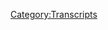 {{Transcript
    | title         = [[328: March 11-12, 2013]]
    | caption       = [https://knowledgefight.libsyn.com/knowledge-fight-march-11-12-2013 Listen to this episode on Libsyn]
    | episodeNumber = [[328: March 11-12, 2013|328]]
    | length        = 01:40:52
}}

{{MessageBox
    | header     = Warning: Bot Generated Content
    | text       = This transcript was automatically generated by transcription software and likely contains many mistakes and misattributions. Please check the audio for definitive quotes, attribution, and context.
    | image      = N3yvass4myg91.webp
    | imagewidth = 50px
    | id         = warning
}}

{{TranscriptBlock
    | name      = Unknown Speaker
    | timestamp = 00:00:00.000
    | text      = N-N-N-N-N-N-N-Knowledge Fight
}}

{{TranscriptBlock
    | name      = Unknown Speaker
    | timestamp = 00:00:13.000
    | text      = Dan and Jordan, I am sweating
}}

{{TranscriptBlock
    | name      = Unknown Speaker
    | timestamp = 00:00:18.000
    | text      = knowledgefight.com, it's time to pray
}}

{{TranscriptBlock
    | name      = Unknown Speaker
    | timestamp = 00:00:21.000
    | text      = I have great respect for knowledgefight, knowledgefight
}}

{{TranscriptBlock
    | name      = Unknown Speaker
    | timestamp = 00:00:25.000
    | text      = I'm sick of them posing as if they're the good guys, saying we are the bad guys, knowledgefight
}}

{{TranscriptBlock
    | name      = Unknown Speaker
    | timestamp = 00:00:30.000
    | text      = Dan and Jordan, knowledgefight
}}

{{TranscriptBlock
    | name      = Unknown Speaker
    | timestamp = 00:00:32.000
    | text      = Riddle her, riddle her, riddle her
}}

{{TranscriptBlock
    | name      = Unknown Speaker
    | timestamp = 00:00:35.000
    | text      = Need, need money
}}

{{TranscriptBlock
    | name      = Unknown Speaker
    | timestamp = 00:00:37.000
    | text      = Riddle her, riddle her, riddle her
}}

{{TranscriptBlock
    | name      = Unknown Speaker
    | timestamp = 00:00:39.000
    | text      = Andy and Kansas, Andy and, Andy and
}}

{{TranscriptBlock
    | name      = Unknown Speaker
    | timestamp = 00:00:42.000
    | text      = Stop it, Andy and Kansas, Andy and Kansas
}}

{{TranscriptBlock
    | name      = Unknown Speaker
    | timestamp = 00:00:45.000
    | text      = Andy, Andy, it's time to pray
}}

{{TranscriptBlock
    | name      = Unknown Speaker
    | timestamp = 00:00:47.000
    | text      = Andy and Kansas, you're on the air, thanks for holding us
}}

{{TranscriptBlock
    | name      = Unknown Speaker
    | timestamp = 00:00:49.000
    | text      = Hello Alex, I'm a victim caller, I'm a huge fan, I love your work
}}

{{TranscriptBlock
    | name      = Unknown Speaker
    | timestamp = 00:00:53.000
    | text      = knowledgefight
}}

{{TranscriptBlock
    | name      = Unknown Speaker
    | timestamp = 00:00:56.000
    | text      = knowledgefight.com
}}

{{TranscriptBlock
    | name      = Unknown Speaker
    | timestamp = 00:00:58.000
    | text      = I love you
}}

{{TranscriptBlock
    | name      = Unknown Speaker
    | timestamp = 00:01:00.000
    | text      = Hey everybody, welcome back to knowledgefight, I'm Dan
}}

{{TranscriptBlock
    | name      = Unknown Speaker
    | timestamp = 00:01:02.000
    | text      = I'm Jordan
}}

{{TranscriptBlock
    | name      = Unknown Speaker
    | timestamp = 00:01:03.000
    | text      = We're a couple dudes, like to sit around, drink novelty beverages and talk just a little bit about Alex Jones
}}

{{TranscriptBlock
    | name      = Unknown Speaker
    | timestamp = 00:01:07.000
    | text      = Indeed we are Dan
}}

{{TranscriptBlock
    | name      = Unknown Speaker
    | timestamp = 00:01:08.000
    | text      = Jordan
}}

{{TranscriptBlock
    | name      = Unknown Speaker
    | timestamp = 00:01:09.000
    | text      = Dan, everybody is clamoring for plantwatch 2019, how we doing?
}}

{{TranscriptBlock
    | name      = Unknown Speaker
    | timestamp = 00:01:13.000
    | text      = I don't know man, it's good, we got some flowers popping up on some of these Serrano and Thai chili plants
}}

{{TranscriptBlock
    | name      = Unknown Speaker
    | timestamp = 00:01:19.000
    | text      = Not particularly that one you're staring at there, but this one's got some flowers on it
}}

{{TranscriptBlock
    | name      = Unknown Speaker
    | timestamp = 00:01:23.000
    | text      = I have some on my kitchen window sill
}}

{{TranscriptBlock
    | name      = Unknown Speaker
    | timestamp = 00:01:25.000
    | text      = Oh yeah, I see some there
}}

{{TranscriptBlock
    | name      = Unknown Speaker
    | timestamp = 00:01:26.000
    | text      = Those have some flowers, but no fruits as of yet
}}

{{TranscriptBlock
    | name      = Unknown Speaker
    | timestamp = 00:01:29.000
    | text      = No fruits?
}}

{{TranscriptBlock
    | name      = Unknown Speaker
    | timestamp = 00:01:30.000
    | text      = No, but everything's coming along nicely, there's no real updates to make
}}

{{TranscriptBlock
    | name      = Unknown Speaker
    | timestamp = 00:01:34.000
    | text      = I think you're asking me about the plants a little too often
}}

{{TranscriptBlock
    | name      = Unknown Speaker
    | timestamp = 00:01:36.000
    | text      = A little too often? When was the last time I asked you about the plants on the show?
}}

{{TranscriptBlock
    | name      = Unknown Speaker
    | timestamp = 00:01:39.000
    | text      = It was in this apartment
}}

{{TranscriptBlock
    | name      = Unknown Speaker
    | timestamp = 00:01:40.000
    | text      = It was not, it was?
}}

{{TranscriptBlock
    | name      = Unknown Speaker
    | timestamp = 00:01:41.000
    | text      = Yes
}}

{{TranscriptBlock
    | name      = Unknown Speaker
    | timestamp = 00:01:42.000
    | text      = Oh yeah
}}

{{TranscriptBlock
    | name      = Unknown Speaker
    | timestamp = 00:01:43.000
    | text      = So how many, that's at least two weeks
}}

{{TranscriptBlock
    | name      = Unknown Speaker
    | timestamp = 00:01:44.000
    | text      = A week and a half
}}

{{TranscriptBlock
    | name      = Unknown Speaker
    | timestamp = 00:01:45.000
    | text      = As we're recording this
}}

{{TranscriptBlock
    | name      = Unknown Speaker
    | timestamp = 00:01:47.000
    | text      = Twice in a week and a half might be excessive
}}

{{TranscriptBlock
    | name      = Unknown Speaker
    | timestamp = 00:01:49.000
    | text      = I don't know how fast plants grow Dan
}}

{{TranscriptBlock
    | name      = Unknown Speaker
    | timestamp = 00:01:51.000
    | text      = Jordan, I love my plants
}}

{{TranscriptBlock
    | name      = Unknown Speaker
    | timestamp = 00:01:52.000
    | text      = I feel so stupid
}}

{{TranscriptBlock
    | name      = Unknown Speaker
    | timestamp = 00:01:53.000
    | text      = I love my plants as much as the next guy, but unless the next guy is you
}}

{{TranscriptBlock
    | name      = Unknown Speaker
    | timestamp = 00:01:56.000
    | text      = You apparently are more into them than me
}}

{{TranscriptBlock
    | name      = Unknown Speaker
    | timestamp = 00:01:58.000
    | text      = I want to know
}}

{{TranscriptBlock
    | name      = Unknown Speaker
    | timestamp = 00:01:59.000
    | text      = I'm getting excited to actually probably, I don't know when I'm going to have the time
}}

{{TranscriptBlock
    | name      = Unknown Speaker
    | timestamp = 00:02:04.000
    | text      = Because we're in a little bit of a crunch time right now with the show and stuff
}}

{{TranscriptBlock
    | name      = Unknown Speaker
    | timestamp = 00:02:09.000
    | text      = But as soon as I have a little bit of extra free time I'm going to head back down to that Home Depot
}}

{{TranscriptBlock
    | name      = Unknown Speaker
    | timestamp = 00:02:14.000
    | text      = I'm going to get a bunch more seeds, but probably non-vegetable plants
}}

{{TranscriptBlock
    | name      = Unknown Speaker
    | timestamp = 00:02:19.000
    | text      = I think I'm going to try and grow a tree
}}

{{TranscriptBlock
    | name      = Unknown Speaker
    | timestamp = 00:02:21.000
    | text      = You're going to try and grow a...
}}

{{TranscriptBlock
    | name      = Unknown Speaker
    | timestamp = 00:02:22.000
    | text      = Yeah
}}

{{TranscriptBlock
    | name      = Unknown Speaker
    | timestamp = 00:02:23.000
    | text      = Okay
}}

{{TranscriptBlock
    | name      = Unknown Speaker
    | timestamp = 00:02:24.000
    | text      = A little bonsai tree, is that what you're going to go for?
}}

{{TranscriptBlock
    | name      = Unknown Speaker
    | timestamp = 00:02:26.000
    | text      = Nah
}}

{{TranscriptBlock
    | name      = Unknown Speaker
    | timestamp = 00:02:27.000
    | text      = Oak
}}

{{TranscriptBlock
    | name      = Unknown Speaker
    | timestamp = 00:02:28.000
    | text      = Oak
}}

{{TranscriptBlock
    | name      = Unknown Speaker
    | timestamp = 00:02:29.000
    | text      = I'm going to grow oak indoors
}}

{{TranscriptBlock
    | name      = Unknown Speaker
    | timestamp = 00:02:30.000
    | text      = Full on oak
}}

{{TranscriptBlock
    | name      = Unknown Speaker
    | timestamp = 00:02:31.000
    | text      = I'm just going to buy a little seed there
}}

{{TranscriptBlock
    | name      = Unknown Speaker
    | timestamp = 00:02:33.000
    | text      = Yeah I mean since these are going pretty well I'm thinking about expanding out what is possible
}}

{{TranscriptBlock
    | name      = Unknown Speaker
    | timestamp = 00:02:38.000
    | text      = I know I've talked about growing some wild grasses
}}

{{TranscriptBlock
    | name      = Unknown Speaker
    | timestamp = 00:02:40.000
    | text      = That might not be possible
}}

{{TranscriptBlock
    | name      = Unknown Speaker
    | timestamp = 00:02:42.000
    | text      = Yeah that might be possible
}}

{{TranscriptBlock
    | name      = Unknown Speaker
    | timestamp = 00:02:43.000
    | text      = One bedroom apartment might be tough to try and create a...
}}

{{TranscriptBlock
    | name      = Unknown Speaker
    | timestamp = 00:02:45.000
    | text      = A little amaranth
}}

{{TranscriptBlock
    | name      = Unknown Speaker
    | timestamp = 00:02:46.000
    | text      = Savannah
}}

{{TranscriptBlock
    | name      = Unknown Speaker
    | timestamp = 00:02:47.000
    | text      = Yeah that might be tough
}}

{{TranscriptBlock
    | name      = Unknown Speaker
    | timestamp = 00:02:49.000
    | text      = But I am going to explore some new things, I'm excited about that
}}

{{TranscriptBlock
    | name      = Unknown Speaker
    | timestamp = 00:02:51.000
    | text      = So that's what 2020 will bring for plants
}}

{{TranscriptBlock
    | name      = Unknown Speaker
    | timestamp = 00:02:54.000
    | text      = I suppose I'm just interested to know when they're done
}}

{{TranscriptBlock
    | name      = Unknown Speaker
    | timestamp = 00:02:57.000
    | text      = Do you know what I mean?
}}

{{TranscriptBlock
    | name      = Unknown Speaker
    | timestamp = 00:02:58.000
    | text      = They're never done
}}

{{TranscriptBlock
    | name      = Unknown Speaker
    | timestamp = 00:02:59.000
    | text      = What is that, yeah, when do you pluck a pepper from your plant?
}}

{{TranscriptBlock
    | name      = Unknown Speaker
    | timestamp = 00:03:03.000
    | text      = Well what does that mean?
}}

{{TranscriptBlock
    | name      = Unknown Speaker
    | timestamp = 00:03:04.000
    | text      = You can tell, there's signs
}}

{{TranscriptBlock
    | name      = Unknown Speaker
    | timestamp = 00:03:06.000
    | text      = Fair, fine
}}

{{TranscriptBlock
    | name      = Unknown Speaker
    | timestamp = 00:03:07.000
    | text      = Because they change color
}}

{{TranscriptBlock
    | name      = Unknown Speaker
    | timestamp = 00:03:08.000
    | text      = Oh they do change color
}}

{{TranscriptBlock
    | name      = Unknown Speaker
    | timestamp = 00:03:09.000
    | text      = Yeah a lot of the time they'll come in as like
}}

{{TranscriptBlock
    | name      = Unknown Speaker
    | timestamp = 00:03:11.000
    | text      = These Thai ones will be green and they'll turn red
}}

{{TranscriptBlock
    | name      = Unknown Speaker
    | timestamp = 00:03:13.000
    | text      = Okay okay, now I'm understanding
}}

{{TranscriptBlock
    | name      = Unknown Speaker
    | timestamp = 00:03:16.000
    | text      = Yeah it's not always that way but you know you just read a little bit
}}

{{TranscriptBlock
    | name      = Unknown Speaker
    | timestamp = 00:03:19.000
    | text      = Well I'm not the one growing the plants
}}

{{TranscriptBlock
    | name      = Unknown Speaker
    | timestamp = 00:03:22.000
    | text      = That's true
}}

{{TranscriptBlock
    | name      = Unknown Speaker
    | timestamp = 00:03:23.000
    | text      = I know enough about plants to get by
}}

{{TranscriptBlock
    | name      = Unknown Speaker
    | timestamp = 00:03:25.000
    | text      = Certainly more than you
}}

{{TranscriptBlock
    | name      = Unknown Speaker
    | timestamp = 00:03:26.000
    | text      = And I know a lot about Alex Jones and that's what this podcast is about
}}

{{TranscriptBlock
    | name      = Unknown Speaker
    | timestamp = 00:03:28.000
    | text      = Exactly
}}

{{TranscriptBlock
    | name      = Unknown Speaker
    | timestamp = 00:03:29.000
    | text      = So Jordan today what we're going to be doing is we're going back to 2013
}}

{{TranscriptBlock
    | name      = Unknown Speaker
    | timestamp = 00:03:32.000
    | text      = To cover March 11th and 12th of 2013
}}

{{TranscriptBlock
    | name      = Unknown Speaker
    | timestamp = 00:03:35.000
    | text      = Sounds good
}}

{{TranscriptBlock
    | name      = Unknown Speaker
    | timestamp = 00:03:36.000
    | text      = And part of the reason for that is that we record on Sundays
}}

{{TranscriptBlock
    | name      = Unknown Speaker
    | timestamp = 00:03:39.000
    | text      = Usually earlier in the day to noon-ish
}}

{{TranscriptBlock
    | name      = Unknown Speaker
    | timestamp = 00:03:43.000
    | text      = And so right now the situation that we have in front of us is it was a terrible weekend
}}

{{TranscriptBlock
    | name      = Unknown Speaker
    | timestamp = 00:03:48.000
    | text      = A lot of bad stuff happening in the world
}}

{{TranscriptBlock
    | name      = Unknown Speaker
    | timestamp = 00:03:51.000
    | text      = Be it the El Paso shooting or the shooting in Dayton
}}

{{TranscriptBlock
    | name      = Unknown Speaker
    | timestamp = 00:03:54.000
    | text      = And I know a lot of people want to know what Alex's take on it is
}}

{{TranscriptBlock
    | name      = Unknown Speaker
    | timestamp = 00:03:58.000
    | text      = And so for our Monday episode there might be an expectation that people have
}}

{{TranscriptBlock
    | name      = Unknown Speaker
    | timestamp = 00:04:02.000
    | text      = Of like, oh they're going to cover this
}}

{{TranscriptBlock
    | name      = Unknown Speaker
    | timestamp = 00:04:04.000
    | text      = Right, like we're going to react instantly to
}}

{{TranscriptBlock
    | name      = Unknown Speaker
    | timestamp = 00:04:07.000
    | text      = Right, and I do not feel the need or think it's wise for us necessarily to knee-jerk
}}

{{TranscriptBlock
    | name      = Unknown Speaker
    | timestamp = 00:04:13.000
    | text      = And assume what Alex's narrative is going to be
}}

{{TranscriptBlock
    | name      = Unknown Speaker
    | timestamp = 00:04:16.000
    | text      = Although it will be that the globalists are behind us
}}

{{TranscriptBlock
    | name      = Unknown Speaker
    | timestamp = 00:04:18.000
    | text      = Yes of course
}}

{{TranscriptBlock
    | name      = Unknown Speaker
    | timestamp = 00:04:19.000
    | text      = As we're recording this here on Sunday in the middle of the day
}}

{{TranscriptBlock
    | name      = Unknown Speaker
    | timestamp = 00:04:23.000
    | text      = Alex hasn't done his Sunday show yet
}}

{{TranscriptBlock
    | name      = Unknown Speaker
    | timestamp = 00:04:25.000
    | text      = So there isn't really, because of our schedule there's not really a lot of content for us to cover
}}

{{TranscriptBlock
    | name      = Unknown Speaker
    | timestamp = 00:04:30.000
    | text      = So it would be kind of premature for us to try and do that for Monday
}}

{{TranscriptBlock
    | name      = Unknown Speaker
    | timestamp = 00:04:34.000
    | text      = It would be almost impossible for us to do that
}}

{{TranscriptBlock
    | name      = Unknown Speaker
    | timestamp = 00:04:36.000
    | text      = So we will cover that on Wednesday
}}

{{TranscriptBlock
    | name      = Unknown Speaker
    | timestamp = 00:04:38.000
    | text      = We'll cover present day stuff on Wednesday
}}

{{TranscriptBlock
    | name      = Unknown Speaker
    | timestamp = 00:04:40.000
    | text      = So that will be then
}}

{{TranscriptBlock
    | name      = Unknown Speaker
    | timestamp = 00:04:42.000
    | text      = Yeah, look forward to that
}}

{{TranscriptBlock
    | name      = Unknown Speaker
    | timestamp = 00:04:43.000
    | text      = Alex did put out a 16 minute video on his website on Saturday
}}

{{TranscriptBlock
    | name      = Unknown Speaker
    | timestamp = 00:04:49.000
    | text      = Defending state sponsored terrorism?
}}

{{TranscriptBlock
    | name      = Unknown Speaker
    | timestamp = 00:04:51.000
    | text      = It's waffly
}}

{{TranscriptBlock
    | name      = Unknown Speaker
    | timestamp = 00:04:53.000
    | text      = Yeah
}}

{{TranscriptBlock
    | name      = Unknown Speaker
    | timestamp = 00:04:54.000
    | text      = It's very much like, allegedly this guy did this
}}

{{TranscriptBlock
    | name      = Unknown Speaker
    | timestamp = 00:04:58.000
    | text      = And then he gets really defensive about using allegedly
}}

{{TranscriptBlock
    | name      = Unknown Speaker
    | timestamp = 00:05:00.000
    | text      = He's like, it hasn't been to court, you know, we are supposed to say allegedly
}}

{{TranscriptBlock
    | name      = Unknown Speaker
    | timestamp = 00:05:02.000
    | text      = It sounds different coming from you
}}

{{TranscriptBlock
    | name      = Unknown Speaker
    | timestamp = 00:05:04.000
    | text      = You asshole
}}

{{TranscriptBlock
    | name      = Unknown Speaker
    | timestamp = 00:05:05.000
    | text      = Yeah, yeah
}}

{{TranscriptBlock
    | name      = Unknown Speaker
    | timestamp = 00:05:06.000
    | text      = And fair point to him, you know, you are the alleged shooter
}}

{{TranscriptBlock
    | name      = Unknown Speaker
    | timestamp = 00:05:09.000
    | text      = That's proper language for journalists
}}

{{TranscriptBlock
    | name      = Unknown Speaker
    | timestamp = 00:05:11.000
    | text      = Of course, which he is not
}}

{{TranscriptBlock
    | name      = Unknown Speaker
    | timestamp = 00:05:13.000
    | text      = It does sound different coming from him
}}

{{TranscriptBlock
    | name      = Unknown Speaker
    | timestamp = 00:05:15.000
    | text      = I listened to that and I didn't think there was really enough to give anything worthwhile in terms of analysis
}}

{{TranscriptBlock
    | name      = Unknown Speaker
    | timestamp = 00:05:22.000
    | text      = His narrative hasn't formed yet and we'll know
}}

{{TranscriptBlock
    | name      = Unknown Speaker
    | timestamp = 00:05:24.000
    | text      = I don't know if his Sunday show will even really be all that concrete
}}

{{TranscriptBlock
    | name      = Unknown Speaker
    | timestamp = 00:05:28.000
    | text      = Maybe it will be, but his Monday and Tuesday shows will definitely be where he starts with the pieces together
}}

{{TranscriptBlock
    | name      = Unknown Speaker
    | timestamp = 00:05:34.000
    | text      = Especially because when he recorded that Saturday show, it was before the shooting in Dayton
}}

{{TranscriptBlock
    | name      = Unknown Speaker
    | timestamp = 00:05:38.000
    | text      = So he didn't even have that to weave into whatever he's going to bring to the table
}}

{{TranscriptBlock
    | name      = Unknown Speaker
    | timestamp = 00:05:43.000
    | text      = I just think we can do a much better job if we do that Wednesday
}}

{{TranscriptBlock
    | name      = Unknown Speaker
    | timestamp = 00:05:46.000
    | text      = So I apologize if anybody was hoping that we would do it today
}}

{{TranscriptBlock
    | name      = Unknown Speaker
    | timestamp = 00:05:49.000
    | text      = Sorry
}}

{{TranscriptBlock
    | name      = Unknown Speaker
    | timestamp = 00:05:50.000
    | text      = It happens
}}

{{TranscriptBlock
    | name      = Unknown Speaker
    | timestamp = 00:05:51.000
    | text      = Wait two days
}}

{{TranscriptBlock
    | name      = Unknown Speaker
    | timestamp = 00:05:52.000
    | text      = Yeah, we're not a news show
}}

{{TranscriptBlock
    | name      = Unknown Speaker
    | timestamp = 00:05:54.000
    | text      = No, no, we can't be held to that kind of time demand
}}

{{TranscriptBlock
    | name      = Unknown Speaker
    | timestamp = 00:05:59.000
    | text      = Otherwise we'd just do a shitty show
}}

{{TranscriptBlock
    | name      = Unknown Speaker
    | timestamp = 00:06:01.000
    | text      = Yeah
}}

{{TranscriptBlock
    | name      = Unknown Speaker
    | timestamp = 00:06:02.000
    | text      = So before we get into today's episode, again, 2013, March 11th and 12th
}}

{{TranscriptBlock
    | name      = Unknown Speaker
    | timestamp = 00:06:07.000
    | text      = We need to take a little moment here, Jordan, to say thank you to some people who have signed up and are supporting the show
}}

{{TranscriptBlock
    | name      = Unknown Speaker
    | timestamp = 00:06:12.000
    | text      = So first, Joshua, thank you so much, you are now a policy wonk
}}

{{TranscriptBlock
    | name      = Unknown Speaker
    | timestamp = 00:06:15.000
    | text      = I'm a policy wonk
}}

{{TranscriptBlock
    | name      = Unknown Speaker
    | timestamp = 00:06:16.000
    | text      = Thank you, Josh
}}

{{TranscriptBlock
    | name      = Unknown Speaker
    | timestamp = 00:06:17.000
    | text      = Thanks, Joshua
}}

{{TranscriptBlock
    | name      = Unknown Speaker
    | timestamp = 00:06:18.000
    | text      = Next, Keir, thank you so much, you are now a policy wonk
}}

{{TranscriptBlock
    | name      = Unknown Speaker
    | timestamp = 00:06:21.000
    | text      = I'm a policy wonk
}}

{{TranscriptBlock
    | name      = Unknown Speaker
    | timestamp = 00:06:22.000
    | text      = Thank you, Keir
}}

{{TranscriptBlock
    | name      = Unknown Speaker
    | timestamp = 00:06:23.000
    | text      = Thank you, Keir
}}

{{TranscriptBlock
    | name      = Unknown Speaker
    | timestamp = 00:06:24.000
    | text      = Next, Tim, thank you so much, you are now a policy wonk
}}

{{TranscriptBlock
    | name      = Unknown Speaker
    | timestamp = 00:06:27.000
    | text      = I'm a policy wonk
}}

{{TranscriptBlock
    | name      = Unknown Speaker
    | timestamp = 00:06:28.000
    | text      = Thank you, Tim
}}

{{TranscriptBlock
    | name      = Unknown Speaker
    | timestamp = 00:06:29.000
    | text      = Thanks, Tim
}}

{{TranscriptBlock
    | name      = Unknown Speaker
    | timestamp = 00:06:30.000
    | text      = It burns when I pee, thank you so much, you are now a policy wonk
}}

{{TranscriptBlock
    | name      = Unknown Speaker
    | timestamp = 00:06:33.000
    | text      = I'm a policy wonk
}}

{{TranscriptBlock
    | name      = Unknown Speaker
    | timestamp = 00:06:34.000
    | text      = Thank you, it burns when I pee
}}

{{TranscriptBlock
    | name      = Unknown Speaker
    | timestamp = 00:06:35.000
    | text      = Eh, thank you, I mean, yeah, thank you to the person
}}

{{TranscriptBlock
    | name      = Unknown Speaker
    | timestamp = 00:06:38.000
    | text      = Damn joke names
}}

{{TranscriptBlock
    | name      = Unknown Speaker
    | timestamp = 00:06:39.000
    | text      = Not to the pee itself
}}

{{TranscriptBlock
    | name      = Unknown Speaker
    | timestamp = 00:06:41.000
    | text      = Um, then finally I'd like to say thank you to some folks who have signed up on an elevated level
}}

{{TranscriptBlock
    | name      = Unknown Speaker
    | timestamp = 00:06:45.000
    | text      = We appreciate it very much
}}

{{TranscriptBlock
    | name      = Unknown Speaker
    | timestamp = 00:06:46.000
    | text      = So Pyrae, Heather, Taxable Income, and Urzi, thank you so much, you are all technocrats
}}

{{TranscriptBlock
    | name      = Unknown Speaker
    | timestamp = 00:06:53.000
    | text      = I'm a policy wonk
}}

{{TranscriptBlock
    | name      = Unknown Speaker
    | timestamp = 00:06:55.000
    | text      = Crikey, mate, that's fantastic, have yourself a brew
}}

{{TranscriptBlock
    | name      = Unknown Speaker
    | timestamp = 00:06:58.000
    | text      = How's your 401k doing, bro?
}}

{{TranscriptBlock
    | name      = Unknown Speaker
    | timestamp = 00:06:59.000
    | text      = Alright, we gotta go full tilt boogie on this, Watson, alright?
}}

{{TranscriptBlock
    | name      = Unknown Speaker
    | timestamp = 00:07:02.000
    | text      = Let's just get down to business
}}

{{TranscriptBlock
    | name      = Unknown Speaker
    | timestamp = 00:07:03.000
    | text      = We ain't making that money off that heroin
}}

{{TranscriptBlock
    | name      = Unknown Speaker
    | timestamp = 00:07:05.000
    | text      = Why you pimps so good?
}}

{{TranscriptBlock
    | name      = Unknown Speaker
    | timestamp = 00:07:07.000
    | text      = My neck is freakishly large
}}

{{TranscriptBlock
    | name      = Unknown Speaker
    | timestamp = 00:07:09.000
    | text      = I declare info war on you
}}

{{TranscriptBlock
    | name      = Unknown Speaker
    | timestamp = 00:07:12.000
    | text      = Thank you, Pyrae
}}

{{TranscriptBlock
    | name      = Unknown Speaker
    | timestamp = 00:07:13.000
    | text      = Thank you, Heather
}}

{{TranscriptBlock
    | name      = Unknown Speaker
    | timestamp = 00:07:14.000
    | text      = Thank you, Taxable Income
}}

{{TranscriptBlock
    | name      = Unknown Speaker
    | timestamp = 00:07:15.000
    | text      = And thank you, Urzi
}}

{{TranscriptBlock
    | name      = Unknown Speaker
    | timestamp = 00:07:17.000
    | text      = Thank you
}}

{{TranscriptBlock
    | name      = Unknown Speaker
    | timestamp = 00:07:18.000
    | text      = We appreciate it very much
}}

{{TranscriptBlock
    | name      = Unknown Speaker
    | timestamp = 00:07:19.000
    | text      = You are all wonderful technocrats
}}

{{TranscriptBlock
    | name      = Unknown Speaker
    | timestamp = 00:07:21.000
    | text      = Yes, thank you very much
}}

{{TranscriptBlock
    | name      = Unknown Speaker
    | timestamp = 00:07:22.000
    | text      = If you're listening and you're thinking, hey, I like this show, I'd like to support what these dudes do
}}

{{TranscriptBlock
    | name      = Unknown Speaker
    | timestamp = 00:07:26.000
    | text      = You can do that by going to our website, knowledgefight.com
}}

{{TranscriptBlock
    | name      = Unknown Speaker
    | timestamp = 00:07:28.000
    | text      = clicking the button that says support the show
}}

{{TranscriptBlock
    | name      = Unknown Speaker
    | timestamp = 00:07:30.000
    | text      = It would be kind
}}

{{TranscriptBlock
    | name      = Unknown Speaker
    | timestamp = 00:07:31.000
    | text      = We would appreciate it
}}

{{TranscriptBlock
    | name      = Unknown Speaker
    | timestamp = 00:07:32.000
    | text      = So last we left off in 2013, Jordan, Alex was on a large vacation
}}

{{TranscriptBlock
    | name      = Unknown Speaker
    | timestamp = 00:07:37.000
    | text      = He had been gone for over a week
}}

{{TranscriptBlock
    | name      = Unknown Speaker
    | timestamp = 00:07:39.000
    | text      = And so we took the opportunity to delve into David J. Smith
}}

{{TranscriptBlock
    | name      = Unknown Speaker
    | timestamp = 00:07:44.000
    | text      = A Christian identity preacher that Alex has been listening to for years
}}

{{TranscriptBlock
    | name      = Unknown Speaker
    | timestamp = 00:07:48.000
    | text      = And so now we jump back to when Alex gets back from vacation
}}

{{TranscriptBlock
    | name      = Unknown Speaker
    | timestamp = 00:07:52.000
    | text      = March 11th, he's in studio and he is rusty
}}

{{TranscriptBlock
    | name      = Unknown Speaker
    | timestamp = 00:07:57.000
    | text      = I thought he would be coming back with some hot fire
}}

{{TranscriptBlock
    | name      = Unknown Speaker
    | timestamp = 00:08:00.000
    | text      = No, no, no, I think he's excited
}}

{{TranscriptBlock
    | name      = Unknown Speaker
    | timestamp = 00:08:02.000
    | text      = Okay
}}

{{TranscriptBlock
    | name      = Unknown Speaker
    | timestamp = 00:08:03.000
    | text      = He's eager for the fray
}}

{{TranscriptBlock
    | name      = Unknown Speaker
    | timestamp = 00:08:04.000
    | text      = Uh-huh
}}

{{TranscriptBlock
    | name      = Unknown Speaker
    | timestamp = 00:08:05.000
    | text      = But he is not good at this
}}

{{TranscriptBlock
    | name      = Unknown Speaker
    | timestamp = 00:08:06.000
    | text      = Okay
}}

{{TranscriptBlock
    | name      = Unknown Speaker
    | timestamp = 00:08:07.000
    | text      = Let me just try to do this
}}

{{TranscriptBlock
    | name      = Unknown Speaker
    | timestamp = 00:08:08.000
    | text      = You know, I've tried this a million times, failed every time
}}

{{TranscriptBlock
    | name      = Unknown Speaker
    | timestamp = 00:08:10.000
    | text      = Let's be serious, I've tried a thousand plus times and failed every time
}}

{{TranscriptBlock
    | name      = Unknown Speaker
    | timestamp = 00:08:13.000
    | text      = I'm going to try to just read to you headlines
}}

{{TranscriptBlock
    | name      = Unknown Speaker
    | timestamp = 00:08:16.000
    | text      = Maybe just 50 of them or so
}}

{{TranscriptBlock
    | name      = Unknown Speaker
    | timestamp = 00:08:19.000
    | text      = Instead of the 300 plus I've got here
}}

{{TranscriptBlock
    | name      = Unknown Speaker
    | timestamp = 00:08:21.000
    | text      = Because I've been really psychoanalyzing myself
}}

{{TranscriptBlock
    | name      = Unknown Speaker
    | timestamp = 00:08:24.000
    | text      = Have you?
}}

{{TranscriptBlock
    | name      = Unknown Speaker
    | timestamp = 00:08:25.000
    | text      = At night, in the morning, when I get to work
}}

{{TranscriptBlock
    | name      = Unknown Speaker
    | timestamp = 00:08:29.000
    | text      = I'll just pour over hundreds of articles
}}

{{TranscriptBlock
    | name      = Unknown Speaker
    | timestamp = 00:08:31.000
    | text      = And almost get into a fractured mindset
}}

{{TranscriptBlock
    | name      = Unknown Speaker
    | timestamp = 00:08:38.000
    | text      = Where I've got so many things in my mind
}}

{{TranscriptBlock
    | name      = Unknown Speaker
    | timestamp = 00:08:41.000
    | text      = It's hard to focus in on one big subject and really cover that topic in detail
}}

{{TranscriptBlock
    | name      = Unknown Speaker
    | timestamp = 00:08:45.000
    | text      = And that's a good thing at certain levels
}}

{{TranscriptBlock
    | name      = Unknown Speaker
    | timestamp = 00:08:47.000
    | text      = Because it shows how things are interconnected
}}

{{TranscriptBlock
    | name      = Unknown Speaker
    | timestamp = 00:08:49.000
    | text      = Is it?
}}

{{TranscriptBlock
    | name      = Unknown Speaker
    | timestamp = 00:08:50.000
    | text      = But then when you don't get to even 10% of what you want to cover
}}

{{TranscriptBlock
    | name      = Unknown Speaker
    | timestamp = 00:08:53.000
    | text      = It's a real frustration
}}

{{TranscriptBlock
    | name      = Unknown Speaker
    | timestamp = 00:08:55.000
    | text      = You know why he had a pause there?
}}

{{TranscriptBlock
    | name      = Unknown Speaker
    | timestamp = 00:08:57.000
    | text      = Because he was about to say, it's a beautiful mind
}}

{{TranscriptBlock
    | name      = Unknown Speaker
    | timestamp = 00:08:59.000
    | text      = Kind of thing
}}

{{TranscriptBlock
    | name      = Unknown Speaker
    | timestamp = 00:09:00.000
    | text      = And he didn't want to imply what that implies
}}

{{TranscriptBlock
    | name      = Unknown Speaker
    | timestamp = 00:09:03.000
    | text      = Yeah
}}

{{TranscriptBlock
    | name      = Unknown Speaker
    | timestamp = 00:09:04.000
    | text      = What he's describing is like he sits around and reads headlines
}}

{{TranscriptBlock
    | name      = Unknown Speaker
    | timestamp = 00:09:07.000
    | text      = And makes tenuous connections between things
}}

{{TranscriptBlock
    | name      = Unknown Speaker
    | timestamp = 00:09:10.000
    | text      = And then when he gets on air he knows like, oh this is going to sound stupid
}}

{{TranscriptBlock
    | name      = Unknown Speaker
    | timestamp = 00:09:13.000
    | text      = Yeah
}}

{{TranscriptBlock
    | name      = Unknown Speaker
    | timestamp = 00:09:14.000
    | text      = At best that's what he's saying
}}

{{TranscriptBlock
    | name      = Unknown Speaker
    | timestamp = 00:09:16.000
    | text      = You shouldn't admit that you're pouring over headlines and not anything else
}}

{{TranscriptBlock
    | name      = Unknown Speaker
    | timestamp = 00:09:21.000
    | text      = Shouldn't you be like, I read a bunch of articles
}}

{{TranscriptBlock
    | name      = Unknown Speaker
    | timestamp = 00:09:24.000
    | text      = I think he uses headlines hoping that it's a stand-in for content
}}

{{TranscriptBlock
    | name      = Unknown Speaker
    | timestamp = 00:09:29.000
    | text      = Yeah
}}

{{TranscriptBlock
    | name      = Unknown Speaker
    | timestamp = 00:09:30.000
    | text      = But it's not
}}

{{TranscriptBlock
    | name      = Unknown Speaker
    | timestamp = 00:09:31.000
    | text      = So this characterizes the beginning of the show
}}

{{TranscriptBlock
    | name      = Unknown Speaker
    | timestamp = 00:09:33.000
    | text      = He's like, I...
}}

{{TranscriptBlock
    | name      = Unknown Speaker
    | timestamp = 00:09:34.000
    | text      = I'm all over the place
}}

{{TranscriptBlock
    | name      = Unknown Speaker
    | timestamp = 00:09:35.000
    | text      = What do I cover?
}}

{{TranscriptBlock
    | name      = Unknown Speaker
    | timestamp = 00:09:37.000
    | text      = I am out of my mind
}}

{{TranscriptBlock
    | name      = Unknown Speaker
    | timestamp = 00:09:39.000
    | text      = Yeah
}}

{{TranscriptBlock
    | name      = Unknown Speaker
    | timestamp = 00:09:40.000
    | text      = So here we go, we get to what his headline, leading story is
}}

{{TranscriptBlock
    | name      = Unknown Speaker
    | timestamp = 00:09:44.000
    | text      = And it's actually really interesting
}}

{{TranscriptBlock
    | name      = Unknown Speaker
    | timestamp = 00:09:46.000
    | text      = Because there's a really good story he could tell here
}}

{{TranscriptBlock
    | name      = Unknown Speaker
    | timestamp = 00:09:50.000
    | text      = But he tells the wrong story
}}

{{TranscriptBlock
    | name      = Unknown Speaker
    | timestamp = 00:09:52.000
    | text      = Okay it's great to be officially back
}}

{{TranscriptBlock
    | name      = Unknown Speaker
    | timestamp = 00:09:54.000
    | text      = I mean I was back yesterday for the Sunday show
}}

{{TranscriptBlock
    | name      = Unknown Speaker
    | timestamp = 00:09:56.000
    | text      = But here we are on the big weekday show
}}

{{TranscriptBlock
    | name      = Unknown Speaker
    | timestamp = 00:09:58.000
    | text      = Let me just try to go over the stacks
}}

{{TranscriptBlock
    | name      = Unknown Speaker
    | timestamp = 00:10:01.000
    | text      = How's that sound?
}}

{{TranscriptBlock
    | name      = Unknown Speaker
    | timestamp = 00:10:03.000
    | text      = Let me just start, because I'm trying to figure out what the top story is to me
}}

{{TranscriptBlock
    | name      = Unknown Speaker
    | timestamp = 00:10:07.000
    | text      = I don't just go with whatever the national news top story is
}}

{{TranscriptBlock
    | name      = Unknown Speaker
    | timestamp = 00:10:11.000
    | text      = Take that national news
}}

{{TranscriptBlock
    | name      = Unknown Speaker
    | timestamp = 00:10:12.000
    | text      = I go with what I believe the top story is
}}

{{TranscriptBlock
    | name      = Unknown Speaker
    | timestamp = 00:10:14.000
    | text      = Of course you can tell what you think is most important
}}

{{TranscriptBlock
    | name      = Unknown Speaker
    | timestamp = 00:10:16.000
    | text      = A lot of times callers call in or we get emails or see comments
}}

{{TranscriptBlock
    | name      = Unknown Speaker
    | timestamp = 00:10:20.000
    | text      = Saying, hey why didn't you cover this?
}}

{{TranscriptBlock
    | name      = Unknown Speaker
    | timestamp = 00:10:21.000
    | text      = And that becomes our top story because I agree with you, I think it's important
}}

{{TranscriptBlock
    | name      = Unknown Speaker
    | timestamp = 00:10:25.000
    | text      = The DOT is on the road
}}

{{TranscriptBlock
    | name      = Unknown Speaker
    | timestamp = 00:10:26.000
    | text      = Homeless
}}

{{TranscriptBlock
    | name      = Unknown Speaker
    | timestamp = 00:10:27.000
    | text      = Houston veterans cited for dumpster diving in search for food
}}

{{TranscriptBlock
    | name      = Unknown Speaker
    | timestamp = 00:10:32.000
    | text      = That's news 92 FM, they have a copy of the ticket
}}

{{TranscriptBlock
    | name      = Unknown Speaker
    | timestamp = 00:10:36.000
    | text      = And they've banned feeding the homeless in Houston
}}

{{TranscriptBlock
    | name      = Unknown Speaker
    | timestamp = 00:10:39.000
    | text      = So they just say, what do they do, die?
}}

{{TranscriptBlock
    | name      = Unknown Speaker
    | timestamp = 00:10:41.000
    | text      = And what a sign of an amazing tyranny
}}

{{TranscriptBlock
    | name      = Unknown Speaker
    | timestamp = 00:10:46.000
    | text      = Such an amazing tyranny
}}

{{TranscriptBlock
    | name      = Unknown Speaker
    | timestamp = 00:10:48.000
    | text      = You can really tell that Alex is kind of rusty here
}}

{{TranscriptBlock
    | name      = Unknown Speaker
    | timestamp = 00:10:51.000
    | text      = Because he's back from vacation
}}

{{TranscriptBlock
    | name      = Unknown Speaker
    | timestamp = 00:10:53.000
    | text      = And his mind is still in Barton Springs or wherever he went
}}

{{TranscriptBlock
    | name      = Unknown Speaker
    | timestamp = 00:10:57.000
    | text      = He's spinning his wheels knowing that he has a big pile of paper in front of him
}}

{{TranscriptBlock
    | name      = Unknown Speaker
    | timestamp = 00:11:00.000
    | text      = But he doesn't have any narratives that have any momentum carrying over from the previous day
}}

{{TranscriptBlock
    | name      = Unknown Speaker
    | timestamp = 00:11:05.000
    | text      = Generally speaking, when his show has
}}

{{TranscriptBlock
    | name      = Unknown Speaker
    | timestamp = 00:11:07.000
    | text      = You have these narratives that you built yesterday that you build upon or you pivot from
}}

{{TranscriptBlock
    | name      = Unknown Speaker
    | timestamp = 00:11:12.000
    | text      = That's sort of the routine in his show
}}

{{TranscriptBlock
    | name      = Unknown Speaker
    | timestamp = 00:11:15.000
    | text      = But when you come from a clean break
}}

{{TranscriptBlock
    | name      = Unknown Speaker
    | timestamp = 00:11:17.000
    | text      = That week plus break has hit the skids for any narratives that he was spinning before
}}

{{TranscriptBlock
    | name      = Unknown Speaker
    | timestamp = 00:11:23.000
    | text      = His big gigantic investigative report that he was teasing hasn't materialized
}}

{{TranscriptBlock
    | name      = Unknown Speaker
    | timestamp = 00:11:27.000
    | text      = And he's just completely forgotten about it
}}

{{TranscriptBlock
    | name      = Unknown Speaker
    | timestamp = 00:11:29.000
    | text      = Not a surprise
}}

{{TranscriptBlock
    | name      = Unknown Speaker
    | timestamp = 00:11:30.000
    | text      = The PR blitz from fighting Piers Morgan and having Michael Savage on the show
}}

{{TranscriptBlock
    | name      = Unknown Speaker
    | timestamp = 00:11:33.000
    | text      = Has died down because of that week plus he was gone
}}

{{TranscriptBlock
    | name      = Unknown Speaker
    | timestamp = 00:11:36.000
    | text      = He's got to get going from a complete standstill
}}

{{TranscriptBlock
    | name      = Unknown Speaker
    | timestamp = 00:11:39.000
    | text      = And this is how that looks
}}

{{TranscriptBlock
    | name      = Unknown Speaker
    | timestamp = 00:11:41.000
    | text      = I'll say that he makes a fair point
}}

{{TranscriptBlock
    | name      = Unknown Speaker
    | timestamp = 00:11:43.000
    | text      = That he doesn't just take his news as talking points from the mainstream media
}}

{{TranscriptBlock
    | name      = Unknown Speaker
    | timestamp = 00:11:47.000
    | text      = That is fair
}}

{{TranscriptBlock
    | name      = Unknown Speaker
    | timestamp = 00:11:48.000
    | text      = Though it's laughable for him to say that he just covers what he thinks is important
}}

{{TranscriptBlock
    | name      = Unknown Speaker
    | timestamp = 00:11:51.000
    | text      = Multiple times we've heard him literally say on the show that he's just reading headlines from Drudge
}}

{{TranscriptBlock
    | name      = Unknown Speaker
    | timestamp = 00:11:56.000
    | text      = He gets his talking points from Drudge
}}

{{TranscriptBlock
    | name      = Unknown Speaker
    | timestamp = 00:11:58.000
    | text      = Pretty much
}}

{{TranscriptBlock
    | name      = Unknown Speaker
    | timestamp = 00:11:59.000
    | text      = In an instance that is all too rare
}}

{{TranscriptBlock
    | name      = Unknown Speaker
    | timestamp = 00:12:01.000
    | text      = I find myself superficially agreeing almost completely with Alex
}}

{{TranscriptBlock
    | name      = Unknown Speaker
    | timestamp = 00:12:05.000
    | text      = It's ridiculous that this homeless man in Houston got a ticket for scavenging for food in a trash can
}}

{{TranscriptBlock
    | name      = Unknown Speaker
    | timestamp = 00:12:11.000
    | text      = That is terrible
}}

{{TranscriptBlock
    | name      = Unknown Speaker
    | timestamp = 00:12:12.000
    | text      = However when we start to examine what we think is bad about the situation
}}

{{TranscriptBlock
    | name      = Unknown Speaker
    | timestamp = 00:12:16.000
    | text      = That's when we disagree with Alex
}}

{{TranscriptBlock
    | name      = Unknown Speaker
    | timestamp = 00:12:18.000
    | text      = Exactly
}}

{{TranscriptBlock
    | name      = Unknown Speaker
    | timestamp = 00:12:19.000
    | text      = Right right right
}}

{{TranscriptBlock
    | name      = Unknown Speaker
    | timestamp = 00:12:20.000
    | text      = His take on it is that this is government tyranny on display
}}

{{TranscriptBlock
    | name      = Unknown Speaker
    | timestamp = 00:12:23.000
    | text      = My take on it is that when humans are eating out of trash cans
}}

{{TranscriptBlock
    | name      = Unknown Speaker
    | timestamp = 00:12:26.000
    | text      = We have a problem whether they get a ticket for it or not
}}

{{TranscriptBlock
    | name      = Unknown Speaker
    | timestamp = 00:12:29.000
    | text      = Yeah
}}

{{TranscriptBlock
    | name      = Unknown Speaker
    | timestamp = 00:12:30.000
    | text      = Alex doesn't have any solutions outside of just saying that churches and charities
}}

{{TranscriptBlock
    | name      = Unknown Speaker
    | timestamp = 00:12:33.000
    | text      = Should voluntarily solve the problem
}}

{{TranscriptBlock
    | name      = Unknown Speaker
    | timestamp = 00:12:35.000
    | text      = As if those groups aren't already making large contributions to housing and feeding those experiencing homelessness
}}

{{TranscriptBlock
    | name      = Unknown Speaker
    | timestamp = 00:12:41.000
    | text      = He refuses to accept that there's a better solution
}}

{{TranscriptBlock
    | name      = Unknown Speaker
    | timestamp = 00:12:44.000
    | text      = Because the actual solution is completely against his political beliefs
}}

{{TranscriptBlock
    | name      = Unknown Speaker
    | timestamp = 00:12:48.000
    | text      = And Houston is actually a perfect example of that
}}

{{TranscriptBlock
    | name      = Unknown Speaker
    | timestamp = 00:12:51.000
    | text      = In 2011 Houston reached its peak in terms of the homeless population at 8,538
}}

{{TranscriptBlock
    | name      = Unknown Speaker
    | timestamp = 00:12:58.000
    | text      = And punitive rules about sleeping in public and scavenging for food were not having the desired effect
}}

{{TranscriptBlock
    | name      = Unknown Speaker
    | timestamp = 00:13:04.000
    | text      = What?
}}

{{TranscriptBlock
    | name      = Unknown Speaker
    | timestamp = 00:13:05.000
    | text      = Ultimately those rules just criminalize being homeless
}}

{{TranscriptBlock
    | name      = Unknown Speaker
    | timestamp = 00:13:08.000
    | text      = So you end up incarcerating homeless people which costs the taxpayers more
}}

{{TranscriptBlock
    | name      = Unknown Speaker
    | timestamp = 00:13:11.000
    | text      = No it's cheaper
}}

{{TranscriptBlock
    | name      = Unknown Speaker
    | timestamp = 00:13:12.000
    | text      = Or giving them tickets they can't pay which can ultimately lead to their incarceration
}}

{{TranscriptBlock
    | name      = Unknown Speaker
    | timestamp = 00:13:16.000
    | text      = Or driving them off to some other city where they can become someone else's problem
}}

{{TranscriptBlock
    | name      = Unknown Speaker
    | timestamp = 00:13:20.000
    | text      = None of the possible outcomes of that strategy offers an actual solution
}}

{{TranscriptBlock
    | name      = Unknown Speaker
    | timestamp = 00:13:25.000
    | text      = And Houston learned that lesson
}}

{{TranscriptBlock
    | name      = Unknown Speaker
    | timestamp = 00:13:27.000
    | text      = In 2010 the Department of Housing and Urban Development had chosen Houston as a priority city
}}

{{TranscriptBlock
    | name      = Unknown Speaker
    | timestamp = 00:13:31.000
    | text      = Based on its high rate of people living without homes
}}

{{TranscriptBlock
    | name      = Unknown Speaker
    | timestamp = 00:13:34.000
    | text      = They took the time to analyze the issues, set up some infrastructure
}}

{{TranscriptBlock
    | name      = Unknown Speaker
    | timestamp = 00:13:37.000
    | text      = Then in 2011 they began implementing
}}

{{TranscriptBlock
    | name      = Unknown Speaker
    | timestamp = 00:13:40.000
    | text      = And their plans have paid off massively
}}

{{TranscriptBlock
    | name      = Unknown Speaker
    | timestamp = 00:13:42.000
    | text      = In 2019 the rate of homelessness has dropped in Houston by 54%
}}

{{TranscriptBlock
    | name      = Unknown Speaker
    | timestamp = 00:13:47.000
    | text      = And a lot of that is directly attributable to federal assistance
}}

{{TranscriptBlock
    | name      = Unknown Speaker
    | timestamp = 00:13:50.000
    | text      = And most importantly a coordinated approach
}}

{{TranscriptBlock
    | name      = Unknown Speaker
    | timestamp = 00:13:53.000
    | text      = Since 2012 Houston has housed approximately 17,000 people
}}

{{TranscriptBlock
    | name      = Unknown Speaker
    | timestamp = 00:13:57.000
    | text      = Mike Nichols, interim CEO of the Coalition of the Homeless in Houston and Harris County
}}

{{TranscriptBlock
    | name      = Unknown Speaker
    | timestamp = 00:14:02.000
    | text      = Told the Texas Tribune
}}

{{TranscriptBlock
    | name      = Unknown Speaker
    | timestamp = 00:14:04.000
    | text      = If you have a homeless person and you put them in a permanent supportive housing
}}

{{TranscriptBlock
    | name      = Unknown Speaker
    | timestamp = 00:14:08.000
    | text      = And simultaneously give them social, behavioral and health support services
}}

{{TranscriptBlock
    | name      = Unknown Speaker
    | timestamp = 00:14:11.000
    | text      = 92% of them will be stable in that facility
}}

{{TranscriptBlock
    | name      = Unknown Speaker
    | timestamp = 00:14:15.000
    | text      = Houston represents a model people interested in homelessness and housing issues
}}

{{TranscriptBlock
    | name      = Unknown Speaker
    | timestamp = 00:14:19.000
    | text      = Could learn a lot from and many of them have
}}

{{TranscriptBlock
    | name      = Unknown Speaker
    | timestamp = 00:14:21.000
    | text      = But learning anything from it requires you to let go of your insistence
}}

{{TranscriptBlock
    | name      = Unknown Speaker
    | timestamp = 00:14:24.000
    | text      = That the federal government shouldn't do anything
}}

{{TranscriptBlock
    | name      = Unknown Speaker
    | timestamp = 00:14:27.000
    | text      = If you're supposedly anti-homelessness and anti-government doing anything
}}

{{TranscriptBlock
    | name      = Unknown Speaker
    | timestamp = 00:14:31.000
    | text      = And you learn that federal coordination and aid has been shown to be incredibly effective
}}

{{TranscriptBlock
    | name      = Unknown Speaker
    | timestamp = 00:14:35.000
    | text      = In addressing the problem of homelessness
}}

{{TranscriptBlock
    | name      = Unknown Speaker
    | timestamp = 00:14:37.000
    | text      = You have to either drop your anti-government position
}}

{{TranscriptBlock
    | name      = Unknown Speaker
    | timestamp = 00:14:39.000
    | text      = Or accept that you really don't have that big of a problem
}}

{{TranscriptBlock
    | name      = Unknown Speaker
    | timestamp = 00:14:41.000
    | text      = Not having anywhere to live
}}

{{TranscriptBlock
    | name      = Unknown Speaker
    | timestamp = 00:14:43.000
    | text      = I suspect that this is the case for Alex
}}

{{TranscriptBlock
    | name      = Unknown Speaker
    | timestamp = 00:14:45.000
    | text      = This isn't a story he's covering because he cares about this man in Houston
}}

{{TranscriptBlock
    | name      = Unknown Speaker
    | timestamp = 00:14:49.000
    | text      = He just sees it as an opportunity to use this man's misfortune
}}

{{TranscriptBlock
    | name      = Unknown Speaker
    | timestamp = 00:14:52.000
    | text      = To attack the government
}}

{{TranscriptBlock
    | name      = Unknown Speaker
    | timestamp = 00:14:54.000
    | text      = Which I think is very shitty
}}

{{TranscriptBlock
    | name      = Unknown Speaker
    | timestamp = 00:14:56.000
    | text      = Also the charges were dropped against the man in Houston
}}

{{TranscriptBlock
    | name      = Unknown Speaker
    | timestamp = 00:14:58.000
    | text      = And his case actually led to a larger conversation in Houston
}}

{{TranscriptBlock
    | name      = Unknown Speaker
    | timestamp = 00:15:01.000
    | text      = Where Mayor Anise Parker helped usher through repeals of laws
}}

{{TranscriptBlock
    | name      = Unknown Speaker
    | timestamp = 00:15:04.000
    | text      = That criminalize behaviors like digging in the trash
}}

{{TranscriptBlock
    | name      = Unknown Speaker
    | timestamp = 00:15:07.000
    | text      = That were kind of archaic holdovers to begin with
}}

{{TranscriptBlock
    | name      = Unknown Speaker
    | timestamp = 00:15:10.000
    | text      = So what you have here is a really interesting case study
}}

{{TranscriptBlock
    | name      = Unknown Speaker
    | timestamp = 00:15:13.000
    | text      = That Alex is not interested in at all
}}

{{TranscriptBlock
    | name      = Unknown Speaker
    | timestamp = 00:15:15.000
    | text      = A very successful strategy that has been used
}}

{{TranscriptBlock
    | name      = Unknown Speaker
    | timestamp = 00:15:19.000
    | text      = To effectively help people get back on their feet in many ways
}}

{{TranscriptBlock
    | name      = Unknown Speaker
    | timestamp = 00:15:23.000
    | text      = Yeah, I mean, you go back to
}}

{{TranscriptBlock
    | name      = Unknown Speaker
    | timestamp = 00:15:25.000
    | text      = Now it's just becoming so obvious
}}

{{TranscriptBlock
    | name      = Unknown Speaker
    | timestamp = 00:15:28.000
    | text      = But it does seem like the cruelty is the point
}}

{{TranscriptBlock
    | name      = Unknown Speaker
    | timestamp = 00:15:31.000
    | text      = Forcing people, you know, the rich always think that they can starve the poor into doing what they want
}}

{{TranscriptBlock
    | name      = Unknown Speaker
    | timestamp = 00:15:36.000
    | text      = Into the right behaviors
}}

{{TranscriptBlock
    | name      = Unknown Speaker
    | timestamp = 00:15:37.000
    | text      = Yeah, exactly
}}

{{TranscriptBlock
    | name      = Unknown Speaker
    | timestamp = 00:15:38.000
    | text      = And it's just so fucking stupid and cruel
}}

{{TranscriptBlock
    | name      = Unknown Speaker
    | timestamp = 00:15:40.000
    | text      = Yeah, and it's interesting because I don't think that's what's motivating Alex here at all
}}

{{TranscriptBlock
    | name      = Unknown Speaker
    | timestamp = 00:15:44.000
    | text      = I think he doesn't care about a compassionate, holistic approach
}}

{{TranscriptBlock
    | name      = Unknown Speaker
    | timestamp = 00:15:47.000
    | text      = Right, of course not
}}

{{TranscriptBlock
    | name      = Unknown Speaker
    | timestamp = 00:15:48.000
    | text      = To the problem
}}

{{TranscriptBlock
    | name      = Unknown Speaker
    | timestamp = 00:15:49.000
    | text      = But I don't think that's based in cruelty in 2013
}}

{{TranscriptBlock
    | name      = Unknown Speaker
    | timestamp = 00:15:51.000
    | text      = I think it's based in his desire to demonize the government
}}

{{TranscriptBlock
    | name      = Unknown Speaker
    | timestamp = 00:15:54.000
    | text      = Like, that's his priority
}}

{{TranscriptBlock
    | name      = Unknown Speaker
    | timestamp = 00:15:55.000
    | text      = Now, today, maybe he would be like, fuck this man
}}

{{TranscriptBlock
    | name      = Unknown Speaker
    | timestamp = 00:15:58.000
    | text      = Yeah, yeah, yeah
}}

{{TranscriptBlock
    | name      = Unknown Speaker
    | timestamp = 00:15:59.000
    | text      = Fuck this dude digging in the trash, he should be hurting
}}

{{TranscriptBlock
    | name      = Unknown Speaker
    | timestamp = 00:16:01.000
    | text      = Right, right, right, right
}}

{{TranscriptBlock
    | name      = Unknown Speaker
    | timestamp = 00:16:02.000
    | text      = Maybe
}}

{{TranscriptBlock
    | name      = Unknown Speaker
    | timestamp = 00:16:03.000
    | text      = Especially if it was an immigrant
}}

{{TranscriptBlock
    | name      = Unknown Speaker
    | timestamp = 00:16:05.000
    | text      = But, yeah, it's interesting to see that
}}

{{TranscriptBlock
    | name      = Unknown Speaker
    | timestamp = 00:16:09.000
    | text      = You know, like, the cruelty doesn't pervade nearly as much
}}

{{TranscriptBlock
    | name      = Unknown Speaker
    | timestamp = 00:16:13.000
    | text      = Right
}}

{{TranscriptBlock
    | name      = Unknown Speaker
    | timestamp = 00:16:14.000
    | text      = No, he does seem to have at least some kind of, like, basic human empathy there
}}

{{TranscriptBlock
    | name      = Unknown Speaker
    | timestamp = 00:16:20.000
    | text      = Of, like, come on, man, really?
}}

{{TranscriptBlock
    | name      = Unknown Speaker
    | timestamp = 00:16:23.000
    | text      = This guy is diving in a dumpster for food because he's starving
}}

{{TranscriptBlock
    | name      = Unknown Speaker
    | timestamp = 00:16:27.000
    | text      = And you guys are going to charge him 300 bucks
}}

{{TranscriptBlock
    | name      = Unknown Speaker
    | timestamp = 00:16:30.000
    | text      = It's kind of an elementary level of it
}}

{{TranscriptBlock
    | name      = Unknown Speaker
    | timestamp = 00:16:32.000
    | text      = And I'm sure he never got back on air and gave, like, a clarification that the ticket was dropped
}}

{{TranscriptBlock
    | name      = Unknown Speaker
    | timestamp = 00:16:36.000
    | text      = Right
}}

{{TranscriptBlock
    | name      = Unknown Speaker
    | timestamp = 00:16:37.000
    | text      = Oh, no, absolutely
}}

{{TranscriptBlock
    | name      = Unknown Speaker
    | timestamp = 00:16:38.000
    | text      = I'm sure he doesn't
}}

{{TranscriptBlock
    | name      = Unknown Speaker
    | timestamp = 00:16:39.000
    | text      = But, like, yeah, it is still coming from a place that's close to where you'd want it to be
}}

{{TranscriptBlock
    | name      = Unknown Speaker
    | timestamp = 00:16:45.000
    | text      = Yeah, yeah, yeah
}}

{{TranscriptBlock
    | name      = Unknown Speaker
    | timestamp = 00:16:46.000
    | text      = At least it's, again, surface level on the right side of this
}}

{{TranscriptBlock
    | name      = Unknown Speaker
    | timestamp = 00:16:50.000
    | text      = Right, right, right, right, of course
}}

{{TranscriptBlock
    | name      = Unknown Speaker
    | timestamp = 00:16:51.000
    | text      = So, anyway
}}

{{TranscriptBlock
    | name      = Unknown Speaker
    | timestamp = 00:16:53.000
    | text      = Yeah, and you just cannot explain to the people, like, you cannot explain to them that it's cheaper to just house homeless people
}}

{{TranscriptBlock
    | name      = Unknown Speaker
    | timestamp = 00:17:01.000
    | text      = Cheaper and better
}}

{{TranscriptBlock
    | name      = Unknown Speaker
    | timestamp = 00:17:02.000
    | text      = And better, yeah
}}

{{TranscriptBlock
    | name      = Unknown Speaker
    | timestamp = 00:17:03.000
    | text      = They have to have this, like, well, it's unfair because I pulled myself up from my bootstraps or whatever the fuck they want to do
}}

{{TranscriptBlock
    | name      = Unknown Speaker
    | timestamp = 00:17:11.000
    | text      = Yeah
}}

{{TranscriptBlock
    | name      = Unknown Speaker
    | timestamp = 00:17:12.000
    | text      = But it's just, fuck Reagan
}}

{{TranscriptBlock
    | name      = Unknown Speaker
    | timestamp = 00:17:14.000
    | text      = Yeah
}}

{{TranscriptBlock
    | name      = Unknown Speaker
    | timestamp = 00:17:15.000
    | text      = That's what we're talking about
}}

{{TranscriptBlock
    | name      = Unknown Speaker
    | timestamp = 00:17:16.000
    | text      = Yeah
}}

{{TranscriptBlock
    | name      = Unknown Speaker
    | timestamp = 00:17:17.000
    | text      = Fuck Reagan, get him
}}

{{TranscriptBlock
    | name      = Unknown Speaker
    | timestamp = 00:17:18.000
    | text      = Yeah
}}

{{TranscriptBlock
    | name      = Unknown Speaker
    | timestamp = 00:17:19.000
    | text      = So, I have two clips coming up here from this March 11th episode that are, like, the content of it does not matter
}}

{{TranscriptBlock
    | name      = Unknown Speaker
    | timestamp = 00:17:25.000
    | text      = Don't worry about the content of it
}}

{{TranscriptBlock
    | name      = Unknown Speaker
    | timestamp = 00:17:27.000
    | text      = Okay
}}

{{TranscriptBlock
    | name      = Unknown Speaker
    | timestamp = 00:17:28.000
    | text      = It's stupid
}}

{{TranscriptBlock
    | name      = Unknown Speaker
    | timestamp = 00:17:29.000
    | text      = I don't know how often I am worried about the content of things
}}

{{TranscriptBlock
    | name      = Unknown Speaker
    | timestamp = 00:17:32.000
    | text      = That's fair
}}

{{TranscriptBlock
    | name      = Unknown Speaker
    | timestamp = 00:17:33.000
    | text      = These are not consequential stories
}}

{{TranscriptBlock
    | name      = Unknown Speaker
    | timestamp = 00:17:36.000
    | text      = Okay
}}

{{TranscriptBlock
    | name      = Unknown Speaker
    | timestamp = 00:17:37.000
    | text      = Anyway, the way Alex is covering them is stupid
}}

{{TranscriptBlock
    | name      = Unknown Speaker
    | timestamp = 00:17:39.000
    | text      = But they illustrate something about his style of broadcast that I've always wanted to kind of illustrate
}}

{{TranscriptBlock
    | name      = Unknown Speaker
    | timestamp = 00:17:45.000
    | text      = But I haven't really found really good example clips that are just, like, this is a boil down of him
}}

{{TranscriptBlock
    | name      = Unknown Speaker
    | timestamp = 00:17:53.000
    | text      = Here is Alex reading a headline and then patting himself on the back thinking he's covered a story
}}

{{TranscriptBlock
    | name      = Unknown Speaker
    | timestamp = 00:17:59.000
    | text      = This is a 20 second clip
}}

{{TranscriptBlock
    | name      = Unknown Speaker
    | timestamp = 00:18:01.000
    | text      = Okay
}}

{{TranscriptBlock
    | name      = Unknown Speaker
    | timestamp = 00:18:02.000
    | text      = There's another article
}}

{{TranscriptBlock
    | name      = Unknown Speaker
    | timestamp = 00:18:03.000
    | text      = Second drone spotted over New York, speaking in New York
}}

{{TranscriptBlock
    | name      = Unknown Speaker
    | timestamp = 00:18:05.000
    | text      = UAV reported within three miles of LaGuardia airport
}}

{{TranscriptBlock
    | name      = Unknown Speaker
    | timestamp = 00:18:09.000
    | text      = They've already had him crash, they've already had him almost run into airplanes over Denver
}}

{{TranscriptBlock
    | name      = Unknown Speaker
    | timestamp = 00:18:13.000
    | text      = That's top DrudgeLink, left hand side, DrudgeReport.com right now
}}

{{TranscriptBlock
    | name      = Unknown Speaker
    | timestamp = 00:18:17.000
    | text      = So, but I've covered three articles now
}}

{{TranscriptBlock
    | name      = Unknown Speaker
    | timestamp = 00:18:19.000
    | text      = Let's continue to try to get into more
}}

{{TranscriptBlock
    | name      = Unknown Speaker
    | timestamp = 00:18:21.000
    | text      = So that is covering an article?
}}

{{TranscriptBlock
    | name      = Unknown Speaker
    | timestamp = 00:18:23.000
    | text      = He just basically read a headline and then sort of speculated about other things
}}

{{TranscriptBlock
    | name      = Unknown Speaker
    | timestamp = 00:18:28.000
    | text      = Yeah
}}

{{TranscriptBlock
    | name      = Unknown Speaker
    | timestamp = 00:18:29.000
    | text      = You know, they've also had drones crash, alright
}}

{{TranscriptBlock
    | name      = Unknown Speaker
    | timestamp = 00:18:31.000
    | text      = Alright
}}

{{TranscriptBlock
    | name      = Unknown Speaker
    | timestamp = 00:18:32.000
    | text      = And he's just reading from Drudge
}}

{{TranscriptBlock
    | name      = Unknown Speaker
    | timestamp = 00:18:34.000
    | text      = Right, so we're doing a lightning round of headlines and he's like, oh gotcha, like it's a game show
}}

{{TranscriptBlock
    | name      = Unknown Speaker
    | timestamp = 00:18:41.000
    | text      = Yeah, yeah
}}

{{TranscriptBlock
    | name      = Unknown Speaker
    | timestamp = 00:18:42.000
    | text      = Jesus, what an idiot
}}

{{TranscriptBlock
    | name      = Unknown Speaker
    | timestamp = 00:18:43.000
    | text      = It hit the clock, I covered it
}}

{{TranscriptBlock
    | name      = Unknown Speaker
    | timestamp = 00:18:44.000
    | text      = Yeah, yeah, yeah
}}

{{TranscriptBlock
    | name      = Unknown Speaker
    | timestamp = 00:18:45.000
    | text      = Alright
}}

{{TranscriptBlock
    | name      = Unknown Speaker
    | timestamp = 00:18:46.000
    | text      = We're playing speed chess
}}

{{TranscriptBlock
    | name      = Unknown Speaker
    | timestamp = 00:18:47.000
    | text      = That's sad
}}

{{TranscriptBlock
    | name      = Unknown Speaker
    | timestamp = 00:18:48.000
    | text      = It's pathetic
}}

{{TranscriptBlock
    | name      = Unknown Speaker
    | timestamp = 00:18:49.000
    | text      = Yeah
}}

{{TranscriptBlock
    | name      = Unknown Speaker
    | timestamp = 00:18:50.000
    | text      = It really is pathetic
}}

{{TranscriptBlock
    | name      = Unknown Speaker
    | timestamp = 00:18:51.000
    | text      = Like without any, like he doesn't read the first line, at least the first line of the paragraph to pretend
}}

{{TranscriptBlock
    | name      = Unknown Speaker
    | timestamp = 00:18:56.000
    | text      = Before any analysis, what's the context of the story, what's behind it, why is this interesting
}}

{{TranscriptBlock
    | name      = Unknown Speaker
    | timestamp = 00:19:02.000
    | text      = Uh, nothing, just I covered it
}}

{{TranscriptBlock
    | name      = Unknown Speaker
    | timestamp = 00:19:04.000
    | text      = Got it, three down, next
}}

{{TranscriptBlock
    | name      = Unknown Speaker
    | timestamp = 00:19:06.000
    | text      = Good job, Alex
}}

{{TranscriptBlock
    | name      = Unknown Speaker
    | timestamp = 00:19:07.000
    | text      = Next one, no whammies, boom
}}

{{TranscriptBlock
    | name      = Unknown Speaker
    | timestamp = 00:19:09.000
    | text      = Alex, you still got it
}}

{{TranscriptBlock
    | name      = Unknown Speaker
    | timestamp = 00:19:11.000
    | text      = So this next clip, he's talking about the immortal cell lines that researchers have
}}

{{TranscriptBlock
    | name      = Unknown Speaker
    | timestamp = 00:19:16.000
    | text      = It's very complicated and I don't want to get into it, it's not important
}}

{{TranscriptBlock
    | name      = Unknown Speaker
    | timestamp = 00:19:19.000
    | text      = Fair
}}

{{TranscriptBlock
    | name      = Unknown Speaker
    | timestamp = 00:19:20.000
    | text      = I believe we've talked about it in a past episode and Alex, his take on it is very stupid
}}

{{TranscriptBlock
    | name      = Unknown Speaker
    | timestamp = 00:19:25.000
    | text      = This is another thing I wanted to demonstrate, which is we talk a lot about how Alex cannot stop citing movies
}}

{{TranscriptBlock
    | name      = Unknown Speaker
    | timestamp = 00:19:32.000
    | text      = But what's interesting is he's also often defensive that people think that he gets all of his ideas from movies
}}

{{TranscriptBlock
    | name      = Unknown Speaker
    | timestamp = 00:19:37.000
    | text      = Right
}}

{{TranscriptBlock
    | name      = Unknown Speaker
    | timestamp = 00:19:38.000
    | text      = Of course he is, because he does
}}

{{TranscriptBlock
    | name      = Unknown Speaker
    | timestamp = 00:19:40.000
    | text      = So this clip is really fascinating because he starts off by being like, talking about this immortal cell line, this Lazarus cell
}}

{{TranscriptBlock
    | name      = Unknown Speaker
    | timestamp = 00:19:47.000
    | text      = Yeah, yeah
}}

{{TranscriptBlock
    | name      = Unknown Speaker
    | timestamp = 00:19:48.000
    | text      = And then he's like, I know you all are going to think that I got this from I Am Legend
}}

{{TranscriptBlock
    | name      = Unknown Speaker
    | timestamp = 00:19:52.000
    | text      = And then watch where this clip goes
}}

{{TranscriptBlock
    | name      = Unknown Speaker
    | timestamp = 00:19:54.000
    | text      = Okay
}}

{{TranscriptBlock
    | name      = Unknown Speaker
    | timestamp = 00:19:55.000
    | text      = You're going to think that the movie that came out a few years ago, I Am Legend, you're going to think, wait, you got this from I Am Legend
}}

{{TranscriptBlock
    | name      = Unknown Speaker
    | timestamp = 00:20:03.000
    | text      = No, I didn't
}}

{{TranscriptBlock
    | name      = Unknown Speaker
    | timestamp = 00:20:04.000
    | text      = No, I didn't
}}

{{TranscriptBlock
    | name      = Unknown Speaker
    | timestamp = 00:20:05.000
    | text      = Okay
}}

{{TranscriptBlock
    | name      = Unknown Speaker
    | timestamp = 00:20:06.000
    | text      = 20 years ago, they put out, more than 20 years ago, they put out white papers that are public, and I'm going to go over some of them
}}

{{TranscriptBlock
    | name      = Unknown Speaker
    | timestamp = 00:20:15.000
    | text      = He doesn't
}}

{{TranscriptBlock
    | name      = Unknown Speaker
    | timestamp = 00:20:16.000
    | text      = Where they knew that the key to immortality in their belief, this is the establishment, if you control trillions, you're worth billions
}}

{{TranscriptBlock
    | name      = Unknown Speaker
    | timestamp = 00:20:26.000
    | text      = You've had every sex you can imagine, you've got everything, you own mountaintops, jet copters, what do you want?
}}

{{TranscriptBlock
    | name      = Unknown Speaker
    | timestamp = 00:20:34.000
    | text      = What's the one thing you want?
}}

{{TranscriptBlock
    | name      = Unknown Speaker
    | timestamp = 00:20:36.000
    | text      = Human affection
}}

{{TranscriptBlock
    | name      = Unknown Speaker
    | timestamp = 00:20:37.000
    | text      = More life
}}

{{TranscriptBlock
    | name      = Unknown Speaker
    | timestamp = 00:20:38.000
    | text      = Oh
}}

{{TranscriptBlock
    | name      = Unknown Speaker
    | timestamp = 00:20:39.000
    | text      = What does Roy Batty tell the head of the Tyrell Corporation?
}}

{{TranscriptBlock
    | name      = Unknown Speaker
    | timestamp = 00:20:41.000
    | text      = I want more life
}}

{{TranscriptBlock
    | name      = Unknown Speaker
    | timestamp = 00:20:44.000
    | text      = That was a movie
}}

{{TranscriptBlock
    | name      = Unknown Speaker
    | timestamp = 00:20:45.000
    | text      = Expletive
}}

{{TranscriptBlock
    | name      = Unknown Speaker
    | timestamp = 00:20:46.000
    | text      = Ah, the facts of life
}}

{{TranscriptBlock
    | name      = Unknown Speaker
    | timestamp = 00:20:48.000
    | text      = Alex, that was a movie
}}

{{TranscriptBlock
    | name      = Unknown Speaker
    | timestamp = 00:20:50.000
    | text      = That's Blade Runner
}}

{{TranscriptBlock
    | name      = Unknown Speaker
    | timestamp = 00:20:51.000
    | text      = That's, wow
}}

{{TranscriptBlock
    | name      = Unknown Speaker
    | timestamp = 00:20:52.000
    | text      = Yeah
}}

{{TranscriptBlock
    | name      = Unknown Speaker
    | timestamp = 00:20:53.000
    | text      = Wow
}}

{{TranscriptBlock
    | name      = Unknown Speaker
    | timestamp = 00:20:54.000
    | text      = I'm not talking about, I'm not talking about I Am Legend, I am talking about
}}

{{TranscriptBlock
    | name      = Unknown Speaker
    | timestamp = 00:20:58.000
    | text      = I'm talking about Blade Runner
}}

{{TranscriptBlock
    | name      = Unknown Speaker
    | timestamp = 00:21:03.000
    | text      = It would only be better if he was like, I'm talking about the Omega Man starring Vincent Price, you idiots, Will Smith sucks
}}

{{TranscriptBlock
    | name      = Unknown Speaker
    | timestamp = 00:21:10.000
    | text      = Well it also makes me question, did Blade Runner come out 20 years before this?
}}

{{TranscriptBlock
    | name      = Unknown Speaker
    | timestamp = 00:21:16.000
    | text      = Like, he's talking about the globalist put out white papers 20 years before
}}

{{TranscriptBlock
    | name      = Unknown Speaker
    | timestamp = 00:21:20.000
    | text      = Is he talking about Blade Runner?
}}

{{TranscriptBlock
    | name      = Unknown Speaker
    | timestamp = 00:21:22.000
    | text      = That was, what, that was the mid 80s, right?
}}

{{TranscriptBlock
    | name      = Unknown Speaker
    | timestamp = 00:21:25.000
    | text      = I think so
}}

{{TranscriptBlock
    | name      = Unknown Speaker
    | timestamp = 00:21:26.000
    | text      = Yeah, Jesus
}}

{{TranscriptBlock
    | name      = Unknown Speaker
    | timestamp = 00:21:27.000
    | text      = I don't know
}}

{{TranscriptBlock
    | name      = Unknown Speaker
    | timestamp = 00:21:28.000
    | text      = Oh man
}}

{{TranscriptBlock
    | name      = Unknown Speaker
    | timestamp = 00:21:29.000
    | text      = Too hard to say, but I just, I need to crystallize that thought process
}}

{{TranscriptBlock
    | name      = Unknown Speaker
    | timestamp = 00:21:33.000
    | text      = Where he's defensive about people thinking he's taking things from movies
}}

{{TranscriptBlock
    | name      = Unknown Speaker
    | timestamp = 00:21:36.000
    | text      = What do the globalists want? They want more life, and I'm going to cite a different movie
}}

{{TranscriptBlock
    | name      = Unknown Speaker
    | timestamp = 00:21:40.000
    | text      = Yep
}}

{{TranscriptBlock
    | name      = Unknown Speaker
    | timestamp = 00:21:41.000
    | text      = He can't get away from them
}}

{{TranscriptBlock
    | name      = Unknown Speaker
    | timestamp = 00:21:42.000
    | text      = Fooled ya
}}

{{TranscriptBlock
    | name      = Unknown Speaker
    | timestamp = 00:21:43.000
    | text      = Gotcha
}}

{{TranscriptBlock
    | name      = Unknown Speaker
    | timestamp = 00:21:44.000
    | text      = I guess, to be fair, he's not getting it from I Am Legend
}}

{{TranscriptBlock
    | name      = Unknown Speaker
    | timestamp = 00:21:48.000
    | text      = This is insanity
}}

{{TranscriptBlock
    | name      = Unknown Speaker
    | timestamp = 00:21:50.000
    | text      = So when Alex has come back from vacation, right?
}}

{{TranscriptBlock
    | name      = Unknown Speaker
    | timestamp = 00:21:54.000
    | text      = He's been out of studio, but he got back on Sunday
}}

{{TranscriptBlock
    | name      = Unknown Speaker
    | timestamp = 00:21:59.000
    | text      = And I listened to that episode, and we don't have any clips of it because it was generally just incredibly boring
}}

{{TranscriptBlock
    | name      = Unknown Speaker
    | timestamp = 00:22:04.000
    | text      = Yeah
}}

{{TranscriptBlock
    | name      = Unknown Speaker
    | timestamp = 00:22:05.000
    | text      = A lot of it has to do with him getting into a little bit of a fight with some cops at South by Southwest
}}

{{TranscriptBlock
    | name      = Unknown Speaker
    | timestamp = 00:22:10.000
    | text      = Sure, sure, of course he did
}}

{{TranscriptBlock
    | name      = Unknown Speaker
    | timestamp = 00:22:12.000
    | text      = But none of it seemed real, so I don't really, I don't want to take too much time on it
}}

{{TranscriptBlock
    | name      = Unknown Speaker
    | timestamp = 00:22:17.000
    | text      = But to suffice, he went down to South by Southwest and he was trying to hand out copies of his Infowars magazine
}}

{{TranscriptBlock
    | name      = Unknown Speaker
    | timestamp = 00:22:24.000
    | text      = If you believe his version of the story, the out of control Gestapo police tried to stop him and told him that he can't have bumper stickers on his car
}}

{{TranscriptBlock
    | name      = Unknown Speaker
    | timestamp = 00:22:32.000
    | text      = Which is clear evidence that we live in an out and out police state
}}

{{TranscriptBlock
    | name      = Unknown Speaker
    | timestamp = 00:22:36.000
    | text      = Sounds right
}}

{{TranscriptBlock
    | name      = Unknown Speaker
    | timestamp = 00:22:37.000
    | text      = Alex refused to accept this tyranny, and the police backed down because they were afraid of him
}}

{{TranscriptBlock
    | name      = Unknown Speaker
    | timestamp = 00:22:41.000
    | text      = Sure
}}

{{TranscriptBlock
    | name      = Unknown Speaker
    | timestamp = 00:22:42.000
    | text      = With some of them even giving Alex a thumbs up for his heroism
}}

{{TranscriptBlock
    | name      = Unknown Speaker
    | timestamp = 00:22:44.000
    | text      = Sure, gotcha, that sounds true
}}

{{TranscriptBlock
    | name      = Unknown Speaker
    | timestamp = 00:22:46.000
    | text      = Most likely what actually happened is that the police told him that his car was clearly a commercial vehicle
}}

{{TranscriptBlock
    | name      = Unknown Speaker
    | timestamp = 00:22:51.000
    | text      = And that he was promoting his business by handing out his product
}}

{{TranscriptBlock
    | name      = Unknown Speaker
    | timestamp = 00:22:55.000
    | text      = And that was prohibited in the area that he was in without a permit
}}

{{TranscriptBlock
    | name      = Unknown Speaker
    | timestamp = 00:22:58.000
    | text      = It would be no different if he was a food vendor parked somewhere without proper permitting and giving out free samples
}}

{{TranscriptBlock
    | name      = Unknown Speaker
    | timestamp = 00:23:04.000
    | text      = His van didn't just have a bumper sticker, it probably had a bunch, maybe even a side decal
}}

{{TranscriptBlock
    | name      = Unknown Speaker
    | timestamp = 00:23:10.000
    | text      = And they were probably handing magazines out from the back of the van
}}

{{TranscriptBlock
    | name      = Unknown Speaker
    | timestamp = 00:23:13.000
    | text      = It's not like they could just be walking around carrying tons of magazines, they're fucking heavy
}}

{{TranscriptBlock
    | name      = Unknown Speaker
    | timestamp = 00:23:17.000
    | text      = So I don't see the reality of the version he is telling
}}

{{TranscriptBlock
    | name      = Unknown Speaker
    | timestamp = 00:23:21.000
    | text      = But he claims that he got into it with these guys who were trying to give him a ticket and he got him back down
}}

{{TranscriptBlock
    | name      = Unknown Speaker
    | timestamp = 00:23:27.000
    | text      = Anyway, on this episode Alex embellishes the story even further
}}

{{TranscriptBlock
    | name      = Unknown Speaker
    | timestamp = 00:23:31.000
    | text      = To the point where now he's arguing that his actions caused a revolt within the police department
}}

{{TranscriptBlock
    | name      = Unknown Speaker
    | timestamp = 00:23:36.000
    | text      = Okay
}}

{{TranscriptBlock
    | name      = Unknown Speaker
    | timestamp = 00:23:37.000
    | text      = Of dudes who just refused to oppress his free speech
}}

{{TranscriptBlock
    | name      = Unknown Speaker
    | timestamp = 00:23:40.000
    | text      = The entire police department
}}

{{TranscriptBlock
    | name      = Unknown Speaker
    | timestamp = 00:23:41.000
    | text      = Absolutely, there was a police revolt
}}

{{TranscriptBlock
    | name      = Unknown Speaker
    | timestamp = 00:23:43.000
    | text      = Was it a coup? Did the police chief get overthrown?
}}

{{TranscriptBlock
    | name      = Unknown Speaker
    | timestamp = 00:23:47.000
    | text      = I think it might count as a mini coup
}}

{{TranscriptBlock
    | name      = Unknown Speaker
    | timestamp = 00:23:48.000
    | text      = A mini coup?
}}

{{TranscriptBlock
    | name      = Unknown Speaker
    | timestamp = 00:23:49.000
    | text      = Yeah
}}

{{TranscriptBlock
    | name      = Unknown Speaker
    | timestamp = 00:23:50.000
    | text      = And then they were banning our free speech in Austin or trying to order the police to do it
}}

{{TranscriptBlock
    | name      = Unknown Speaker
    | timestamp = 00:23:54.000
    | text      = We learned there was a police revolt
}}

{{TranscriptBlock
    | name      = Unknown Speaker
    | timestamp = 00:23:57.000
    | text      = I didn't hear this from the police, I learned it from CB, I wonder if all the cops were smiling at me when I showed up
}}

{{TranscriptBlock
    | name      = Unknown Speaker
    | timestamp = 00:24:01.000
    | text      = To demonstrate against the South by Southwest
}}

{{TranscriptBlock
    | name      = Unknown Speaker
    | timestamp = 00:24:04.000
    | text      = And then I later talked to CBS and they had all the big sheets from the interview
}}

{{TranscriptBlock
    | name      = Unknown Speaker
    | timestamp = 00:24:07.000
    | text      = I don't think it even aired though
}}

{{TranscriptBlock
    | name      = Unknown Speaker
    | timestamp = 00:24:09.000
    | text      = Where they talked to the cops and the cops said, well, we made the determination that the ordinance does not say that they can't hand stuff out
}}

{{TranscriptBlock
    | name      = Unknown Speaker
    | timestamp = 00:24:16.000
    | text      = They had a big fracas though because they had the city of Austin come down with code enforcement
}}

{{TranscriptBlock
    | name      = Unknown Speaker
    | timestamp = 00:24:21.000
    | text      = And try to order the police to give people tickets
}}

{{TranscriptBlock
    | name      = Unknown Speaker
    | timestamp = 00:24:23.000
    | text      = But they did give warnings and then say, you know, we're not even doing that
}}

{{TranscriptBlock
    | name      = Unknown Speaker
    | timestamp = 00:24:26.000
    | text      = Now, by the time I got back to Austin, I drove back a day early because of this
}}

{{TranscriptBlock
    | name      = Unknown Speaker
    | timestamp = 00:24:30.000
    | text      = I didn't know all this and I showed up, about 100 people showed up real quick
}}

{{TranscriptBlock
    | name      = Unknown Speaker
    | timestamp = 00:24:33.000
    | text      = Just off an internet announcement, you know, for an impromptu flash demonstration
}}

{{TranscriptBlock
    | name      = Unknown Speaker
    | timestamp = 00:24:37.000
    | text      = And News 8 Austin was out there, a bunch of others were out there
}}

{{TranscriptBlock
    | name      = Unknown Speaker
    | timestamp = 00:24:40.000
    | text      = It may have aired, I don't really watch television so I don't know, I haven't looked it up
}}

{{TranscriptBlock
    | name      = Unknown Speaker
    | timestamp = 00:24:44.000
    | text      = But I haven't heard about it so maybe, did News 8 Austin or CBS cover it?
}}

{{TranscriptBlock
    | name      = Unknown Speaker
    | timestamp = 00:24:47.000
    | text      = Let's check that
}}

{{TranscriptBlock
    | name      = Unknown Speaker
    | timestamp = 00:24:49.000
    | text      = Now we can talk about it, I'll show you on South by Southwest and it'll pop up
}}

{{TranscriptBlock
    | name      = Unknown Speaker
    | timestamp = 00:24:52.000
    | text      = Production readings would help this show
}}

{{TranscriptBlock
    | name      = Unknown Speaker
    | timestamp = 00:24:54.000
    | text      = Yeah, you could do this off air
}}

{{TranscriptBlock
    | name      = Unknown Speaker
    | timestamp = 00:24:55.000
    | text      = So Alex didn't check the news to see if they covered his noble victory over censorship and tyranny
}}

{{TranscriptBlock
    | name      = Unknown Speaker
    | timestamp = 00:25:00.000
    | text      = So he has an employee look it up
}}

{{TranscriptBlock
    | name      = Unknown Speaker
    | timestamp = 00:25:02.000
    | text      = And it turns out that they did end up covering the South by Southwest pamphlet issues
}}

{{TranscriptBlock
    | name      = Unknown Speaker
    | timestamp = 00:25:08.000
    | text      = They're giving out pamphlets of people getting tickets for it
}}

{{TranscriptBlock
    | name      = Unknown Speaker
    | timestamp = 00:25:10.000
    | text      = Right, pamphlet gate
}}

{{TranscriptBlock
    | name      = Unknown Speaker
    | timestamp = 00:25:11.000
    | text      = But there's a slight twist when they actually find the story
}}

{{TranscriptBlock
    | name      = Unknown Speaker
    | timestamp = 00:25:14.000
    | text      = Oh, it was picked up by KI, pamphlet ordinance not enforced during South by Southwest
}}

{{TranscriptBlock
    | name      = Unknown Speaker
    | timestamp = 00:25:20.000
    | text      = And so they did cover it
}}

{{TranscriptBlock
    | name      = Unknown Speaker
    | timestamp = 00:25:24.000
    | text      = Strangely enough, we're not even in this report
}}

{{TranscriptBlock
    | name      = Unknown Speaker
    | timestamp = 00:25:28.000
    | text      = Uh oh
}}

{{TranscriptBlock
    | name      = Unknown Speaker
    | timestamp = 00:25:30.000
    | text      = Okay, it's a side issue for national listeners
}}

{{TranscriptBlock
    | name      = Unknown Speaker
    | timestamp = 00:25:34.000
    | text      = Yeah, it certainly is
}}

{{TranscriptBlock
    | name      = Unknown Speaker
    | timestamp = 00:25:36.000
    | text      = It's a real issue for you
}}

{{TranscriptBlock
    | name      = Unknown Speaker
    | timestamp = 00:25:38.000
    | text      = Yeah, but you didn't make it into the news so
}}

{{TranscriptBlock
    | name      = Unknown Speaker
    | timestamp = 00:25:41.000
    | text      = This is a story about a singer-songwriter who was giving out flyers for a show
}}

{{TranscriptBlock
    | name      = Unknown Speaker
    | timestamp = 00:25:47.000
    | text      = In the area that South by Southwest had like permits for
}}

{{TranscriptBlock
    | name      = Unknown Speaker
    | timestamp = 00:25:51.000
    | text      = Yeah, yeah, yeah
}}

{{TranscriptBlock
    | name      = Unknown Speaker
    | timestamp = 00:25:52.000
    | text      = So the festival like doesn't allow people to give out flyers
}}

{{TranscriptBlock
    | name      = Unknown Speaker
    | timestamp = 00:25:56.000
    | text      = Yeah, they don't like that
}}

{{TranscriptBlock
    | name      = Unknown Speaker
    | timestamp = 00:25:57.000
    | text      = And the police came and were going to give them a ticket and then they decided not to
}}

{{TranscriptBlock
    | name      = Unknown Speaker
    | timestamp = 00:26:00.000
    | text      = That's what the story was that was covered in the CBS article
}}

{{TranscriptBlock
    | name      = Unknown Speaker
    | timestamp = 00:26:03.000
    | text      = That's an exciting story
}}

{{TranscriptBlock
    | name      = Unknown Speaker
    | timestamp = 00:26:05.000
    | text      = Zero mention of Alex, which you would think would be in the news if
}}

{{TranscriptBlock
    | name      = Unknown Speaker
    | timestamp = 00:26:09.000
    | text      = If he led a police revolt, hell yeah it would be in the news
}}

{{TranscriptBlock
    | name      = Unknown Speaker
    | timestamp = 00:26:12.000
    | text      = Oh, he sparked a police revolt
}}

{{TranscriptBlock
    | name      = Unknown Speaker
    | timestamp = 00:26:13.000
    | text      = Yeah, absolutely
}}

{{TranscriptBlock
    | name      = Unknown Speaker
    | timestamp = 00:26:14.000
    | text      = Yeah, so that's kind of a problem
}}

{{TranscriptBlock
    | name      = Unknown Speaker
    | timestamp = 00:26:16.000
    | text      = That is a little, it's a little bit of a dick move to
}}

{{TranscriptBlock
    | name      = Unknown Speaker
    | timestamp = 00:26:20.000
    | text      = Like that'd be like if I was running a comedy show and somebody came and stood outside
}}

{{TranscriptBlock
    | name      = Unknown Speaker
    | timestamp = 00:26:24.000
    | text      = And gave out flyers for a comedy show across the street
}}

{{TranscriptBlock
    | name      = Unknown Speaker
    | timestamp = 00:26:28.000
    | text      = It is a bit of a dick move, but at the same time there's so many problems with the way South by Southwest
}}

{{TranscriptBlock
    | name      = Unknown Speaker
    | timestamp = 00:26:32.000
    | text      = Of course
}}

{{TranscriptBlock
    | name      = Unknown Speaker
    | timestamp = 00:26:33.000
    | text      = Like run their sort of talent relations
}}

{{TranscriptBlock
    | name      = Unknown Speaker
    | timestamp = 00:26:36.000
    | text      = There's all kinds of stories you can find about them blacklisting people for performing in venues
}}

{{TranscriptBlock
    | name      = Unknown Speaker
    | timestamp = 00:26:40.000
    | text      = In the city, during the festival that aren't approved
}}

{{TranscriptBlock
    | name      = Unknown Speaker
    | timestamp = 00:26:43.000
    | text      = You know, there's all kinds, I don't know if I 100% sign off on anything they do
}}

{{TranscriptBlock
    | name      = Unknown Speaker
    | timestamp = 00:26:49.000
    | text      = Yeah, no, I mean Lollapalooza does the same thing
}}

{{TranscriptBlock
    | name      = Unknown Speaker
    | timestamp = 00:26:52.000
    | text      = There are so many bands that just do not play in Chicago unless they're at Lollapalooza
}}

{{TranscriptBlock
    | name      = Unknown Speaker
    | timestamp = 00:26:56.000
    | text      = Because if they do, Lollapalooza will just, nope, you're not allowed
}}

{{TranscriptBlock
    | name      = Unknown Speaker
    | timestamp = 00:26:59.000
    | text      = And I don't think that that's healthy for the greater artistic community
}}

{{TranscriptBlock
    | name      = Unknown Speaker
    | timestamp = 00:27:03.000
    | text      = And so I am against that
}}

{{TranscriptBlock
    | name      = Unknown Speaker
    | timestamp = 00:27:05.000
    | text      = But I am for people telling Alex to hit the bricks
}}

{{TranscriptBlock
    | name      = Unknown Speaker
    | timestamp = 00:27:09.000
    | text      = Take those magazines elsewhere, asshole
}}

{{TranscriptBlock
    | name      = Unknown Speaker
    | timestamp = 00:27:11.000
    | text      = And I am against police revolts if they are on Alex's side
}}

{{TranscriptBlock
    | name      = Unknown Speaker
    | timestamp = 00:27:16.000
    | text      = Yeah, generally, I think that's probably a good decision
}}

{{TranscriptBlock
    | name      = Unknown Speaker
    | timestamp = 00:27:19.000
    | text      = So another thing that's happened, probably while Alex was on vacation
}}

{{TranscriptBlock
    | name      = Unknown Speaker
    | timestamp = 00:27:24.000
    | text      = Maybe right around this time, is that Dennis Rodman has gone over to North Korea
}}

{{TranscriptBlock
    | name      = Unknown Speaker
    | timestamp = 00:27:28.000
    | text      = This was then! Oh my god, we live in a stupid world even then
}}

{{TranscriptBlock
    | name      = Unknown Speaker
    | timestamp = 00:27:32.000
    | text      = So Alex is pretty mad about this
}}

{{TranscriptBlock
    | name      = Unknown Speaker
    | timestamp = 00:27:34.000
    | text      = And one of the things that I wanted to highlight, particularly in this episode
}}

{{TranscriptBlock
    | name      = Unknown Speaker
    | timestamp = 00:27:39.000
    | text      = Is Alex, this is 2013
}}

{{TranscriptBlock
    | name      = Unknown Speaker
    | timestamp = 00:27:41.000
    | text      = Yeah
}}

{{TranscriptBlock
    | name      = Unknown Speaker
    | timestamp = 00:27:42.000
    | text      = A scant few years later, he's going to be thrilled with Trump saying he loves Kim Jong-un
}}

{{TranscriptBlock
    | name      = Unknown Speaker
    | timestamp = 00:27:47.000
    | text      = Oh yeah, opening up relations, yeah
}}

{{TranscriptBlock
    | name      = Unknown Speaker
    | timestamp = 00:27:49.000
    | text      = I just think that it's really interesting to see how much Alex hated Kim Jong-un in 2013
}}

{{TranscriptBlock
    | name      = Unknown Speaker
    | timestamp = 00:27:56.000
    | text      = So here is Alex talking a little bit about his feelings towards the North Korean dictator
}}

{{TranscriptBlock
    | name      = Unknown Speaker
    | timestamp = 00:28:03.000
    | text      = They say Kim Jong-un is just obsessed with Hollywood
}}

{{TranscriptBlock
    | name      = Unknown Speaker
    | timestamp = 00:28:06.000
    | text      = And that's all he does is read Hollywood magazines and watch TV all day
}}

{{TranscriptBlock
    | name      = Unknown Speaker
    | timestamp = 00:28:08.000
    | text      = I mean, what an obscenity
}}

{{TranscriptBlock
    | name      = Unknown Speaker
    | timestamp = 00:28:11.000
    | text      = I mean, I would just love, love to get in a room with that guy
}}

{{TranscriptBlock
    | name      = Unknown Speaker
    | timestamp = 00:28:15.000
    | text      = I mean, I would just love it, wouldn't you love
}}

{{TranscriptBlock
    | name      = Unknown Speaker
    | timestamp = 00:28:18.000
    | text      = Because I'm not somebody that dreams about beating the hell out of people
}}

{{TranscriptBlock
    | name      = Unknown Speaker
    | timestamp = 00:28:20.000
    | text      = But I would love, just let me punch him two or three times
}}

{{TranscriptBlock
    | name      = Unknown Speaker
    | timestamp = 00:28:23.000
    | text      = I guarantee ya
}}

{{TranscriptBlock
    | name      = Unknown Speaker
    | timestamp = 00:28:25.000
    | text      = Alright, I'm going to fantasize here
}}

{{TranscriptBlock
    | name      = Unknown Speaker
    | timestamp = 00:28:27.000
    | text      = Imagine an uppercut to that nose, full power
}}

{{TranscriptBlock
    | name      = Unknown Speaker
    | timestamp = 00:28:29.000
    | text      = I mean, just give it absolute caveman swing
}}

{{TranscriptBlock
    | name      = Unknown Speaker
    | timestamp = 00:28:33.000
    | text      = The nose would completely be off the nose
}}

{{TranscriptBlock
    | name      = Unknown Speaker
    | timestamp = 00:28:35.000
    | text      = What are we doing here?
}}

{{TranscriptBlock
    | name      = Unknown Speaker
    | timestamp = 00:28:37.000
    | text      = And then right into those teeth
}}

{{TranscriptBlock
    | name      = Unknown Speaker
    | timestamp = 00:28:39.000
    | text      = And then just slam that head on the ground
}}

{{TranscriptBlock
    | name      = Unknown Speaker
    | timestamp = 00:28:43.000
    | text      = Imagine that bouncing like a basketball
}}

{{TranscriptBlock
    | name      = Unknown Speaker
    | timestamp = 00:28:45.000
    | text      = I mean, I'm sorry
}}

{{TranscriptBlock
    | name      = Unknown Speaker
    | timestamp = 00:28:47.000
    | text      = I gotta admit, I look at that tyrant and I have fantasies
}}

{{TranscriptBlock
    | name      = Unknown Speaker
    | timestamp = 00:28:50.000
    | text      = You know all the people they string up and torture and all the kids and women
}}

{{TranscriptBlock
    | name      = Unknown Speaker
    | timestamp = 00:28:54.000
    | text      = Because reportedly they're into women
}}

{{TranscriptBlock
    | name      = Unknown Speaker
    | timestamp = 00:28:56.000
    | text      = That's what him and his daddy are reportedly into, torturing them to death
}}

{{TranscriptBlock
    | name      = Unknown Speaker
    | timestamp = 00:28:59.000
    | text      = You should stop escalating this
}}

{{TranscriptBlock
    | name      = Unknown Speaker
    | timestamp = 00:29:01.000
    | text      = This doesn't seem like a person who you're going to find detente with
}}

{{TranscriptBlock
    | name      = Unknown Speaker
    | timestamp = 00:29:06.000
    | text      = This doesn't seem...
}}

{{TranscriptBlock
    | name      = Unknown Speaker
    | timestamp = 00:29:08.000
    | text      = This seems like somebody you're graphically fantasizing about killing with your fists
}}

{{TranscriptBlock
    | name      = Unknown Speaker
    | timestamp = 00:29:13.000
    | text      = And someone who, you know, whether or not they soften their present behavior
}}

{{TranscriptBlock
    | name      = Unknown Speaker
    | timestamp = 00:29:18.000
    | text      = Have behaved in such a way in the past that you cannot accept them as someone who you can have relations with
}}

{{TranscriptBlock
    | name      = Unknown Speaker
    | timestamp = 00:29:24.000
    | text      = Yep, but four years later, if your guy loves him, then I love him too
}}

{{TranscriptBlock
    | name      = Unknown Speaker
    | timestamp = 00:29:29.000
    | text      = So fucking stupid
}}

{{TranscriptBlock
    | name      = Unknown Speaker
    | timestamp = 00:29:31.000
    | text      = I hate these people so much
}}

{{TranscriptBlock
    | name      = Unknown Speaker
    | timestamp = 00:29:33.000
    | text      = It's not to say that Alex loves Kim Jong-un now
}}

{{TranscriptBlock
    | name      = Unknown Speaker
    | timestamp = 00:29:36.000
    | text      = It's just that his position is so different
}}

{{TranscriptBlock
    | name      = Unknown Speaker
    | timestamp = 00:29:39.000
    | text      = It's so different
}}

{{TranscriptBlock
    | name      = Unknown Speaker
    | timestamp = 00:29:41.000
    | text      = It's crazy
}}

{{TranscriptBlock
    | name      = Unknown Speaker
    | timestamp = 00:29:44.000
    | text      = It's insane to me what Trump is able to change in him
}}

{{TranscriptBlock
    | name      = Unknown Speaker
    | timestamp = 00:29:47.000
    | text      = I mean, it's just...
}}

{{TranscriptBlock
    | name      = Unknown Speaker
    | timestamp = 00:29:50.000
    | text      = What's the point if everything we do
}}

{{TranscriptBlock
    | name      = Unknown Speaker
    | timestamp = 00:29:55.000
    | text      = It's like with Trump's tweets, whenever everybody's like
}}

{{TranscriptBlock
    | name      = Unknown Speaker
    | timestamp = 00:29:57.000
    | text      = Trump says this and then you can go back and find a tweet from the Obama years
}}

{{TranscriptBlock
    | name      = Unknown Speaker
    | timestamp = 00:30:01.000
    | text      = Where he says that exactly what he's doing is 100% evil
}}

{{TranscriptBlock
    | name      = Unknown Speaker
    | timestamp = 00:30:06.000
    | text      = It's just such bullshit
}}

{{TranscriptBlock
    | name      = Unknown Speaker
    | timestamp = 00:30:08.000
    | text      = Right, I mean, let's say a politician that we like wins in 2020
}}

{{TranscriptBlock
    | name      = Unknown Speaker
    | timestamp = 00:30:13.000
    | text      = And then a year later, all of a sudden, they're like
}}

{{TranscriptBlock
    | name      = Unknown Speaker
    | timestamp = 00:30:16.000
    | text      = You know what? Alex Jones is pretty fucking awesome
}}

{{TranscriptBlock
    | name      = Unknown Speaker
    | timestamp = 00:30:19.000
    | text      = It's not like we're going to then on the podcast be like
}}

{{TranscriptBlock
    | name      = Unknown Speaker
    | timestamp = 00:30:21.000
    | text      = Guys, Alex is the best
}}

{{TranscriptBlock
    | name      = Unknown Speaker
    | timestamp = 00:30:23.000
    | text      = That might be extreme
}}

{{TranscriptBlock
    | name      = Unknown Speaker
    | timestamp = 00:30:26.000
    | text      = But advocate for a position that we're explicitly against
}}

{{TranscriptBlock
    | name      = Unknown Speaker
    | timestamp = 00:30:30.000
    | text      = It's not like we're going to be like
}}

{{TranscriptBlock
    | name      = Unknown Speaker
    | timestamp = 00:30:31.000
    | text      = Well, got to say, we love it
}}

{{TranscriptBlock
    | name      = Unknown Speaker
    | timestamp = 00:30:34.000
    | text      = If Elizabeth Warren gets elected and then she's like
}}

{{TranscriptBlock
    | name      = Unknown Speaker
    | timestamp = 00:30:36.000
    | text      = Also, we're bringing socialist policies into this government
}}

{{TranscriptBlock
    | name      = Unknown Speaker
    | timestamp = 00:30:40.000
    | text      = But we are going to ramp up separating children from their parents at the border
}}

{{TranscriptBlock
    | name      = Unknown Speaker
    | timestamp = 00:30:43.000
    | text      = There's no way I'm supporting her
}}

{{TranscriptBlock
    | name      = Unknown Speaker
    | timestamp = 00:30:45.000
    | text      = It's done
}}

{{TranscriptBlock
    | name      = Unknown Speaker
    | timestamp = 00:30:47.000
    | text      = Goodbye
}}

{{TranscriptBlock
    | name      = Unknown Speaker
    | timestamp = 00:30:49.000
    | text      = Alex is not like that
}}

{{TranscriptBlock
    | name      = Unknown Speaker
    | timestamp = 00:30:51.000
    | text      = He's also mad at Rodman for going over there
}}

{{TranscriptBlock
    | name      = Unknown Speaker
    | timestamp = 00:30:54.000
    | text      = Which is good on him, I guess
}}

{{TranscriptBlock
    | name      = Unknown Speaker
    | timestamp = 00:30:56.000
    | text      = I have an instinct to want to put bad people down
}}

{{TranscriptBlock
    | name      = Unknown Speaker
    | timestamp = 00:31:02.000
    | text      = Do you?
}}

{{TranscriptBlock
    | name      = Unknown Speaker
    | timestamp = 00:31:03.000
    | text      = And I don't do that to sound tough or whatever
}}

{{TranscriptBlock
    | name      = Unknown Speaker
    | timestamp = 00:31:05.000
    | text      = I have a problem just being honest how I feel
}}

{{TranscriptBlock
    | name      = Unknown Speaker
    | timestamp = 00:31:07.000
    | text      = And looking at that punches my buttons really, really bad
}}

{{TranscriptBlock
    | name      = Unknown Speaker
    | timestamp = 00:31:13.000
    | text      = It punches my buttons really, really bad
}}

{{TranscriptBlock
    | name      = Unknown Speaker
    | timestamp = 00:31:17.000
    | text      = And I love the fact that Dennis Rodman was thrown out of a bar
}}

{{TranscriptBlock
    | name      = Unknown Speaker
    | timestamp = 00:31:22.000
    | text      = What?
}}

{{TranscriptBlock
    | name      = Unknown Speaker
    | timestamp = 00:31:23.000
    | text      = I mean that guy, let me tell you man
}}

{{TranscriptBlock
    | name      = Unknown Speaker
    | timestamp = 00:31:26.000
    | text      = It'd be one thing if he went and was very solemn
}}

{{TranscriptBlock
    | name      = Unknown Speaker
    | timestamp = 00:31:28.000
    | text      = And it was actually an ambassador, it'd still be a joke
}}

{{TranscriptBlock
    | name      = Unknown Speaker
    | timestamp = 00:31:31.000
    | text      = And said what you're doing is wrong and everything
}}

{{TranscriptBlock
    | name      = Unknown Speaker
    | timestamp = 00:31:33.000
    | text      = Then I would say wow, the guy actually did something
}}

{{TranscriptBlock
    | name      = Unknown Speaker
    | timestamp = 00:31:35.000
    | text      = Instead he went and groveled and said he was a great guy and all this
}}

{{TranscriptBlock
    | name      = Unknown Speaker
    | timestamp = 00:31:38.000
    | text      = When the guys, him and his family had like 10 million people's blood on their hands
}}

{{TranscriptBlock
    | name      = Unknown Speaker
    | timestamp = 00:31:41.000
    | text      = Oh man, this is sad
}}

{{TranscriptBlock
    | name      = Unknown Speaker
    | timestamp = 00:31:43.000
    | text      = And I've read about the confirmed reports about how the lower half class
}}

{{TranscriptBlock
    | name      = Unknown Speaker
    | timestamp = 00:31:48.000
    | text      = Are put in pens as animals and their kids are taken and sent to another camp
}}

{{TranscriptBlock
    | name      = Unknown Speaker
    | timestamp = 00:31:53.000
    | text      = Oh my god
}}

{{TranscriptBlock
    | name      = Unknown Speaker
    | timestamp = 00:31:54.000
    | text      = So there's no family
}}

{{TranscriptBlock
    | name      = Unknown Speaker
    | timestamp = 00:31:55.000
    | text      = I can't handle this
}}

{{TranscriptBlock
    | name      = Unknown Speaker
    | timestamp = 00:31:56.000
    | text      = And the things they do and the medical experiments
}}

{{TranscriptBlock
    | name      = Unknown Speaker
    | timestamp = 00:31:59.000
    | text      = And all of it, the dehumanization, I think of the millions
}}

{{TranscriptBlock
    | name      = Unknown Speaker
    | timestamp = 00:32:03.000
    | text      = And the fact that when you look at their officers
}}

{{TranscriptBlock
    | name      = Unknown Speaker
    | timestamp = 00:32:06.000
    | text      = They all have the same demonic look in their eye
}}

{{TranscriptBlock
    | name      = Unknown Speaker
    | timestamp = 00:32:08.000
    | text      = Of just craven death worship
}}

{{TranscriptBlock
    | name      = Unknown Speaker
    | timestamp = 00:32:10.000
    | text      = And I just absolutely want to annihilate them, don't you?
}}

{{TranscriptBlock
    | name      = Unknown Speaker
    | timestamp = 00:32:14.000
    | text      = No, not annihilate, no
}}

{{TranscriptBlock
    | name      = Unknown Speaker
    | timestamp = 00:32:17.000
    | text      = It seems like Alex has really embraced that the United States is worse than North Korea right now
}}

{{TranscriptBlock
    | name      = Unknown Speaker
    | timestamp = 00:32:24.000
    | text      = Because he hates the policy of separating children from their families
}}

{{TranscriptBlock
    | name      = Unknown Speaker
    | timestamp = 00:32:28.000
    | text      = And putting them into a different camp
}}

{{TranscriptBlock
    | name      = Unknown Speaker
    | timestamp = 00:32:30.000
    | text      = He thinks that's a fucking crime against humanity
}}

{{TranscriptBlock
    | name      = Unknown Speaker
    | timestamp = 00:32:33.000
    | text      = Jordan, what you don't understand is that the good people at ICE and Border Patrol
}}

{{TranscriptBlock
    | name      = Unknown Speaker
    | timestamp = 00:32:37.000
    | text      = Don't have the evil demonic look in their eyes
}}

{{TranscriptBlock
    | name      = Unknown Speaker
    | timestamp = 00:32:40.000
    | text      = I really have seen them in the videos
}}

{{TranscriptBlock
    | name      = Unknown Speaker
    | timestamp = 00:32:42.000
    | text      = And they really do have an evil demonic look in their eyes
}}

{{TranscriptBlock
    | name      = Unknown Speaker
    | timestamp = 00:32:45.000
    | text      = It's terrifying
}}

{{TranscriptBlock
    | name      = Unknown Speaker
    | timestamp = 00:32:46.000
    | text      = It's very subjective as an assessment of people
}}

{{TranscriptBlock
    | name      = Unknown Speaker
    | timestamp = 00:32:48.000
    | text      = Fair, I'm sorry, I apologize
}}

{{TranscriptBlock
    | name      = Unknown Speaker
    | timestamp = 00:32:50.000
    | text      = It does seem like evil demonic eyes is probably less important
}}

{{TranscriptBlock
    | name      = Unknown Speaker
    | timestamp = 00:32:54.000
    | text      = Than sharing a meme of Alexandria Ocasio-Cortez
}}

{{TranscriptBlock
    | name      = Unknown Speaker
    | timestamp = 00:32:58.000
    | text      = Right
}}

{{TranscriptBlock
    | name      = Unknown Speaker
    | timestamp = 00:32:59.000
    | text      = And their, ugh
}}

{{TranscriptBlock
    | name      = Unknown Speaker
    | timestamp = 00:33:00.000
    | text      = It's actually shocking to hear a clip like that
}}

{{TranscriptBlock
    | name      = Unknown Speaker
    | timestamp = 00:33:04.000
    | text      = It really is
}}

{{TranscriptBlock
    | name      = Unknown Speaker
    | timestamp = 00:33:05.000
    | text      = It's legitimately
}}

{{TranscriptBlock
    | name      = Unknown Speaker
    | timestamp = 00:33:06.000
    | text      = It's two on the nose
}}

{{TranscriptBlock
    | name      = Unknown Speaker
    | timestamp = 00:33:07.000
    | text      = It's parody
}}

{{TranscriptBlock
    | name      = Unknown Speaker
    | timestamp = 00:33:08.000
    | text      = It's super bizarre
}}

{{TranscriptBlock
    | name      = Unknown Speaker
    | timestamp = 00:33:09.000
    | text      = It's parody
}}

{{TranscriptBlock
    | name      = Unknown Speaker
    | timestamp = 00:33:10.000
    | text      = Well, yeah, I mean it's
}}

{{TranscriptBlock
    | name      = Unknown Speaker
    | timestamp = 00:33:11.000
    | text      = You just couldn't
}}

{{TranscriptBlock
    | name      = Unknown Speaker
    | timestamp = 00:33:12.000
    | text      = It would be lazy writing if I was going to write a fucking SNL sketch
}}

{{TranscriptBlock
    | name      = Unknown Speaker
    | timestamp = 00:33:17.000
    | text      = And I wrote this
}}

{{TranscriptBlock
    | name      = Unknown Speaker
    | timestamp = 00:33:18.000
    | text      = People would be like, fuck off, that's so unrealistic
}}

{{TranscriptBlock
    | name      = Unknown Speaker
    | timestamp = 00:33:21.000
    | text      = The backstory of a propagandist defending X
}}

{{TranscriptBlock
    | name      = Unknown Speaker
    | timestamp = 00:33:23.000
    | text      = Yeah
}}

{{TranscriptBlock
    | name      = Unknown Speaker
    | timestamp = 00:33:24.000
    | text      = Yelling about X in the past
}}

{{TranscriptBlock
    | name      = Unknown Speaker
    | timestamp = 00:33:26.000
    | text      = Yeah
}}

{{TranscriptBlock
    | name      = Unknown Speaker
    | timestamp = 00:33:27.000
    | text      = Is just
}}

{{TranscriptBlock
    | name      = Unknown Speaker
    | timestamp = 00:33:28.000
    | text      = These sort of examples are
}}

{{TranscriptBlock
    | name      = Unknown Speaker
    | timestamp = 00:33:30.000
    | text      = Legion
}}

{{TranscriptBlock
    | name      = Unknown Speaker
    | timestamp = 00:33:31.000
    | text      = The thing that's amazing about it is it's so common
}}

{{TranscriptBlock
    | name      = Unknown Speaker
    | timestamp = 00:33:33.000
    | text      = It's so common
}}

{{TranscriptBlock
    | name      = Unknown Speaker
    | timestamp = 00:33:34.000
    | text      = In Alex's past
}}

{{TranscriptBlock
    | name      = Unknown Speaker
    | timestamp = 00:33:35.000
    | text      = Yeah
}}

{{TranscriptBlock
    | name      = Unknown Speaker
    | timestamp = 00:33:36.000
    | text      = It's literally
}}

{{TranscriptBlock
    | name      = Unknown Speaker
    | timestamp = 00:33:38.000
    | text      = Just indicative of how little he cares
}}

{{TranscriptBlock
    | name      = Unknown Speaker
    | timestamp = 00:33:40.000
    | text      = Oh
}}

{{TranscriptBlock
    | name      = Unknown Speaker
    | timestamp = 00:33:41.000
    | text      = He does not give a fuck
}}

{{TranscriptBlock
    | name      = Unknown Speaker
    | timestamp = 00:33:42.000
    | text      = So, he talks a little bit more here about North Korea
}}

{{TranscriptBlock
    | name      = Unknown Speaker
    | timestamp = 00:33:45.000
    | text      = You know they've got missiles over there
}}

{{TranscriptBlock
    | name      = Unknown Speaker
    | timestamp = 00:33:46.000
    | text      = Yes
}}

{{TranscriptBlock
    | name      = Unknown Speaker
    | timestamp = 00:33:47.000
    | text      = And a lot of them keep blowing up on the pad
}}

{{TranscriptBlock
    | name      = Unknown Speaker
    | timestamp = 00:33:49.000
    | text      = Right
}}

{{TranscriptBlock
    | name      = Unknown Speaker
    | timestamp = 00:33:50.000
    | text      = At this point
}}

{{TranscriptBlock
    | name      = Unknown Speaker
    | timestamp = 00:33:51.000
    | text      = And Alex believes
}}

{{TranscriptBlock
    | name      = Unknown Speaker
    | timestamp = 00:33:53.000
    | text      = X
}}

{{TranscriptBlock
    | name      = Unknown Speaker
    | timestamp = 00:33:54.000
    | text      = I should say he knows
}}

{{TranscriptBlock
    | name      = Unknown Speaker
    | timestamp = 00:33:55.000
    | text      = Okay, well, it's
}}

{{TranscriptBlock
    | name      = Unknown Speaker
    | timestamp = 00:33:57.000
    | text      = Okay
}}

{{TranscriptBlock
    | name      = Unknown Speaker
    | timestamp = 00:33:58.000
    | text      = He knows
}}

{{TranscriptBlock
    | name      = Unknown Speaker
    | timestamp = 00:33:59.000
    | text      = Okay
}}

{{TranscriptBlock
    | name      = Unknown Speaker
    | timestamp = 00:34:00.000
    | text      = These are not failures to launch
}}

{{TranscriptBlock
    | name      = Unknown Speaker
    | timestamp = 00:34:02.000
    | text      = These are not missile problems
}}

{{TranscriptBlock
    | name      = Unknown Speaker
    | timestamp = 00:34:04.000
    | text      = Matthew McConaughey is not involved
}}

{{TranscriptBlock
    | name      = Unknown Speaker
    | timestamp = 00:34:06.000
    | text      = They are being shot down by lasers
}}

{{TranscriptBlock
    | name      = Unknown Speaker
    | timestamp = 00:34:09.000
    | text      = That doesn't sound right either
}}

{{TranscriptBlock
    | name      = Unknown Speaker
    | timestamp = 00:34:11.000
    | text      = If this sounds a little Project Camelot-y to you
}}

{{TranscriptBlock
    | name      = Unknown Speaker
    | timestamp = 00:34:14.000
    | text      = It is
}}

{{TranscriptBlock
    | name      = Unknown Speaker
    | timestamp = 00:34:15.000
    | text      = Because this is the same sort of argument I've heard from people on Project Camelot
}}

{{TranscriptBlock
    | name      = Unknown Speaker
    | timestamp = 00:34:18.000
    | text      = Okay
}}

{{TranscriptBlock
    | name      = Unknown Speaker
    | timestamp = 00:34:19.000
    | text      = But Alex knows it to be the case
}}

{{TranscriptBlock
    | name      = Unknown Speaker
    | timestamp = 00:34:20.000
    | text      = And he has some proof
}}

{{TranscriptBlock
    | name      = Unknown Speaker
    | timestamp = 00:34:22.000
    | text      = Which leads to a very weird personal story
}}

{{TranscriptBlock
    | name      = Unknown Speaker
    | timestamp = 00:34:25.000
    | text      = The point is, is that that's why they now have this
}}

{{TranscriptBlock
    | name      = Unknown Speaker
    | timestamp = 00:34:28.000
    | text      = And have missiles that keep blowing up on the launch pad
}}

{{TranscriptBlock
    | name      = Unknown Speaker
    | timestamp = 00:34:31.000
    | text      = Let me tell you folks, I've watched how they've blown up
}}

{{TranscriptBlock
    | name      = Unknown Speaker
    | timestamp = 00:34:34.000
    | text      = They've clearly got space-based and aircraft-based lasers
}}

{{TranscriptBlock
    | name      = Unknown Speaker
    | timestamp = 00:34:36.000
    | text      = That sounds right
}}

{{TranscriptBlock
    | name      = Unknown Speaker
    | timestamp = 00:34:37.000
    | text      = That can shoot from hundreds of miles away and blow those things up
}}

{{TranscriptBlock
    | name      = Unknown Speaker
    | timestamp = 00:34:39.000
    | text      = They are blowing them up
}}

{{TranscriptBlock
    | name      = Unknown Speaker
    | timestamp = 00:34:41.000
    | text      = And that's why the White House came out on Saturday and said
}}

{{TranscriptBlock
    | name      = Unknown Speaker
    | timestamp = 00:34:44.000
    | text      = We can shoot down those missiles
}}

{{TranscriptBlock
    | name      = Unknown Speaker
    | timestamp = 00:34:45.000
    | text      = Yeah, no kidding
}}

{{TranscriptBlock
    | name      = Unknown Speaker
    | timestamp = 00:34:46.000
    | text      = I mean, they had 30 years ago DC-10s
}}

{{TranscriptBlock
    | name      = Unknown Speaker
    | timestamp = 00:34:49.000
    | text      = With giant chemical lasers
}}

{{TranscriptBlock
    | name      = Unknown Speaker
    | timestamp = 00:34:51.000
    | text      = The entire length of the jet aircraft
}}

{{TranscriptBlock
    | name      = Unknown Speaker
    | timestamp = 00:34:53.000
    | text      = Is he talking Star Wars?
}}

{{TranscriptBlock
    | name      = Unknown Speaker
    | timestamp = 00:34:54.000
    | text      = That are like Star Wars
}}

{{TranscriptBlock
    | name      = Unknown Speaker
    | timestamp = 00:34:55.000
    | text      = I mean
}}

{{TranscriptBlock
    | name      = Unknown Speaker
    | timestamp = 00:34:56.000
    | text      = There we go
}}

{{TranscriptBlock
    | name      = Unknown Speaker
    | timestamp = 00:34:57.000
    | text      = Particle beam
}}

{{TranscriptBlock
    | name      = Unknown Speaker
    | timestamp = 00:34:58.000
    | text      = You're gone
}}

{{TranscriptBlock
    | name      = Unknown Speaker
    | timestamp = 00:34:59.000
    | text      = Shoot right through armor
}}

{{TranscriptBlock
    | name      = Unknown Speaker
    | timestamp = 00:35:00.000
    | text      = You name it
}}

{{TranscriptBlock
    | name      = Unknown Speaker
    | timestamp = 00:35:01.000
    | text      = Very powerful
}}

{{TranscriptBlock
    | name      = Unknown Speaker
    | timestamp = 00:35:02.000
    | text      = Regular laser would just bounce off
}}

{{TranscriptBlock
    | name      = Unknown Speaker
    | timestamp = 00:35:03.000
    | text      = It's particle beam
}}

{{TranscriptBlock
    | name      = Unknown Speaker
    | timestamp = 00:35:05.000
    | text      = Sure
}}

{{TranscriptBlock
    | name      = Unknown Speaker
    | timestamp = 00:35:06.000
    | text      = It's a chemical laser with a cyclotron in it
}}

{{TranscriptBlock
    | name      = Unknown Speaker
    | timestamp = 00:35:08.000
    | text      = A small superconducting supercollider
}}

{{TranscriptBlock
    | name      = Unknown Speaker
    | timestamp = 00:35:10.000
    | text      = It's like a rail gun, but it's small particles
}}

{{TranscriptBlock
    | name      = Unknown Speaker
    | timestamp = 00:35:13.000
    | text      = And it heats up
}}

{{TranscriptBlock
    | name      = Unknown Speaker
    | timestamp = 00:35:15.000
    | text      = The reason I know is, of all people
}}

{{TranscriptBlock
    | name      = Unknown Speaker
    | timestamp = 00:35:17.000
    | text      = My dad got a career in high school
}}

{{TranscriptBlock
    | name      = Unknown Speaker
    | timestamp = 00:35:20.000
    | text      = To build a primitive particle beam
}}

{{TranscriptBlock
    | name      = Unknown Speaker
    | timestamp = 00:35:22.000
    | text      = They were handing out things like that then
}}

{{TranscriptBlock
    | name      = Unknown Speaker
    | timestamp = 00:35:24.000
    | text      = He was top of his class
}}

{{TranscriptBlock
    | name      = Unknown Speaker
    | timestamp = 00:35:25.000
    | text      = And he built a small particle laser
}}

{{TranscriptBlock
    | name      = Unknown Speaker
    | timestamp = 00:35:27.000
    | text      = And was blowing stuff up in the backyard
}}

{{TranscriptBlock
    | name      = Unknown Speaker
    | timestamp = 00:35:29.000
    | text      = I can't believe I'm saying this
}}

{{TranscriptBlock
    | name      = Unknown Speaker
    | timestamp = 00:35:30.000
    | text      = It sounds so crazy
}}

{{TranscriptBlock
    | name      = Unknown Speaker
    | timestamp = 00:35:31.000
    | text      = It's actually true
}}

{{TranscriptBlock
    | name      = Unknown Speaker
    | timestamp = 00:35:32.000
    | text      = And he didn't wear the proper safety glasses
}}

{{TranscriptBlock
    | name      = Unknown Speaker
    | timestamp = 00:35:34.000
    | text      = He had welding glasses on, wasn't enough
}}

{{TranscriptBlock
    | name      = Unknown Speaker
    | timestamp = 00:35:36.000
    | text      = Particles went in
}}

{{TranscriptBlock
    | name      = Unknown Speaker
    | timestamp = 00:35:37.000
    | text      = And his eyes got burned
}}

{{TranscriptBlock
    | name      = Unknown Speaker
    | timestamp = 00:35:39.000
    | text      = He was blind for about three weeks
}}

{{TranscriptBlock
    | name      = Unknown Speaker
    | timestamp = 00:35:41.000
    | text      = Had to wear bandages
}}

{{TranscriptBlock
    | name      = Unknown Speaker
    | timestamp = 00:35:42.000
    | text      = Didn't know he had his eyesight back
}}

{{TranscriptBlock
    | name      = Unknown Speaker
    | timestamp = 00:35:43.000
    | text      = And his eyes went from blue to green
}}

{{TranscriptBlock
    | name      = Unknown Speaker
    | timestamp = 00:35:46.000
    | text      = But it really burns
}}

{{TranscriptBlock
    | name      = Unknown Speaker
    | timestamp = 00:35:48.000
    | text      = It burned the front of his eye
}}

{{TranscriptBlock
    | name      = Unknown Speaker
    | timestamp = 00:35:53.000
    | text      = I think your dad was lying to you
}}

{{TranscriptBlock
    | name      = Unknown Speaker
    | timestamp = 00:35:55.000
    | text      = And he has like yellow burns on his eye
}}

{{TranscriptBlock
    | name      = Unknown Speaker
    | timestamp = 00:35:57.000
    | text      = But I don't know why I'm telling that story now
}}

{{TranscriptBlock
    | name      = Unknown Speaker
    | timestamp = 00:35:59.000
    | text      = Okay, anyways
}}

{{TranscriptBlock
    | name      = Unknown Speaker
    | timestamp = 00:36:00.000
    | text      = I'm going to do a special on lasers very soon
}}

{{TranscriptBlock
    | name      = Unknown Speaker
    | timestamp = 00:36:01.000
    | text      = Believe me, it's going to be a viral video
}}

{{TranscriptBlock
    | name      = Unknown Speaker
    | timestamp = 00:36:03.000
    | text      = I'm excited for that special on lasers
}}

{{TranscriptBlock
    | name      = Unknown Speaker
    | timestamp = 00:36:05.000
    | text      = I don't know if he ever made that special on lasers
}}

{{TranscriptBlock
    | name      = Unknown Speaker
    | timestamp = 00:36:08.000
    | text      = I doubt he did
}}

{{TranscriptBlock
    | name      = Unknown Speaker
    | timestamp = 00:36:09.000
    | text      = I bet he did
}}

{{TranscriptBlock
    | name      = Unknown Speaker
    | timestamp = 00:36:10.000
    | text      = He's a man of his word
}}

{{TranscriptBlock
    | name      = Unknown Speaker
    | timestamp = 00:36:12.000
    | text      = He's going to get to those articles though
}}

{{TranscriptBlock
    | name      = Unknown Speaker
    | timestamp = 00:36:14.000
    | text      = I don't know if I believe this story
}}

{{TranscriptBlock
    | name      = Unknown Speaker
    | timestamp = 00:36:17.000
    | text      = But what's interesting about it is
}}

{{TranscriptBlock
    | name      = Unknown Speaker
    | timestamp = 00:36:19.000
    | text      = I don't know who the liar is
}}

{{TranscriptBlock
    | name      = Unknown Speaker
    | timestamp = 00:36:21.000
    | text      = His dad or Alex?
}}

{{TranscriptBlock
    | name      = Unknown Speaker
    | timestamp = 00:36:22.000
    | text      = I don't know if his dad told him that story
}}

{{TranscriptBlock
    | name      = Unknown Speaker
    | timestamp = 00:36:24.000
    | text      = And he's repeating it
}}

{{TranscriptBlock
    | name      = Unknown Speaker
    | timestamp = 00:36:25.000
    | text      = Or if his dad said something similar to it
}}

{{TranscriptBlock
    | name      = Unknown Speaker
    | timestamp = 00:36:27.000
    | text      = Because I could believe his dad
}}

{{TranscriptBlock
    | name      = Unknown Speaker
    | timestamp = 00:36:29.000
    | text      = When he was in high school
}}

{{TranscriptBlock
    | name      = Unknown Speaker
    | timestamp = 00:36:30.000
    | text      = Was into science stuff
}}

{{TranscriptBlock
    | name      = Unknown Speaker
    | timestamp = 00:36:32.000
    | text      = He ends up being a dentist
}}

{{TranscriptBlock
    | name      = Unknown Speaker
    | timestamp = 00:36:33.000
    | text      = It makes sense that he might have been on
}}

{{TranscriptBlock
    | name      = Unknown Speaker
    | timestamp = 00:36:35.000
    | text      = Some sort of a science path
}}

{{TranscriptBlock
    | name      = Unknown Speaker
    | timestamp = 00:36:36.000
    | text      = Yeah, why not?
}}

{{TranscriptBlock
    | name      = Unknown Speaker
    | timestamp = 00:36:37.000
    | text      = Maybe he did some low level experiments
}}

{{TranscriptBlock
    | name      = Unknown Speaker
    | timestamp = 00:36:40.000
    | text      = With not a fucking real gone laser
}}

{{TranscriptBlock
    | name      = Unknown Speaker
    | timestamp = 00:36:43.000
    | text      = Particle beam?
}}

{{TranscriptBlock
    | name      = Unknown Speaker
    | timestamp = 00:36:44.000
    | text      = Yeah, no, I doubt it
}}

{{TranscriptBlock
    | name      = Unknown Speaker
    | timestamp = 00:36:46.000
    | text      = But I could believe he did some science experiments
}}

{{TranscriptBlock
    | name      = Unknown Speaker
    | timestamp = 00:36:48.000
    | text      = And maybe one of them blew up or something
}}

{{TranscriptBlock
    | name      = Unknown Speaker
    | timestamp = 00:36:49.000
    | text      = Yeah
}}

{{TranscriptBlock
    | name      = Unknown Speaker
    | timestamp = 00:36:50.000
    | text      = That tracks
}}

{{TranscriptBlock
    | name      = Unknown Speaker
    | timestamp = 00:36:51.000
    | text      = But the embellishment
}}

{{TranscriptBlock
    | name      = Unknown Speaker
    | timestamp = 00:36:53.000
    | text      = Alex, you know
}}

{{TranscriptBlock
    | name      = Unknown Speaker
    | timestamp = 00:36:54.000
    | text      = And we've heard him consistently
}}

{{TranscriptBlock
    | name      = Unknown Speaker
    | timestamp = 00:36:57.000
    | text      = Hero worship and exaggerate his dad's feats
}}

{{TranscriptBlock
    | name      = Unknown Speaker
    | timestamp = 00:37:00.000
    | text      = He's the second smartest person in the state of Texas
}}

{{TranscriptBlock
    | name      = Unknown Speaker
    | timestamp = 00:37:03.000
    | text      = The globalists tried to enlist him
}}

{{TranscriptBlock
    | name      = Unknown Speaker
    | timestamp = 00:37:05.000
    | text      = The CIA dentist, the whole thing
}}

{{TranscriptBlock
    | name      = Unknown Speaker
    | timestamp = 00:37:07.000
    | text      = Yeah, so it makes sense that maybe his dad
}}

{{TranscriptBlock
    | name      = Unknown Speaker
    | timestamp = 00:37:09.000
    | text      = Told him some stories of science experiments
}}

{{TranscriptBlock
    | name      = Unknown Speaker
    | timestamp = 00:37:11.000
    | text      = That he did when he was younger
}}

{{TranscriptBlock
    | name      = Unknown Speaker
    | timestamp = 00:37:12.000
    | text      = That Alex has turned this into
}}

{{TranscriptBlock
    | name      = Unknown Speaker
    | timestamp = 00:37:13.000
    | text      = He was working on a particle beam
}}

{{TranscriptBlock
    | name      = Unknown Speaker
    | timestamp = 00:37:15.000
    | text      = And it burned his eyes green
}}

{{TranscriptBlock
    | name      = Unknown Speaker
    | timestamp = 00:37:17.000
    | text      = Well, I mean it also would make sense
}}

{{TranscriptBlock
    | name      = Unknown Speaker
    | timestamp = 00:37:19.000
    | text      = For the father of somebody
}}

{{TranscriptBlock
    | name      = Unknown Speaker
    | timestamp = 00:37:21.000
    | text      = Or the person who created an Alex Jones
}}

{{TranscriptBlock
    | name      = Unknown Speaker
    | timestamp = 00:37:24.000
    | text      = To be also a pathological liar
}}

{{TranscriptBlock
    | name      = Unknown Speaker
    | timestamp = 00:37:27.000
    | text      = And his son is in the crosshairs
}}

{{TranscriptBlock
    | name      = Unknown Speaker
    | timestamp = 00:37:29.000
    | text      = He's clearly much smarter than Alex though
}}

{{TranscriptBlock
    | name      = Unknown Speaker
    | timestamp = 00:37:31.000
    | text      = Because he never comes on air
}}

{{TranscriptBlock
    | name      = Unknown Speaker
    | timestamp = 00:37:32.000
    | text      = Yeah, that's true
}}

{{TranscriptBlock
    | name      = Unknown Speaker
    | timestamp = 00:37:33.000
    | text      = We have very little insight into
}}

{{TranscriptBlock
    | name      = Unknown Speaker
    | timestamp = 00:37:35.000
    | text      = Like what he's actually like
}}

{{TranscriptBlock
    | name      = Unknown Speaker
    | timestamp = 00:37:37.000
    | text      = Or was like
}}

{{TranscriptBlock
    | name      = Unknown Speaker
    | timestamp = 00:37:38.000
    | text      = Right
}}

{{TranscriptBlock
    | name      = Unknown Speaker
    | timestamp = 00:37:39.000
    | text      = Well it would be a breach of ethics
}}

{{TranscriptBlock
    | name      = Unknown Speaker
    | timestamp = 00:37:40.000
    | text      = For the HR director to go on air
}}

{{TranscriptBlock
    | name      = Unknown Speaker
    | timestamp = 00:37:42.000
    | text      = He wasn't HR director at this point
}}

{{TranscriptBlock
    | name      = Unknown Speaker
    | timestamp = 00:37:43.000
    | text      = I don't think
}}

{{TranscriptBlock
    | name      = Unknown Speaker
    | timestamp = 00:37:44.000
    | text      = I think that's more
}}

{{TranscriptBlock
    | name      = Unknown Speaker
    | timestamp = 00:37:45.000
    | text      = I think he's still a practicing dentist
}}

{{TranscriptBlock
    | name      = Unknown Speaker
    | timestamp = 00:37:47.000
    | text      = Okay
}}

{{TranscriptBlock
    | name      = Unknown Speaker
    | timestamp = 00:37:48.000
    | text      = In 2013
}}

{{TranscriptBlock
    | name      = Unknown Speaker
    | timestamp = 00:37:50.000
    | text      = I think so
}}

{{TranscriptBlock
    | name      = Unknown Speaker
    | timestamp = 00:37:51.000
    | text      = I'm not entirely
}}

{{TranscriptBlock
    | name      = Unknown Speaker
    | timestamp = 00:37:52.000
    | text      = Alex is a little muddy about the timeline
}}

{{TranscriptBlock
    | name      = Unknown Speaker
    | timestamp = 00:37:53.000
    | text      = Gotcha
}}

{{TranscriptBlock
    | name      = Unknown Speaker
    | timestamp = 00:37:54.000
    | text      = He claims that he retired because of Obamacare
}}

{{TranscriptBlock
    | name      = Unknown Speaker
    | timestamp = 00:37:56.000
    | text      = Sure, sure, sure
}}

{{TranscriptBlock
    | name      = Unknown Speaker
    | timestamp = 00:37:57.000
    | text      = I'm not sure that that's the case
}}

{{TranscriptBlock
    | name      = Unknown Speaker
    | timestamp = 00:37:58.000
    | text      = Okay
}}

{{TranscriptBlock
    | name      = Unknown Speaker
    | timestamp = 00:37:59.000
    | text      = Either way
}}

{{TranscriptBlock
    | name      = Unknown Speaker
    | timestamp = 00:38:00.000
    | text      = We got some more about North Korea here
}}

{{TranscriptBlock
    | name      = Unknown Speaker
    | timestamp = 00:38:03.000
    | text      = Here we go
}}

{{TranscriptBlock
    | name      = Unknown Speaker
    | timestamp = 00:38:04.000
    | text      = Alex has a couple of bold claims
}}

{{TranscriptBlock
    | name      = Unknown Speaker
    | timestamp = 00:38:07.000
    | text      = About North Korea
}}

{{TranscriptBlock
    | name      = Unknown Speaker
    | timestamp = 00:38:08.000
    | text      = The first one has to do with
}}

{{TranscriptBlock
    | name      = Unknown Speaker
    | timestamp = 00:38:10.000
    | text      = Food issues
}}

{{TranscriptBlock
    | name      = Unknown Speaker
    | timestamp = 00:38:12.000
    | text      = And I've done deep analysis
}}

{{TranscriptBlock
    | name      = Unknown Speaker
    | timestamp = 00:38:14.000
    | text      = North Korea is its own Looney Tune land
}}

{{TranscriptBlock
    | name      = Unknown Speaker
    | timestamp = 00:38:17.000
    | text      = And it's not just intel
}}

{{TranscriptBlock
    | name      = Unknown Speaker
    | timestamp = 00:38:19.000
    | text      = And years of study
}}

{{TranscriptBlock
    | name      = Unknown Speaker
    | timestamp = 00:38:20.000
    | text      = It's I can look at those people
}}

{{TranscriptBlock
    | name      = Unknown Speaker
    | timestamp = 00:38:22.000
    | text      = They are just in another world
}}

{{TranscriptBlock
    | name      = Unknown Speaker
    | timestamp = 00:38:23.000
    | text      = Driving around in 57 Chevys
}}

{{TranscriptBlock
    | name      = Unknown Speaker
    | timestamp = 00:38:25.000
    | text      = And they can't even tie their shoelaces
}}

{{TranscriptBlock
    | name      = Unknown Speaker
    | timestamp = 00:38:27.000
    | text      = I mean they sell
}}

{{TranscriptBlock
    | name      = Unknown Speaker
    | timestamp = 00:38:28.000
    | text      = This was even in Vanity Fair confirmed
}}

{{TranscriptBlock
    | name      = Unknown Speaker
    | timestamp = 00:38:30.000
    | text      = The only meat for sale for the small middle class
}}

{{TranscriptBlock
    | name      = Unknown Speaker
    | timestamp = 00:38:33.000
    | text      = Is dead babies
}}

{{TranscriptBlock
    | name      = Unknown Speaker
    | timestamp = 00:38:34.000
    | text      = And dead people
}}

{{TranscriptBlock
    | name      = Unknown Speaker
    | timestamp = 00:38:36.000
    | text      = And that's what they serve is human flesh
}}

{{TranscriptBlock
    | name      = Unknown Speaker
    | timestamp = 00:38:39.000
    | text      = I mean it's just total cuckoo land
}}

{{TranscriptBlock
    | name      = Unknown Speaker
    | timestamp = 00:38:42.000
    | text      = I don't know if I believe that
}}

{{TranscriptBlock
    | name      = Unknown Speaker
    | timestamp = 00:38:45.000
    | text      = I'm going to go with
}}

{{TranscriptBlock
    | name      = Unknown Speaker
    | timestamp = 00:38:48.000
    | text      = He is saying that the country of North Korea is
}}

{{TranscriptBlock
    | name      = Unknown Speaker
    | timestamp = 00:38:52.000
    | text      = A cannibalist state
}}

{{TranscriptBlock
    | name      = Unknown Speaker
    | timestamp = 00:38:54.000
    | text      = They don't know how to tie their shoes
}}

{{TranscriptBlock
    | name      = Unknown Speaker
    | timestamp = 00:38:55.000
    | text      = And they're full of cannibals
}}

{{TranscriptBlock
    | name      = Unknown Speaker
    | timestamp = 00:38:56.000
    | text      = They're actual cannibals
}}

{{TranscriptBlock
    | name      = Unknown Speaker
    | timestamp = 00:38:58.000
    | text      = This is very reminiscent of
}}

{{TranscriptBlock
    | name      = Unknown Speaker
    | timestamp = 00:39:00.000
    | text      = Sort of old timey views of colonial countries
}}

{{TranscriptBlock
    | name      = Unknown Speaker
    | timestamp = 00:39:05.000
    | text      = I was about to say
}}

{{TranscriptBlock
    | name      = Unknown Speaker
    | timestamp = 00:39:06.000
    | text      = Are we in the 1600s
}}

{{TranscriptBlock
    | name      = Unknown Speaker
    | timestamp = 00:39:08.000
    | text      = And somebody is going to Africa
}}

{{TranscriptBlock
    | name      = Unknown Speaker
    | timestamp = 00:39:11.000
    | text      = And coming back and being like
}}

{{TranscriptBlock
    | name      = Unknown Speaker
    | timestamp = 00:39:12.000
    | text      = They're savages
}}

{{TranscriptBlock
    | name      = Unknown Speaker
    | timestamp = 00:39:13.000
    | text      = And we have the full dominion to take over
}}

{{TranscriptBlock
    | name      = Unknown Speaker
    | timestamp = 00:39:16.000
    | text      = Well he did say he wants to annihilate them
}}

{{TranscriptBlock
    | name      = Unknown Speaker
    | timestamp = 00:39:18.000
    | text      = Yeah that's true
}}

{{TranscriptBlock
    | name      = Unknown Speaker
    | timestamp = 00:39:19.000
    | text      = I think he views North Koreans
}}

{{TranscriptBlock
    | name      = Unknown Speaker
    | timestamp = 00:39:21.000
    | text      = Let's say some American comes over
}}

{{TranscriptBlock
    | name      = Unknown Speaker
    | timestamp = 00:39:24.000
    | text      = And they end up in a pot
}}

{{TranscriptBlock
    | name      = Unknown Speaker
    | timestamp = 00:39:26.000
    | text      = And they're just cutting carrots in it
}}

{{TranscriptBlock
    | name      = Unknown Speaker
    | timestamp = 00:39:27.000
    | text      = Like a Looney Tunes
}}

{{TranscriptBlock
    | name      = Unknown Speaker
    | timestamp = 00:39:28.000
    | text      = He is saying it's a Looney Tunes
}}

{{TranscriptBlock
    | name      = Unknown Speaker
    | timestamp = 00:39:30.000
    | text      = That's true
}}

{{TranscriptBlock
    | name      = Unknown Speaker
    | timestamp = 00:39:31.000
    | text      = I don't know how much I believe this
}}

{{TranscriptBlock
    | name      = Unknown Speaker
    | timestamp = 00:39:34.000
    | text      = So you got this sort of nonsense
}}

{{TranscriptBlock
    | name      = Unknown Speaker
    | timestamp = 00:39:36.000
    | text      = And then you got this last clip here
}}

{{TranscriptBlock
    | name      = Unknown Speaker
    | timestamp = 00:39:40.000
    | text      = Where Alex talks about Kim Jong Un
}}

{{TranscriptBlock
    | name      = Unknown Speaker
    | timestamp = 00:39:42.000
    | text      = And I would say that this is again
}}

{{TranscriptBlock
    | name      = Unknown Speaker
    | timestamp = 00:39:44.000
    | text      = Reinforcing the idea that
}}

{{TranscriptBlock
    | name      = Unknown Speaker
    | timestamp = 00:39:46.000
    | text      = No matter what happens
}}

{{TranscriptBlock
    | name      = Unknown Speaker
    | timestamp = 00:39:48.000
    | text      = He can't really rationalize
}}

{{TranscriptBlock
    | name      = Unknown Speaker
    | timestamp = 00:39:53.000
    | text      = Coming to any kind of agreement with him
}}

{{TranscriptBlock
    | name      = Unknown Speaker
    | timestamp = 00:39:55.000
    | text      = There's no way for Alex's position in 2013
}}

{{TranscriptBlock
    | name      = Unknown Speaker
    | timestamp = 00:39:58.000
    | text      = To ever soften
}}

{{TranscriptBlock
    | name      = Unknown Speaker
    | timestamp = 00:40:00.000
    | text      = Whatever demonic angel
}}

{{TranscriptBlock
    | name      = Unknown Speaker
    | timestamp = 00:40:02.000
    | text      = Satan has over North Korea
}}

{{TranscriptBlock
    | name      = Unknown Speaker
    | timestamp = 00:40:04.000
    | text      = It's probably Satan himself
}}

{{TranscriptBlock
    | name      = Unknown Speaker
    | timestamp = 00:40:06.000
    | text      = Whatever principality
}}

{{TranscriptBlock
    | name      = Unknown Speaker
    | timestamp = 00:40:07.000
    | text      = The Bible says he has a certain demon over each city
}}

{{TranscriptBlock
    | name      = Unknown Speaker
    | timestamp = 00:40:10.000
    | text      = Because the devil has his top angels
}}

{{TranscriptBlock
    | name      = Unknown Speaker
    | timestamp = 00:40:12.000
    | text      = Whatever one is there infests the leader
}}

{{TranscriptBlock
    | name      = Unknown Speaker
    | timestamp = 00:40:15.000
    | text      = Because I'm telling you
}}

{{TranscriptBlock
    | name      = Unknown Speaker
    | timestamp = 00:40:16.000
    | text      = His son is now possessed
}}

{{TranscriptBlock
    | name      = Unknown Speaker
    | timestamp = 00:40:17.000
    | text      = He has the same demonic look
}}

{{TranscriptBlock
    | name      = Unknown Speaker
    | timestamp = 00:40:20.000
    | text      = Jack-o-lantern look
}}

{{TranscriptBlock
    | name      = Unknown Speaker
    | timestamp = 00:40:21.000
    | text      = That the other leaders have
}}

{{TranscriptBlock
    | name      = Unknown Speaker
    | timestamp = 00:40:22.000
    | text      = I'm serious
}}

{{TranscriptBlock
    | name      = Unknown Speaker
    | timestamp = 00:40:23.000
    | text      = Look at it
}}

{{TranscriptBlock
    | name      = Unknown Speaker
    | timestamp = 00:40:24.000
    | text      = He is possessed
}}

{{TranscriptBlock
    | name      = Unknown Speaker
    | timestamp = 00:40:25.000
    | text      = So Kim Jong Un is possessed
}}

{{TranscriptBlock
    | name      = Unknown Speaker
    | timestamp = 00:40:26.000
    | text      = Possibly by Satan himself
}}

{{TranscriptBlock
    | name      = Unknown Speaker
    | timestamp = 00:40:28.000
    | text      = Right
}}

{{TranscriptBlock
    | name      = Unknown Speaker
    | timestamp = 00:40:29.000
    | text      = Probably
}}

{{TranscriptBlock
    | name      = Unknown Speaker
    | timestamp = 00:40:30.000
    | text      = Probably by Satan himself
}}

{{TranscriptBlock
    | name      = Unknown Speaker
    | timestamp = 00:40:32.000
    | text      = Absolutely
}}

{{TranscriptBlock
    | name      = Unknown Speaker
    | timestamp = 00:40:33.000
    | text      = Yeah
}}

{{TranscriptBlock
    | name      = Unknown Speaker
    | timestamp = 00:40:34.000
    | text      = Okay
}}

{{TranscriptBlock
    | name      = Unknown Speaker
    | timestamp = 00:40:35.000
    | text      = I don't know about this
}}

{{TranscriptBlock
    | name      = Unknown Speaker
    | timestamp = 00:40:36.000
    | text      = Does he
}}

{{TranscriptBlock
    | name      = Unknown Speaker
    | timestamp = 00:40:39.000
    | text      = He knows that the North Korean people
}}

{{TranscriptBlock
    | name      = Unknown Speaker
    | timestamp = 00:40:41.000
    | text      = Aren't like stoked
}}

{{TranscriptBlock
    | name      = Unknown Speaker
    | timestamp = 00:40:43.000
    | text      = Right
}}

{{TranscriptBlock
    | name      = Unknown Speaker
    | timestamp = 00:40:44.000
    | text      = A lot of them are pretty not cool
}}

{{TranscriptBlock
    | name      = Unknown Speaker
    | timestamp = 00:40:46.000
    | text      = With this whole thing
}}

{{TranscriptBlock
    | name      = Unknown Speaker
    | timestamp = 00:40:47.000
    | text      = Yeah
}}

{{TranscriptBlock
    | name      = Unknown Speaker
    | timestamp = 00:40:48.000
    | text      = So like desiring to annihilate North Korea
}}

{{TranscriptBlock
    | name      = Unknown Speaker
    | timestamp = 00:40:52.000
    | text      = As opposed to
}}

{{TranscriptBlock
    | name      = Unknown Speaker
    | timestamp = 00:40:53.000
    | text      = I want to be clear
}}

{{TranscriptBlock
    | name      = Unknown Speaker
    | timestamp = 00:40:54.000
    | text      = When he said annihilate them
}}

{{TranscriptBlock
    | name      = Unknown Speaker
    | timestamp = 00:40:55.000
    | text      = I think he was mostly talking about the people in charge
}}

{{TranscriptBlock
    | name      = Unknown Speaker
    | timestamp = 00:40:58.000
    | text      = Okay
}}

{{TranscriptBlock
    | name      = Unknown Speaker
    | timestamp = 00:40:59.000
    | text      = I don't think he was talking about everybody in North Korea
}}

{{TranscriptBlock
    | name      = Unknown Speaker
    | timestamp = 00:41:02.000
    | text      = That would be an unfair way for us to characterize his comments
}}

{{TranscriptBlock
    | name      = Unknown Speaker
    | timestamp = 00:41:04.000
    | text      = Okay
}}

{{TranscriptBlock
    | name      = Unknown Speaker
    | timestamp = 00:41:05.000
    | text      = Then I misinterpreted that
}}

{{TranscriptBlock
    | name      = Unknown Speaker
    | timestamp = 00:41:07.000
    | text      = Right
}}

{{TranscriptBlock
    | name      = Unknown Speaker
    | timestamp = 00:41:08.000
    | text      = I think it's easy to do because he speaks so brashly
}}

{{TranscriptBlock
    | name      = Unknown Speaker
    | timestamp = 00:41:10.000
    | text      = And stupidly
}}

{{TranscriptBlock
    | name      = Unknown Speaker
    | timestamp = 00:41:12.000
    | text      = Yeah
}}

{{TranscriptBlock
    | name      = Unknown Speaker
    | timestamp = 00:41:13.000
    | text      = But yeah I think he was mostly talking about
}}

{{TranscriptBlock
    | name      = Unknown Speaker
    | timestamp = 00:41:15.000
    | text      = You know not just Kim Jong Un but also the people in the police forces
}}

{{TranscriptBlock
    | name      = Unknown Speaker
    | timestamp = 00:41:20.000
    | text      = Yeah
}}

{{TranscriptBlock
    | name      = Unknown Speaker
    | timestamp = 00:41:21.000
    | text      = Yeah
}}

{{TranscriptBlock
    | name      = Unknown Speaker
    | timestamp = 00:41:22.000
    | text      = So you might have heard a person in the background there sort of chiming in with like yeah
}}

{{TranscriptBlock
    | name      = Unknown Speaker
    | timestamp = 00:41:26.000
    | text      = That's because this was talking to a caller
}}

{{TranscriptBlock
    | name      = Unknown Speaker
    | timestamp = 00:41:28.000
    | text      = He's taking some calls here at the end of the show
}}

{{TranscriptBlock
    | name      = Unknown Speaker
    | timestamp = 00:41:30.000
    | text      = Most of them are kind of like that
}}

{{TranscriptBlock
    | name      = Unknown Speaker
    | timestamp = 00:41:31.000
    | text      = Who gives a shit
}}

{{TranscriptBlock
    | name      = Unknown Speaker
    | timestamp = 00:41:32.000
    | text      = Yeah
}}

{{TranscriptBlock
    | name      = Unknown Speaker
    | timestamp = 00:41:33.000
    | text      = But he does take one call that really really troubled me
}}

{{TranscriptBlock
    | name      = Unknown Speaker
    | timestamp = 00:41:35.000
    | text      = Now let's go to Zachary in Florida
}}

{{TranscriptBlock
    | name      = Unknown Speaker
    | timestamp = 00:41:37.000
    | text      = You're on the air
}}

{{TranscriptBlock
    | name      = Unknown Speaker
    | timestamp = 00:41:38.000
    | text      = Go ahead sir
}}

{{TranscriptBlock
    | name      = Unknown Speaker
    | timestamp = 00:41:39.000
    | text      = Welcome
}}

{{TranscriptBlock
    | name      = Unknown Speaker
    | timestamp = 00:41:40.000
    | text      = Hi Alex
}}

{{TranscriptBlock
    | name      = Unknown Speaker
    | timestamp = 00:41:41.000
    | text      = How you doing
}}

{{TranscriptBlock
    | name      = Unknown Speaker
    | timestamp = 00:41:42.000
    | text      = Pretty good brother
}}

{{TranscriptBlock
    | name      = Unknown Speaker
    | timestamp = 00:41:43.000
    | text      = I've been listening to your show for about two years
}}

{{TranscriptBlock
    | name      = Unknown Speaker
    | timestamp = 00:41:46.000
    | text      = And I'm only fourteen
}}

{{TranscriptBlock
    | name      = Unknown Speaker
    | timestamp = 00:41:49.000
    | text      = And I absolutely love your work
}}

{{TranscriptBlock
    | name      = Unknown Speaker
    | timestamp = 00:41:52.000
    | text      = You do an excellent job
}}

{{TranscriptBlock
    | name      = Unknown Speaker
    | timestamp = 00:41:54.000
    | text      = This is when you get this person off the phone
}}

{{TranscriptBlock
    | name      = Unknown Speaker
    | timestamp = 00:41:56.000
    | text      = He's fourteen?
}}

{{TranscriptBlock
    | name      = Unknown Speaker
    | timestamp = 00:41:57.000
    | text      = He's been listening for two years and loves Alex's work
}}

{{TranscriptBlock
    | name      = Unknown Speaker
    | timestamp = 00:42:00.000
    | text      = A twelve year old is not equipped to deal with the sort of
}}

{{TranscriptBlock
    | name      = Unknown Speaker
    | timestamp = 00:42:05.000
    | text      = I mean information warfare
}}

{{TranscriptBlock
    | name      = Unknown Speaker
    | timestamp = 00:42:07.000
    | text      = It's called info wars
}}

{{TranscriptBlock
    | name      = Unknown Speaker
    | timestamp = 00:42:08.000
    | text      = He's not capable of understanding what Alex is talking about
}}

{{TranscriptBlock
    | name      = Unknown Speaker
    | timestamp = 00:42:12.000
    | text      = Even from just a surface level
}}

{{TranscriptBlock
    | name      = Unknown Speaker
    | timestamp = 00:42:14.000
    | text      = He's not capable of deciphering Alex's lies
}}

{{TranscriptBlock
    | name      = Unknown Speaker
    | timestamp = 00:42:18.000
    | text      = He probably doesn't have access to the abilities
}}

{{TranscriptBlock
    | name      = Unknown Speaker
    | timestamp = 00:42:22.000
    | text      = And the emotional maturity that's required to
}}

{{TranscriptBlock
    | name      = Unknown Speaker
    | timestamp = 00:42:25.000
    | text      = Understand what Alex is talking about
}}

{{TranscriptBlock
    | name      = Unknown Speaker
    | timestamp = 00:42:27.000
    | text      = This is really dangerous
}}

{{TranscriptBlock
    | name      = Unknown Speaker
    | timestamp = 00:42:29.000
    | text      = Well we see, I mean on a daily basis now
}}

{{TranscriptBlock
    | name      = Unknown Speaker
    | timestamp = 00:42:32.000
    | text      = We see what happens when you have children exposed
}}

{{TranscriptBlock
    | name      = Unknown Speaker
    | timestamp = 00:42:36.000
    | text      = To this kind of right wing nationalist propaganda
}}

{{TranscriptBlock
    | name      = Unknown Speaker
    | timestamp = 00:42:40.000
    | text      = You know, that's, what else happens?
}}

{{TranscriptBlock
    | name      = Unknown Speaker
    | timestamp = 00:42:43.000
    | text      = If a twelve year old told me
}}

{{TranscriptBlock
    | name      = Unknown Speaker
    | timestamp = 00:42:45.000
    | text      = Or a fourteen year old even
}}

{{TranscriptBlock
    | name      = Unknown Speaker
    | timestamp = 00:42:46.000
    | text      = Told me that they liked our show
}}

{{TranscriptBlock
    | name      = Unknown Speaker
    | timestamp = 00:42:48.000
    | text      = What I would do is ask to talk to their parents
}}

{{TranscriptBlock
    | name      = Unknown Speaker
    | timestamp = 00:42:50.000
    | text      = And I would tell them
}}

{{TranscriptBlock
    | name      = Unknown Speaker
    | timestamp = 00:42:51.000
    | text      = Don't let them listen to our show
}}

{{TranscriptBlock
    | name      = Unknown Speaker
    | timestamp = 00:42:53.000
    | text      = Do something to, like if you want to listen to the show
}}

{{TranscriptBlock
    | name      = Unknown Speaker
    | timestamp = 00:42:56.000
    | text      = When you're older
}}

{{TranscriptBlock
    | name      = Unknown Speaker
    | timestamp = 00:42:57.000
    | text      = Great, love it
}}

{{TranscriptBlock
    | name      = Unknown Speaker
    | timestamp = 00:42:58.000
    | text      = We need listeners
}}

{{TranscriptBlock
    | name      = Unknown Speaker
    | timestamp = 00:43:00.000
    | text      = Hopefully we'll be around in eight years
}}

{{TranscriptBlock
    | name      = Unknown Speaker
    | timestamp = 00:43:02.000
    | text      = Whenever it's appropriate
}}

{{TranscriptBlock
    | name      = Unknown Speaker
    | timestamp = 00:43:03.000
    | text      = I would prefer to have less listeners
}}

{{TranscriptBlock
    | name      = Unknown Speaker
    | timestamp = 00:43:05.000
    | text      = Than people who are not able to understand
}}

{{TranscriptBlock
    | name      = Unknown Speaker
    | timestamp = 00:43:08.000
    | text      = The subject matter
}}

{{TranscriptBlock
    | name      = Unknown Speaker
    | timestamp = 00:43:09.000
    | text      = Because it's too easy to be such a negative influence
}}

{{TranscriptBlock
    | name      = Unknown Speaker
    | timestamp = 00:43:12.000
    | text      = In people's lives
}}

{{TranscriptBlock
    | name      = Unknown Speaker
    | timestamp = 00:43:14.000
    | text      = Unintentionally, probably, maybe
}}

{{TranscriptBlock
    | name      = Unknown Speaker
    | timestamp = 00:43:17.000
    | text      = But still a negative influence
}}

{{TranscriptBlock
    | name      = Unknown Speaker
    | timestamp = 00:43:19.000
    | text      = This kid can't integrate this information
}}

{{TranscriptBlock
    | name      = Unknown Speaker
    | timestamp = 00:43:22.000
    | text      = And it could lead him to making decisions that are
}}

{{TranscriptBlock
    | name      = Unknown Speaker
    | timestamp = 00:43:24.000
    | text      = Dangerous
}}

{{TranscriptBlock
    | name      = Unknown Speaker
    | timestamp = 00:43:26.000
    | text      = Absolutely
}}

{{TranscriptBlock
    | name      = Unknown Speaker
    | timestamp = 00:43:27.000
    | text      = And not just for us but for others
}}

{{TranscriptBlock
    | name      = Unknown Speaker
    | timestamp = 00:43:29.000
    | text      = So his whole call is about how his YouTube channel is being censored
}}

{{TranscriptBlock
    | name      = Unknown Speaker
    | timestamp = 00:43:33.000
    | text      = Which is kind of weird
}}

{{TranscriptBlock
    | name      = Unknown Speaker
    | timestamp = 00:43:34.000
    | text      = Considering that's now what Alex complains about a lot
}}

{{TranscriptBlock
    | name      = Unknown Speaker
    | timestamp = 00:43:36.000
    | text      = And all the right wing is
}}

{{TranscriptBlock
    | name      = Unknown Speaker
    | timestamp = 00:43:38.000
    | text      = Oh boy
}}

{{TranscriptBlock
    | name      = Unknown Speaker
    | timestamp = 00:43:39.000
    | text      = Yeah, I don't know
}}

{{TranscriptBlock
    | name      = Unknown Speaker
    | timestamp = 00:43:40.000
    | text      = His story doesn't make a ton of sense
}}

{{TranscriptBlock
    | name      = Unknown Speaker
    | timestamp = 00:43:42.000
    | text      = But something about, like he posted that video
}}

{{TranscriptBlock
    | name      = Unknown Speaker
    | timestamp = 00:43:46.000
    | text      = Of George H.W. Bush saying New World Order
}}

{{TranscriptBlock
    | name      = Unknown Speaker
    | timestamp = 00:43:48.000
    | text      = And he got hit with a copyright claim
}}

{{TranscriptBlock
    | name      = Unknown Speaker
    | timestamp = 00:43:50.000
    | text      = Eh, that's not really being censored
}}

{{TranscriptBlock
    | name      = Unknown Speaker
    | timestamp = 00:43:52.000
    | text      = But the issue is that Alex doesn't
}}

{{TranscriptBlock
    | name      = Unknown Speaker
    | timestamp = 00:43:54.000
    | text      = Like, try to moderate
}}

{{TranscriptBlock
    | name      = Unknown Speaker
    | timestamp = 00:43:56.000
    | text      = You know, he doesn't try
}}

{{TranscriptBlock
    | name      = Unknown Speaker
    | timestamp = 00:43:57.000
    | text      = When you have a fourteen year old who calls in
}}

{{TranscriptBlock
    | name      = Unknown Speaker
    | timestamp = 00:43:59.000
    | text      = Who's gung ho for what you
}}

{{TranscriptBlock
    | name      = Unknown Speaker
    | timestamp = 00:44:00.000
    | text      = You need to talk them down a little bit
}}

{{TranscriptBlock
    | name      = Unknown Speaker
    | timestamp = 00:44:03.000
    | text      = Bring them to a rational center
}}

{{TranscriptBlock
    | name      = Unknown Speaker
    | timestamp = 00:44:05.000
    | text      = As opposed to being like
}}

{{TranscriptBlock
    | name      = Unknown Speaker
    | timestamp = 00:44:06.000
    | text      = You know they are trying to take out the little guys on YouTube
}}

{{TranscriptBlock
    | name      = Unknown Speaker
    | timestamp = 00:44:08.000
    | text      = Yeah, yeah, yeah
}}

{{TranscriptBlock
    | name      = Unknown Speaker
    | timestamp = 00:44:09.000
    | text      = Don't reinforce and feed into it
}}

{{TranscriptBlock
    | name      = Unknown Speaker
    | timestamp = 00:44:11.000
    | text      = That's abusive
}}

{{TranscriptBlock
    | name      = Unknown Speaker
    | timestamp = 00:44:12.000
    | text      = Hey Alex, I am filled to the gills
}}

{{TranscriptBlock
    | name      = Unknown Speaker
    | timestamp = 00:44:15.000
    | text      = With hormones that I can't control or understand
}}

{{TranscriptBlock
    | name      = Unknown Speaker
    | timestamp = 00:44:18.000
    | text      = Forcing me to make decisions that
}}

{{TranscriptBlock
    | name      = Unknown Speaker
    | timestamp = 00:44:20.000
    | text      = I'm certainly going to regret later
}}

{{TranscriptBlock
    | name      = Unknown Speaker
    | timestamp = 00:44:23.000
    | text      = As do all human beings
}}

{{TranscriptBlock
    | name      = Unknown Speaker
    | timestamp = 00:44:25.000
    | text      = Especially teenage boys
}}

{{TranscriptBlock
    | name      = Unknown Speaker
    | timestamp = 00:44:27.000
    | text      = So please tell me
}}

{{TranscriptBlock
    | name      = Unknown Speaker
    | timestamp = 00:44:29.000
    | text      = Where I should direct all of this anger towards
}}

{{TranscriptBlock
    | name      = Unknown Speaker
    | timestamp = 00:44:31.000
    | text      = And make these bad decisions at
}}

{{TranscriptBlock
    | name      = Unknown Speaker
    | timestamp = 00:44:33.000
    | text      = Globelists
}}

{{TranscriptBlock
    | name      = Unknown Speaker
    | timestamp = 00:44:34.000
    | text      = Thank you, I will go commit violent acts
}}

{{TranscriptBlock
    | name      = Unknown Speaker
    | timestamp = 00:44:36.000
    | text      = So, we're done with the eleventh now
}}

{{TranscriptBlock
    | name      = Unknown Speaker
    | timestamp = 00:44:38.000
    | text      = We get to the twelfth
}}

{{TranscriptBlock
    | name      = Unknown Speaker
    | timestamp = 00:44:39.000
    | text      = And this first clip
}}

{{TranscriptBlock
    | name      = Unknown Speaker
    | timestamp = 00:44:40.000
    | text      = I think is clearly indicative of
}}

{{TranscriptBlock
    | name      = Unknown Speaker
    | timestamp = 00:44:42.000
    | text      = Why a twelve year old should not be listening
}}

{{TranscriptBlock
    | name      = Unknown Speaker
    | timestamp = 00:44:44.000
    | text      = To this show
}}

{{TranscriptBlock
    | name      = Unknown Speaker
    | timestamp = 00:44:45.000
    | text      = When I heard this I was like
}}

{{TranscriptBlock
    | name      = Unknown Speaker
    | timestamp = 00:44:46.000
    | text      = Uh oh
}}

{{TranscriptBlock
    | name      = Unknown Speaker
    | timestamp = 00:44:47.000
    | text      = Now, you know Professor Griff
}}

{{TranscriptBlock
    | name      = Unknown Speaker
    | timestamp = 00:44:49.000
    | text      = Is in the Obama deception
}}

{{TranscriptBlock
    | name      = Unknown Speaker
    | timestamp = 00:44:51.000
    | text      = One of the more famous individuals in hip hop out there
}}

{{TranscriptBlock
    | name      = Unknown Speaker
    | timestamp = 00:44:53.000
    | text      = And one of the founders of Public Enemy
}}

{{TranscriptBlock
    | name      = Unknown Speaker
    | timestamp = 00:44:56.000
    | text      = And I know that he's an off and on listener
}}

{{TranscriptBlock
    | name      = Unknown Speaker
    | timestamp = 00:44:58.000
    | text      = Cause I've heard shows where he's talked about the broadcast
}}

{{TranscriptBlock
    | name      = Unknown Speaker
    | timestamp = 00:45:00.000
    | text      = Where he's plugged the Obama deception
}}

{{TranscriptBlock
    | name      = Unknown Speaker
    | timestamp = 00:45:02.000
    | text      = In some of his big concerts
}}

{{TranscriptBlock
    | name      = Unknown Speaker
    | timestamp = 00:45:03.000
    | text      = Cause I've seen it in the LA Times
}}

{{TranscriptBlock
    | name      = Unknown Speaker
    | timestamp = 00:45:05.000
    | text      = And we're talking to one of his
}}

{{TranscriptBlock
    | name      = Unknown Speaker
    | timestamp = 00:45:08.000
    | text      = Managers, cohorts, friends
}}

{{TranscriptBlock
    | name      = Unknown Speaker
    | timestamp = 00:45:10.000
    | text      = And reportedly he's on at noon today
}}

{{TranscriptBlock
    | name      = Unknown Speaker
    | timestamp = 00:45:13.000
    | text      = But we haven't been in contact with him in a few days
}}

{{TranscriptBlock
    | name      = Unknown Speaker
    | timestamp = 00:45:15.000
    | text      = And they're on tour and there's much stuff going on
}}

{{TranscriptBlock
    | name      = Unknown Speaker
    | timestamp = 00:45:17.000
    | text      = So we'll see if that happens in the second hour today
}}

{{TranscriptBlock
    | name      = Unknown Speaker
    | timestamp = 00:45:20.000
    | text      = Professor Griff
}}

{{TranscriptBlock
    | name      = Unknown Speaker
    | timestamp = 00:45:22.000
    | text      = Ninety percent coming on the show
}}

{{TranscriptBlock
    | name      = Unknown Speaker
    | timestamp = 00:45:24.000
    | text      = So Professor Griff may or may not be on the show
}}

{{TranscriptBlock
    | name      = Unknown Speaker
    | timestamp = 00:45:27.000
    | text      = Right
}}

{{TranscriptBlock
    | name      = Unknown Speaker
    | timestamp = 00:45:28.000
    | text      = I don't want ever
}}

{{TranscriptBlock
    | name      = Unknown Speaker
    | timestamp = 00:45:30.000
    | text      = For a twelve year old
}}

{{TranscriptBlock
    | name      = Unknown Speaker
    | timestamp = 00:45:31.000
    | text      = To hear Professor Griff talk
}}

{{TranscriptBlock
    | name      = Unknown Speaker
    | timestamp = 00:45:33.000
    | text      = Okay
}}

{{TranscriptBlock
    | name      = Unknown Speaker
    | timestamp = 00:45:35.000
    | text      = Listen to Public Enemy's albums
}}

{{TranscriptBlock
    | name      = Unknown Speaker
    | timestamp = 00:45:37.000
    | text      = Fine
}}

{{TranscriptBlock
    | name      = Unknown Speaker
    | timestamp = 00:45:38.000
    | text      = Don't listen to Professor Griff
}}

{{TranscriptBlock
    | name      = Unknown Speaker
    | timestamp = 00:45:40.000
    | text      = Give a lecture
}}

{{TranscriptBlock
    | name      = Unknown Speaker
    | timestamp = 00:45:41.000
    | text      = Gotcha
}}

{{TranscriptBlock
    | name      = Unknown Speaker
    | timestamp = 00:45:42.000
    | text      = For reasons that we'll get into later
}}

{{TranscriptBlock
    | name      = Unknown Speaker
    | timestamp = 00:45:44.000
    | text      = Because spoiler alert
}}

{{TranscriptBlock
    | name      = Unknown Speaker
    | timestamp = 00:45:46.000
    | text      = Professor Griff does show up
}}

{{TranscriptBlock
    | name      = Unknown Speaker
    | timestamp = 00:45:47.000
    | text      = Okay
}}

{{TranscriptBlock
    | name      = Unknown Speaker
    | timestamp = 00:45:48.000
    | text      = But that's the kind of show that we got here
}}

{{TranscriptBlock
    | name      = Unknown Speaker
    | timestamp = 00:45:51.000
    | text      = Like Professor Griff is going to get an unquestioning
}}

{{TranscriptBlock
    | name      = Unknown Speaker
    | timestamp = 00:45:54.000
    | text      = And really
}}

{{TranscriptBlock
    | name      = Unknown Speaker
    | timestamp = 00:45:56.000
    | text      = In a laudatory platform
}}

{{TranscriptBlock
    | name      = Unknown Speaker
    | timestamp = 00:45:58.000
    | text      = A platform, Alex is so into celebrities who are
}}

{{TranscriptBlock
    | name      = Unknown Speaker
    | timestamp = 00:46:01.000
    | text      = So marginalized that they're willing to talk to him
}}

{{TranscriptBlock
    | name      = Unknown Speaker
    | timestamp = 00:46:04.000
    | text      = Yeah
}}

{{TranscriptBlock
    | name      = Unknown Speaker
    | timestamp = 00:46:05.000
    | text      = And so anybody is
}}

{{TranscriptBlock
    | name      = Unknown Speaker
    | timestamp = 00:46:07.000
    | text      = Professor Griff is one of the most important people in hip hop
}}

{{TranscriptBlock
    | name      = Unknown Speaker
    | timestamp = 00:46:10.000
    | text      = According to Alex
}}

{{TranscriptBlock
    | name      = Unknown Speaker
    | timestamp = 00:46:11.000
    | text      = Which is a necessary thing for him to say
}}

{{TranscriptBlock
    | name      = Unknown Speaker
    | timestamp = 00:46:13.000
    | text      = Because he's the person in hip hop who will talk to Alex
}}

{{TranscriptBlock
    | name      = Unknown Speaker
    | timestamp = 00:46:16.000
    | text      = Yeah
}}

{{TranscriptBlock
    | name      = Unknown Speaker
    | timestamp = 00:46:17.000
    | text      = It's just, it's a mess
}}

{{TranscriptBlock
    | name      = Unknown Speaker
    | timestamp = 00:46:19.000
    | text      = Such a mess
}}

{{TranscriptBlock
    | name      = Unknown Speaker
    | timestamp = 00:46:20.000
    | text      = That
}}

{{TranscriptBlock
    | name      = Unknown Speaker
    | timestamp = 00:46:21.000
    | text      = Now thinking about it in the context of the
}}

{{TranscriptBlock
    | name      = Unknown Speaker
    | timestamp = 00:46:24.000
    | text      = The very beginning of the show whenever he has that
}}

{{TranscriptBlock
    | name      = Unknown Speaker
    | timestamp = 00:46:26.000
    | text      = Violent fucking fantasy of beating up Kim Jong Un
}}

{{TranscriptBlock
    | name      = Unknown Speaker
    | timestamp = 00:46:30.000
    | text      = And you think of a 12 year old listening to that
}}

{{TranscriptBlock
    | name      = Unknown Speaker
    | timestamp = 00:46:32.000
    | text      = Seeing that this is legitimized behavior for an adult to have
}}

{{TranscriptBlock
    | name      = Unknown Speaker
    | timestamp = 00:46:36.000
    | text      = Like it's fucked up
}}

{{TranscriptBlock
    | name      = Unknown Speaker
    | timestamp = 00:46:38.000
    | text      = That's awful
}}

{{TranscriptBlock
    | name      = Unknown Speaker
    | timestamp = 00:46:39.000
    | text      = Yep
}}

{{TranscriptBlock
    | name      = Unknown Speaker
    | timestamp = 00:46:40.000
    | text      = That's really really awful
}}

{{TranscriptBlock
    | name      = Unknown Speaker
    | timestamp = 00:46:42.000
    | text      = The cycle of toxic masculinity just never ends
}}

{{TranscriptBlock
    | name      = Unknown Speaker
    | timestamp = 00:46:45.000
    | text      = Yep
}}

{{TranscriptBlock
    | name      = Unknown Speaker
    | timestamp = 00:46:46.000
    | text      = So in this next clip Alex is discussing how his show is too short
}}

{{TranscriptBlock
    | name      = Unknown Speaker
    | timestamp = 00:46:52.000
    | text      = That can't be true
}}

{{TranscriptBlock
    | name      = Unknown Speaker
    | timestamp = 00:46:54.000
    | text      = As someone who listens to it, it is not
}}

{{TranscriptBlock
    | name      = Unknown Speaker
    | timestamp = 00:46:56.000
    | text      = He is just misusing time
}}

{{TranscriptBlock
    | name      = Unknown Speaker
    | timestamp = 00:46:57.000
    | text      = You could condense it to a half hour
}}

{{TranscriptBlock
    | name      = Unknown Speaker
    | timestamp = 00:46:59.000
    | text      = It's a classic case of misallocation of resources
}}

{{TranscriptBlock
    | name      = Unknown Speaker
    | timestamp = 00:47:01.000
    | text      = Yeah
}}

{{TranscriptBlock
    | name      = Unknown Speaker
    | timestamp = 00:47:02.000
    | text      = He could easily get all the content he needs to get out easily
}}

{{TranscriptBlock
    | name      = Unknown Speaker
    | timestamp = 00:47:06.000
    | text      = In the time that he has available
}}

{{TranscriptBlock
    | name      = Unknown Speaker
    | timestamp = 00:47:08.000
    | text      = But he wants to extend the show because you'll see
}}

{{TranscriptBlock
    | name      = Unknown Speaker
    | timestamp = 00:47:11.000
    | text      = Okay
}}

{{TranscriptBlock
    | name      = Unknown Speaker
    | timestamp = 00:47:12.000
    | text      = I'm so out of control folks, I don't plug my own sponsors
}}

{{TranscriptBlock
    | name      = Unknown Speaker
    | timestamp = 00:47:16.000
    | text      = I refuse all this advertising money
}}

{{TranscriptBlock
    | name      = Unknown Speaker
    | timestamp = 00:47:18.000
    | text      = Because I just will not even mention the stuff on air even though we need the money
}}

{{TranscriptBlock
    | name      = Unknown Speaker
    | timestamp = 00:47:21.000
    | text      = I skip network breaks even though the network says please stop doing it
}}

{{TranscriptBlock
    | name      = Unknown Speaker
    | timestamp = 00:47:26.000
    | text      = I just can't help it
}}

{{TranscriptBlock
    | name      = Unknown Speaker
    | timestamp = 00:47:27.000
    | text      = You understand that's thousands of dollars every time I do that
}}

{{TranscriptBlock
    | name      = Unknown Speaker
    | timestamp = 00:47:30.000
    | text      = Because I'm just so dedicated to covering info
}}

{{TranscriptBlock
    | name      = Unknown Speaker
    | timestamp = 00:47:33.000
    | text      = And I get so wound up
}}

{{TranscriptBlock
    | name      = Unknown Speaker
    | timestamp = 00:47:35.000
    | text      = I ought to just have the show go back to 4 or 5 hours
}}

{{TranscriptBlock
    | name      = Unknown Speaker
    | timestamp = 00:47:38.000
    | text      = No
}}

{{TranscriptBlock
    | name      = Unknown Speaker
    | timestamp = 00:47:39.000
    | text      = But then I get completely burnt out and then can't
}}

{{TranscriptBlock
    | name      = Unknown Speaker
    | timestamp = 00:47:41.000
    | text      = It's just, it's insane
}}

{{TranscriptBlock
    | name      = Unknown Speaker
    | timestamp = 00:47:43.000
    | text      = It's insane wanting to really free humanity
}}

{{TranscriptBlock
    | name      = Unknown Speaker
    | timestamp = 00:47:46.000
    | text      = And knowing all the globalist tricks
}}

{{TranscriptBlock
    | name      = Unknown Speaker
    | timestamp = 00:47:48.000
    | text      = And knowing I'm right
}}

{{TranscriptBlock
    | name      = Unknown Speaker
    | timestamp = 00:47:50.000
    | text      = And knowing the globalist wheels behind wheels
}}

{{TranscriptBlock
    | name      = Unknown Speaker
    | timestamp = 00:47:54.000
    | text      = Plans within plans
}}

{{TranscriptBlock
    | name      = Unknown Speaker
    | timestamp = 00:47:55.000
    | text      = Knowing their playbook
}}

{{TranscriptBlock
    | name      = Unknown Speaker
    | timestamp = 00:47:57.000
    | text      = And it's so frustrating
}}

{{TranscriptBlock
    | name      = Unknown Speaker
    | timestamp = 00:47:58.000
    | text      = I just want the general public to have the playbook
}}

{{TranscriptBlock
    | name      = Unknown Speaker
    | timestamp = 00:48:01.000
    | text      = So you can be empowered
}}

{{TranscriptBlock
    | name      = Unknown Speaker
    | timestamp = 00:48:02.000
    | text      = I want you to win
}}

{{TranscriptBlock
    | name      = Unknown Speaker
    | timestamp = 00:48:04.000
    | text      = So this is a really interesting clip to me
}}

{{TranscriptBlock
    | name      = Unknown Speaker
    | timestamp = 00:48:06.000
    | text      = Because I hear this sentiment coming up from Alex more and more frequently
}}

{{TranscriptBlock
    | name      = Unknown Speaker
    | timestamp = 00:48:10.000
    | text      = In this 2013 stretch of time that we're going over
}}

{{TranscriptBlock
    | name      = Unknown Speaker
    | timestamp = 00:48:12.000
    | text      = He knows he's right about everything
}}

{{TranscriptBlock
    | name      = Unknown Speaker
    | timestamp = 00:48:14.000
    | text      = And he's super fucking frustrated
}}

{{TranscriptBlock
    | name      = Unknown Speaker
    | timestamp = 00:48:17.000
    | text      = Because no one else seems to think that he's right about everything
}}

{{TranscriptBlock
    | name      = Unknown Speaker
    | timestamp = 00:48:21.000
    | text      = One conclusion a person in that situation could reach
}}

{{TranscriptBlock
    | name      = Unknown Speaker
    | timestamp = 00:48:23.000
    | text      = Is that they're not in fact right about everything
}}

{{TranscriptBlock
    | name      = Unknown Speaker
    | timestamp = 00:48:25.000
    | text      = And that their feelings that they are might be based in delusions of grandeur
}}

{{TranscriptBlock
    | name      = Unknown Speaker
    | timestamp = 00:48:28.000
    | text      = Alex is unwilling to consider that possibility
}}

{{TranscriptBlock
    | name      = Unknown Speaker
    | timestamp = 00:48:31.000
    | text      = So he goes the other route
}}

{{TranscriptBlock
    | name      = Unknown Speaker
    | timestamp = 00:48:32.000
    | text      = There's just too much news
}}

{{TranscriptBlock
    | name      = Unknown Speaker
    | timestamp = 00:48:34.000
    | text      = And the struggles of being a radio host are so straining
}}

{{TranscriptBlock
    | name      = Unknown Speaker
    | timestamp = 00:48:36.000
    | text      = That he doesn't have the time to explain it all to people
}}

{{TranscriptBlock
    | name      = Unknown Speaker
    | timestamp = 00:48:39.000
    | text      = So they can be free
}}

{{TranscriptBlock
    | name      = Unknown Speaker
    | timestamp = 00:48:41.000
    | text      = Here's how I know he's full of shit
}}

{{TranscriptBlock
    | name      = Unknown Speaker
    | timestamp = 00:48:43.000
    | text      = He's been on air for like 18 years at this point
}}

{{TranscriptBlock
    | name      = Unknown Speaker
    | timestamp = 00:48:46.000
    | text      = He's had plenty of time to explain the globalist plan in exhaustive detail
}}

{{TranscriptBlock
    | name      = Unknown Speaker
    | timestamp = 00:48:50.000
    | text      = And impart literally all the information he would need to make clear his day
}}

{{TranscriptBlock
    | name      = Unknown Speaker
    | timestamp = 00:48:54.000
    | text      = That he is right
}}

{{TranscriptBlock
    | name      = Unknown Speaker
    | timestamp = 00:48:56.000
    | text      = If he wanted to, he could take an entire week of his show
}}

{{TranscriptBlock
    | name      = Unknown Speaker
    | timestamp = 00:48:58.000
    | text      = And just get into the weeds with it
}}

{{TranscriptBlock
    | name      = Unknown Speaker
    | timestamp = 00:49:00.000
    | text      = Like really lay out the names, dates, and specific citations and everything
}}

{{TranscriptBlock
    | name      = Unknown Speaker
    | timestamp = 00:49:04.000
    | text      = That would be 15 hours on air
}}

{{TranscriptBlock
    | name      = Unknown Speaker
    | timestamp = 00:49:06.000
    | text      = And if that isn't enough, he can go into overdrive
}}

{{TranscriptBlock
    | name      = Unknown Speaker
    | timestamp = 00:49:09.000
    | text      = He has literally no one stopping him from broadcasting
}}

{{TranscriptBlock
    | name      = Unknown Speaker
    | timestamp = 00:49:11.000
    | text      = Exactly as long as it takes for him to coherently teach his class
}}

{{TranscriptBlock
    | name      = Unknown Speaker
    | timestamp = 00:49:15.000
    | text      = You're missing it, Dan
}}

{{TranscriptBlock
    | name      = Unknown Speaker
    | timestamp = 00:49:17.000
    | text      = Sure the globalist plans are long term
}}

{{TranscriptBlock
    | name      = Unknown Speaker
    | timestamp = 00:49:19.000
    | text      = But they're always throwing in new wrinkles
}}

{{TranscriptBlock
    | name      = Unknown Speaker
    | timestamp = 00:49:21.000
    | text      = You can never fully explain the globalist playbook
}}

{{TranscriptBlock
    | name      = Unknown Speaker
    | timestamp = 00:49:24.000
    | text      = But the plan is timeless
}}

{{TranscriptBlock
    | name      = Unknown Speaker
    | timestamp = 00:49:26.000
    | text      = Ah, it is timeless
}}

{{TranscriptBlock
    | name      = Unknown Speaker
    | timestamp = 00:49:27.000
    | text      = The reason he doesn't do this is that he doesn't want to show his cards
}}

{{TranscriptBlock
    | name      = Unknown Speaker
    | timestamp = 00:49:30.000
    | text      = And have his audience know where he's getting his ideas from
}}

{{TranscriptBlock
    | name      = Unknown Speaker
    | timestamp = 00:49:33.000
    | text      = Some of it's just made up
}}

{{TranscriptBlock
    | name      = Unknown Speaker
    | timestamp = 00:49:35.000
    | text      = Some of it's clear misrepresentations of things that are real
}}

{{TranscriptBlock
    | name      = Unknown Speaker
    | timestamp = 00:49:37.000
    | text      = And some of it, probably more than anyone should be comfortable with
}}

{{TranscriptBlock
    | name      = Unknown Speaker
    | timestamp = 00:49:40.000
    | text      = Is just the protocols of the Elders of Zion
}}

{{TranscriptBlock
    | name      = Unknown Speaker
    | timestamp = 00:49:43.000
    | text      = Alex knows damn well that he can just yell about Carol Quigley or John P. Holdren
}}

{{TranscriptBlock
    | name      = Unknown Speaker
    | timestamp = 00:49:47.000
    | text      = And then move on to another topic without anyone getting too suspicious
}}

{{TranscriptBlock
    | name      = Unknown Speaker
    | timestamp = 00:49:50.000
    | text      = But if you were really to dive in and try to analyze those texts
}}

{{TranscriptBlock
    | name      = Unknown Speaker
    | timestamp = 00:49:53.000
    | text      = And make his points, his argument would crumble in real time in front of his audience
}}

{{TranscriptBlock
    | name      = Unknown Speaker
    | timestamp = 00:49:58.000
    | text      = The second reason he doesn't do it is that it would be painfully boring to the audience that he's cultivated
}}

{{TranscriptBlock
    | name      = Unknown Speaker
    | timestamp = 00:50:03.000
    | text      = Tons of the people you talk to who have ever listened to Alex's show
}}

{{TranscriptBlock
    | name      = Unknown Speaker
    | timestamp = 00:50:07.000
    | text      = They say things like
}}

{{TranscriptBlock
    | name      = Unknown Speaker
    | timestamp = 00:50:09.000
    | text      = I don't know if I agree with him, but it's fun when he yells
}}

{{TranscriptBlock
    | name      = Unknown Speaker
    | timestamp = 00:50:12.000
    | text      = Alex knows that to keep an audience, which allows him to continue making ad revenue
}}

{{TranscriptBlock
    | name      = Unknown Speaker
    | timestamp = 00:50:16.000
    | text      = He needs to yell and distract and jump from topic to topic
}}

{{TranscriptBlock
    | name      = Unknown Speaker
    | timestamp = 00:50:19.000
    | text      = He needs to keep a steady supply of white identity fueled outrage coming
}}

{{TranscriptBlock
    | name      = Unknown Speaker
    | timestamp = 00:50:23.000
    | text      = In the form of misleading and overly simplified headlines
}}

{{TranscriptBlock
    | name      = Unknown Speaker
    | timestamp = 00:50:27.000
    | text      = If he really buckled down and tried to get into the details
}}

{{TranscriptBlock
    | name      = Unknown Speaker
    | timestamp = 00:50:30.000
    | text      = He knows damn well that half his audience is turning the dial
}}

{{TranscriptBlock
    | name      = Unknown Speaker
    | timestamp = 00:50:32.000
    | text      = And there go his plans to buy a new boat
}}

{{TranscriptBlock
    | name      = Unknown Speaker
    | timestamp = 00:50:35.000
    | text      = Market pressures dictate that in order to maintain his standard of living
}}

{{TranscriptBlock
    | name      = Unknown Speaker
    | timestamp = 00:50:38.000
    | text      = He can't even try to take the time to explain the quote-unquote globalist playbook
}}

{{TranscriptBlock
    | name      = Unknown Speaker
    | timestamp = 00:50:42.000
    | text      = That he's convinced himself he understands better than anyone else on Earth
}}

{{TranscriptBlock
    | name      = Unknown Speaker
    | timestamp = 00:50:46.000
    | text      = But there was a time when that wasn't the case
}}

{{TranscriptBlock
    | name      = Unknown Speaker
    | timestamp = 00:50:50.000
    | text      = In his early days on radio, he was so much freer, unbeholden to these advertising pressures
}}

{{TranscriptBlock
    | name      = Unknown Speaker
    | timestamp = 00:50:55.000
    | text      = Here's what I'm getting at
}}

{{TranscriptBlock
    | name      = Unknown Speaker
    | timestamp = 00:50:57.000
    | text      = He's had a radio show and a video camera
}}

{{TranscriptBlock
    | name      = Unknown Speaker
    | timestamp = 00:51:00.000
    | text      = This whole career
}}

{{TranscriptBlock
    | name      = Unknown Speaker
    | timestamp = 00:51:02.000
    | text      = If at any point in that career he wanted to lay out his proof and actually do a focused, coherent type of breakdown of this
}}

{{TranscriptBlock
    | name      = Unknown Speaker
    | timestamp = 00:51:08.000
    | text      = He absolutely could have
}}

{{TranscriptBlock
    | name      = Unknown Speaker
    | timestamp = 00:51:10.000
    | text      = And yet he hasn't
}}

{{TranscriptBlock
    | name      = Unknown Speaker
    | timestamp = 00:51:11.000
    | text      = Endgame was an attempt at it
}}

{{TranscriptBlock
    | name      = Unknown Speaker
    | timestamp = 00:51:13.000
    | text      = And I guess
}}

{{TranscriptBlock
    | name      = Unknown Speaker
    | timestamp = 00:51:14.000
    | text      = But that documentary is completely full of shit
}}

{{TranscriptBlock
    | name      = Unknown Speaker
    | timestamp = 00:51:16.000
    | text      = And fails to prove any of his arguments
}}

{{TranscriptBlock
    | name      = Unknown Speaker
    | timestamp = 00:51:18.000
    | text      = If anything in what he was saying were true
}}

{{TranscriptBlock
    | name      = Unknown Speaker
    | timestamp = 00:51:21.000
    | text      = He could have done this at any point in his life
}}

{{TranscriptBlock
    | name      = Unknown Speaker
    | timestamp = 00:51:23.000
    | text      = It's not like the globalist plan is some new development
}}

{{TranscriptBlock
    | name      = Unknown Speaker
    | timestamp = 00:51:26.000
    | text      = You're bringing up like, oh, there's this new thing
}}

{{TranscriptBlock
    | name      = Unknown Speaker
    | timestamp = 00:51:28.000
    | text      = But those are all just wrinkles
}}

{{TranscriptBlock
    | name      = Unknown Speaker
    | timestamp = 00:51:30.000
    | text      = Those are all new distractions
}}

{{TranscriptBlock
    | name      = Unknown Speaker
    | timestamp = 00:51:32.000
    | text      = The base of it is the same
}}

{{TranscriptBlock
    | name      = Unknown Speaker
    | timestamp = 00:51:33.000
    | text      = It's always been the same
}}

{{TranscriptBlock
    | name      = Unknown Speaker
    | timestamp = 00:51:35.000
    | text      = There's nothing that he's doing now that he couldn't have done ten years ago
}}

{{TranscriptBlock
    | name      = Unknown Speaker
    | timestamp = 00:51:38.000
    | text      = In terms of firmly laying all this stuff out
}}

{{TranscriptBlock
    | name      = Unknown Speaker
    | timestamp = 00:51:41.000
    | text      = Yeah, it does seem that he is fully aware that his show is purely entertainment value
}}

{{TranscriptBlock
    | name      = Unknown Speaker
    | timestamp = 00:51:48.000
    | text      = That he is sneaking white nationalist views into
}}

{{TranscriptBlock
    | name      = Unknown Speaker
    | timestamp = 00:51:52.000
    | text      = But he can't ever say that it's an entertainment show
}}

{{TranscriptBlock
    | name      = Unknown Speaker
    | timestamp = 00:51:56.000
    | text      = Because that would undercut the very prompt premise
}}

{{TranscriptBlock
    | name      = Unknown Speaker
    | timestamp = 00:52:00.000
    | text      = Unless he's trying to keep custody of his children
}}

{{TranscriptBlock
    | name      = Unknown Speaker
    | timestamp = 00:52:01.000
    | text      = And his lawyer says it
}}

{{TranscriptBlock
    | name      = Unknown Speaker
    | timestamp = 00:52:02.000
    | text      = Yeah, he's very clearly aware of it
}}

{{TranscriptBlock
    | name      = Unknown Speaker
    | timestamp = 00:52:05.000
    | text      = And I'm probably a little too sensitive about this
}}

{{TranscriptBlock
    | name      = Unknown Speaker
    | timestamp = 00:52:08.000
    | text      = But clips like this really piss me off
}}

{{TranscriptBlock
    | name      = Unknown Speaker
    | timestamp = 00:52:11.000
    | text      = Because I think they show how much of a con man he is
}}

{{TranscriptBlock
    | name      = Unknown Speaker
    | timestamp = 00:52:13.000
    | text      = Possibly even more so than his gross salesman clips
}}

{{TranscriptBlock
    | name      = Unknown Speaker
    | timestamp = 00:52:17.000
    | text      = These are the clips where Alex tries to explain away why his show isn't what he pretends it is
}}

{{TranscriptBlock
    | name      = Unknown Speaker
    | timestamp = 00:52:21.000
    | text      = By creating fake excuses for why he's not doing a better job
}}

{{TranscriptBlock
    | name      = Unknown Speaker
    | timestamp = 00:52:25.000
    | text      = He can't fully explain the globalist playbook to you
}}

{{TranscriptBlock
    | name      = Unknown Speaker
    | timestamp = 00:52:27.000
    | text      = Because he has to plug sponsors
}}

{{TranscriptBlock
    | name      = Unknown Speaker
    | timestamp = 00:52:29.000
    | text      = Presumably by extension he hasn't already fully laid out the globalist playbook
}}

{{TranscriptBlock
    | name      = Unknown Speaker
    | timestamp = 00:52:33.000
    | text      = Because every day he comes into work for the last 18 years
}}

{{TranscriptBlock
    | name      = Unknown Speaker
    | timestamp = 00:52:36.000
    | text      = He's had to plug sponsors
}}

{{TranscriptBlock
    | name      = Unknown Speaker
    | timestamp = 00:52:38.000
    | text      = In reality he hasn't explained this globalist playbook
}}

{{TranscriptBlock
    | name      = Unknown Speaker
    | timestamp = 00:52:41.000
    | text      = Because he knows that he's making most of it up
}}

{{TranscriptBlock
    | name      = Unknown Speaker
    | timestamp = 00:52:43.000
    | text      = The wheels inside wheels and plans inside plans
}}

{{TranscriptBlock
    | name      = Unknown Speaker
    | timestamp = 00:52:46.000
    | text      = He sees the globalist crafting are tenuous connections
}}

{{TranscriptBlock
    | name      = Unknown Speaker
    | timestamp = 00:52:49.000
    | text      = That he imagines lurking behind completely unrelated headlines he skimmed
}}

{{TranscriptBlock
    | name      = Unknown Speaker
    | timestamp = 00:52:53.000
    | text      = In an altered state or whatever he was describing at the beginning of this episode
}}

{{TranscriptBlock
    | name      = Unknown Speaker
    | timestamp = 00:52:57.000
    | text      = All that stuff is in his head
}}

{{TranscriptBlock
    | name      = Unknown Speaker
    | timestamp = 00:52:59.000
    | text      = So he doesn't lay it out because if he did it would be too obvious to people
}}

{{TranscriptBlock
    | name      = Unknown Speaker
    | timestamp = 00:53:03.000
    | text      = Yeah, we're back in stupid evil continuum here
}}

{{TranscriptBlock
    | name      = Unknown Speaker
    | timestamp = 00:53:08.000
    | text      = He's clearly scamming and he's aware of it
}}

{{TranscriptBlock
    | name      = Unknown Speaker
    | timestamp = 00:53:11.000
    | text      = But at the same time he believes enough of what he's saying to give you pause
}}

{{TranscriptBlock
    | name      = Unknown Speaker
    | timestamp = 00:53:16.000
    | text      = The depths of the evilness could be subconscious
}}

{{TranscriptBlock
    | name      = Unknown Speaker
    | timestamp = 00:53:19.000
    | text      = The most evil parts of it seem like they could just be like
}}

{{TranscriptBlock
    | name      = Unknown Speaker
    | timestamp = 00:53:23.000
    | text      = He doesn't know
}}

{{TranscriptBlock
    | name      = Unknown Speaker
    | timestamp = 00:53:25.000
    | text      = I don't think it's a mental process where he's like
}}

{{TranscriptBlock
    | name      = Unknown Speaker
    | timestamp = 00:53:28.000
    | text      = Oh, I can't lay out my plan because if I do everyone will know I'm a liar
}}

{{TranscriptBlock
    | name      = Unknown Speaker
    | timestamp = 00:53:32.000
    | text      = I think it's subconscious
}}

{{TranscriptBlock
    | name      = Unknown Speaker
    | timestamp = 00:53:34.000
    | text      = I bet he believes that he can't lay out his plan because he doesn't have enough time
}}

{{TranscriptBlock
    | name      = Unknown Speaker
    | timestamp = 00:53:39.000
    | text      = I do think he believes that
}}

{{TranscriptBlock
    | name      = Unknown Speaker
    | timestamp = 00:53:41.000
    | text      = And then he subconsciously creates all these impediments in his way
}}

{{TranscriptBlock
    | name      = Unknown Speaker
    | timestamp = 00:53:45.000
    | text      = Like ah, god damn it, I got another big Berkey ad. Oh no, I gotta interview the fuckin'
}}

{{TranscriptBlock
    | name      = Unknown Speaker
    | timestamp = 00:53:49.000
    | text      = Limerick soap guy again
}}

{{TranscriptBlock
    | name      = Unknown Speaker
    | timestamp = 00:53:52.000
    | text      = That does get in the way of laying out the globalist plan
}}

{{TranscriptBlock
    | name      = Unknown Speaker
    | timestamp = 00:53:55.000
    | text      = It certainly does
}}

{{TranscriptBlock
    | name      = Unknown Speaker
    | timestamp = 00:53:56.000
    | text      = A good limerick will overthrow the globalist plan at any time
}}

{{TranscriptBlock
    | name      = Unknown Speaker
    | timestamp = 00:54:01.000
    | text      = But Alex is in this deep state and he's like maybe I should extend the show
}}

{{TranscriptBlock
    | name      = Unknown Speaker
    | timestamp = 00:54:04.000
    | text      = Because then I can get into everything
}}

{{TranscriptBlock
    | name      = Unknown Speaker
    | timestamp = 00:54:06.000
    | text      = And I'll tell you this, he goes four hours on this episode
}}

{{TranscriptBlock
    | name      = Unknown Speaker
    | timestamp = 00:54:09.000
    | text      = And we'll see how that plays out
}}

{{TranscriptBlock
    | name      = Unknown Speaker
    | timestamp = 00:54:11.000
    | text      = Man, every production thought he has is always wrong
}}

{{TranscriptBlock
    | name      = Unknown Speaker
    | timestamp = 00:54:15.000
    | text      = Like let's go to a 24 hour network, don't
}}

{{TranscriptBlock
    | name      = Unknown Speaker
    | timestamp = 00:54:18.000
    | text      = Don't do it, you're overextending yourself
}}

{{TranscriptBlock
    | name      = Unknown Speaker
    | timestamp = 00:54:20.000
    | text      = Let's have Owen Troyer host the fourth hour
}}

{{TranscriptBlock
    | name      = Unknown Speaker
    | timestamp = 00:54:23.000
    | text      = Let's fuckin' hire Owen Troyer, bad idea
}}

{{TranscriptBlock
    | name      = Unknown Speaker
    | timestamp = 00:54:26.000
    | text      = So we'll see what happens with that final hour
}}

{{TranscriptBlock
    | name      = Unknown Speaker
    | timestamp = 00:54:30.000
    | text      = He's already laid out that one of the reasons to extend the show
}}

{{TranscriptBlock
    | name      = Unknown Speaker
    | timestamp = 00:54:34.000
    | text      = Is to really get into the globalist playbook that will free everyone
}}

{{TranscriptBlock
    | name      = Unknown Speaker
    | timestamp = 00:54:38.000
    | text      = Right
}}

{{TranscriptBlock
    | name      = Unknown Speaker
    | timestamp = 00:54:39.000
    | text      = We'll see
}}

{{TranscriptBlock
    | name      = Unknown Speaker
    | timestamp = 00:54:40.000
    | text      = Alex has, he starts complaining about guns a little bit
}}

{{TranscriptBlock
    | name      = Unknown Speaker
    | timestamp = 00:54:43.000
    | text      = In this episode
}}

{{TranscriptBlock
    | name      = Unknown Speaker
    | timestamp = 00:54:45.000
    | text      = And in this next clip he talks about how they almost already took the guns
}}

{{TranscriptBlock
    | name      = Unknown Speaker
    | timestamp = 00:54:48.000
    | text      = Sure
}}

{{TranscriptBlock
    | name      = Unknown Speaker
    | timestamp = 00:54:49.000
    | text      = Sure
}}

{{TranscriptBlock
    | name      = Unknown Speaker
    | timestamp = 00:54:50.000
    | text      = Back in the 60s and 70s they almost got all the guns
}}

{{TranscriptBlock
    | name      = Unknown Speaker
    | timestamp = 00:54:53.000
    | text      = They almost got rid of our military then as well and put it under UN then
}}

{{TranscriptBlock
    | name      = Unknown Speaker
    | timestamp = 00:54:58.000
    | text      = Under State Department memorandum and public law 7277
}}

{{TranscriptBlock
    | name      = Unknown Speaker
    | timestamp = 00:55:04.000
    | text      = So that's the type of stuff going on
}}

{{TranscriptBlock
    | name      = Unknown Speaker
    | timestamp = 00:55:07.000
    | text      = Look up 7277, the manual's online
}}

{{TranscriptBlock
    | name      = Unknown Speaker
    | timestamp = 00:55:10.000
    | text      = Where we have no military, our police are disarmed and UN troops are here
}}

{{TranscriptBlock
    | name      = Unknown Speaker
    | timestamp = 00:55:14.000
    | text      = That's why you've always heard, oh that's coming
}}

{{TranscriptBlock
    | name      = Unknown Speaker
    | timestamp = 00:55:17.000
    | text      = But we've held it back
}}

{{TranscriptBlock
    | name      = Unknown Speaker
    | timestamp = 00:55:19.000
    | text      = The old timers by warning people bought us a lot of time
}}

{{TranscriptBlock
    | name      = Unknown Speaker
    | timestamp = 00:55:22.000
    | text      = So they've incrementally put a lot of it in but not all of it
}}

{{TranscriptBlock
    | name      = Unknown Speaker
    | timestamp = 00:55:25.000
    | text      = So that's why you can read what the John Birch Society said in the 60s
}}

{{TranscriptBlock
    | name      = Unknown Speaker
    | timestamp = 00:55:28.000
    | text      = People are like, this is crazy
}}

{{TranscriptBlock
    | name      = Unknown Speaker
    | timestamp = 00:55:30.000
    | text      = Now it's all come true basically
}}

{{TranscriptBlock
    | name      = Unknown Speaker
    | timestamp = 00:55:32.000
    | text      = We held it back, they wanted this stuff by the 70s
}}

{{TranscriptBlock
    | name      = Unknown Speaker
    | timestamp = 00:55:35.000
    | text      = So we talked a little bit in the past about State Department memorandum 7277
}}

{{TranscriptBlock
    | name      = Unknown Speaker
    | timestamp = 00:55:41.000
    | text      = But it's been a long time since we have
}}

{{TranscriptBlock
    | name      = Unknown Speaker
    | timestamp = 00:55:43.000
    | text      = So I thought maybe it was time for a little brush up
}}

{{TranscriptBlock
    | name      = Unknown Speaker
    | timestamp = 00:55:46.000
    | text      = Yeah, I could use a little brush up
}}

{{TranscriptBlock
    | name      = Unknown Speaker
    | timestamp = 00:55:48.000
    | text      = So for those who haven't listened to our entire back catalog
}}

{{TranscriptBlock
    | name      = Unknown Speaker
    | timestamp = 00:55:50.000
    | text      = Memorandum 7277
}}

{{TranscriptBlock
    | name      = Unknown Speaker
    | timestamp = 00:55:52.000
    | text      = Good on you first
}}

{{TranscriptBlock
    | name      = Unknown Speaker
    | timestamp = 00:55:53.000
    | text      = Congratulations
}}

{{TranscriptBlock
    | name      = Unknown Speaker
    | timestamp = 00:55:54.000
    | text      = Memorandum 7277 was a document that was drafted by the US State Department
}}

{{TranscriptBlock
    | name      = Unknown Speaker
    | timestamp = 00:55:58.000
    | text      = And released in September 1961
}}

{{TranscriptBlock
    | name      = Unknown Speaker
    | timestamp = 00:56:01.000
    | text      = The official title of the document was Freedom from War
}}

{{TranscriptBlock
    | name      = Unknown Speaker
    | timestamp = 00:56:03.000
    | text      = The United States program for general and complete disarmament in a peaceful world
}}

{{TranscriptBlock
    | name      = Unknown Speaker
    | timestamp = 00:56:07.000
    | text      = It's important to read this document with two considerations in mind
}}

{{TranscriptBlock
    | name      = Unknown Speaker
    | timestamp = 00:56:10.000
    | text      = The first is that this is a Cold War era document
}}

{{TranscriptBlock
    | name      = Unknown Speaker
    | timestamp = 00:56:14.000
    | text      = The point of the document was to provide a possible plan of action to the UN at the 16th General Assembly
}}

{{TranscriptBlock
    | name      = Unknown Speaker
    | timestamp = 00:56:19.000
    | text      = In hopes of beginning a fruitful negotiation with the Soviet Union
}}

{{TranscriptBlock
    | name      = Unknown Speaker
    | timestamp = 00:56:22.000
    | text      = That could help avoid mutually assured destruction
}}

{{TranscriptBlock
    | name      = Unknown Speaker
    | timestamp = 00:56:25.000
    | text      = We've mentioned it many times but we were legitimately on the brink of the world ending
}}

{{TranscriptBlock
    | name      = Unknown Speaker
    | timestamp = 00:56:29.000
    | text      = More than once in the span of those years
}}

{{TranscriptBlock
    | name      = Unknown Speaker
    | timestamp = 00:56:31.000
    | text      = And sensible people saw it as the highest priority to avoid that possible outcome
}}

{{TranscriptBlock
    | name      = Unknown Speaker
    | timestamp = 00:56:35.000
    | text      = If we live, all of us, if we all live in peace by way of complete disarmament
}}

{{TranscriptBlock
    | name      = Unknown Speaker
    | timestamp = 00:56:40.000
    | text      = Why the fuck wouldn't we do that?
}}

{{TranscriptBlock
    | name      = Unknown Speaker
    | timestamp = 00:56:42.000
    | text      = Isn't that a better outcome than everyone dying for no reason?
}}

{{TranscriptBlock
    | name      = Unknown Speaker
    | timestamp = 00:56:44.000
    | text      = No, no, no, no, there was a
}}

{{TranscriptBlock
    | name      = Unknown Speaker
    | timestamp = 00:56:46.000
    | text      = I remember the guy in the Soviet Union who received the medal for literally saving the entire earth
}}

{{TranscriptBlock
    | name      = Unknown Speaker
    | timestamp = 00:56:54.000
    | text      = And then was hidden in Siberia and his story fucking suppressed for as long as humanly possible
}}

{{TranscriptBlock
    | name      = Unknown Speaker
    | timestamp = 00:57:00.000
    | text      = It's a scary story
}}

{{TranscriptBlock
    | name      = Unknown Speaker
    | timestamp = 00:57:01.000
    | text      = No, no, no, I don't think we should disarm, Dan
}}

{{TranscriptBlock
    | name      = Unknown Speaker
    | timestamp = 00:57:04.000
    | text      = There's nothing dangerous about that
}}

{{TranscriptBlock
    | name      = Unknown Speaker
    | timestamp = 00:57:06.000
    | text      = I don't understand why when you're in that situation where you have brinksmanship going on
}}

{{TranscriptBlock
    | name      = Unknown Speaker
    | timestamp = 00:57:12.000
    | text      = Between two nuclear powers who are at odds with each other
}}

{{TranscriptBlock
    | name      = Unknown Speaker
    | timestamp = 00:57:16.000
    | text      = Why you wouldn't explore every single possibility to avoid that outcome?
}}

{{TranscriptBlock
    | name      = Unknown Speaker
    | timestamp = 00:57:20.000
    | text      = It boggles my mind that that happened and they didn't immediately go
}}

{{TranscriptBlock
    | name      = Unknown Speaker
    | timestamp = 00:57:26.000
    | text      = Oh, by one fucking computer error, we almost destroyed the world
}}

{{TranscriptBlock
    | name      = Unknown Speaker
    | timestamp = 00:57:32.000
    | text      = Let's start talking about it
}}

{{TranscriptBlock
    | name      = Unknown Speaker
    | timestamp = 00:57:34.000
    | text      = Yeah, no shit
}}

{{TranscriptBlock
    | name      = Unknown Speaker
    | timestamp = 00:57:35.000
    | text      = The world! The world!
}}

{{TranscriptBlock
    | name      = Unknown Speaker
    | timestamp = 00:57:38.000
    | text      = The second consideration is that when negotiations began
}}

{{TranscriptBlock
    | name      = Unknown Speaker
    | timestamp = 00:57:41.000
    | text      = It turned out that this plan was not what either the US nor the Soviet Union wanted
}}

{{TranscriptBlock
    | name      = Unknown Speaker
    | timestamp = 00:57:46.000
    | text      = And at the 16th General Assembly it went nowhere and wasn't adopted
}}

{{TranscriptBlock
    | name      = Unknown Speaker
    | timestamp = 00:57:49.000
    | text      = It exists today as a historical testament to a time when international negotiations
}}

{{TranscriptBlock
    | name      = Unknown Speaker
    | timestamp = 00:57:53.000
    | text      = Might start off on a far more idealistic step than they do today
}}

{{TranscriptBlock
    | name      = Unknown Speaker
    | timestamp = 00:57:57.000
    | text      = That was the 60s
}}

{{TranscriptBlock
    | name      = Unknown Speaker
    | timestamp = 00:57:58.000
    | text      = Right
}}

{{TranscriptBlock
    | name      = Unknown Speaker
    | timestamp = 00:57:59.000
    | text      = Though it was never put into place and ultimately is a meaningless document in terms of any government
}}

{{TranscriptBlock
    | name      = Unknown Speaker
    | timestamp = 00:58:04.000
    | text      = It did lay some important groundwork toward later negotiations
}}

{{TranscriptBlock
    | name      = Unknown Speaker
    | timestamp = 00:58:07.000
    | text      = Like the Nuclear Non-Proliferation Treaty of 1968
}}

{{TranscriptBlock
    | name      = Unknown Speaker
    | timestamp = 00:58:11.000
    | text      = So in many ways you could actually see it as an important show of good faith from our side
}}

{{TranscriptBlock
    | name      = Unknown Speaker
    | timestamp = 00:58:15.000
    | text      = That actually was built upon later to make the world a safer place
}}

{{TranscriptBlock
    | name      = Unknown Speaker
    | timestamp = 00:58:18.000
    | text      = I think that if you look at it through that historical context you see it as
}}

{{TranscriptBlock
    | name      = Unknown Speaker
    | timestamp = 00:58:23.000
    | text      = Like probably a very important document that has led to good things
}}

{{TranscriptBlock
    | name      = Unknown Speaker
    | timestamp = 00:58:29.000
    | text      = But not something that's enforceable in any way or actually been carried out
}}

{{TranscriptBlock
    | name      = Unknown Speaker
    | timestamp = 00:58:34.000
    | text      = As with most UN resolutions involving the United States, we didn't do a goddamn thing
}}

{{TranscriptBlock
    | name      = Unknown Speaker
    | timestamp = 00:58:39.000
    | text      = Well, it wasn't adopted
}}

{{TranscriptBlock
    | name      = Unknown Speaker
    | timestamp = 00:58:40.000
    | text      = It was a suggestion that was discussed and no one was like, eh, who cares
}}

{{TranscriptBlock
    | name      = Unknown Speaker
    | timestamp = 00:58:44.000
    | text      = It's unclear from the text of the memorandum if it would even affect citizens' weapons at all
}}

{{TranscriptBlock
    | name      = Unknown Speaker
    | timestamp = 00:58:48.000
    | text      = It's really mostly about disarming the US and Soviet Union
}}

{{TranscriptBlock
    | name      = Unknown Speaker
    | timestamp = 00:58:51.000
    | text      = And scaling back their arsenals and armies
}}

{{TranscriptBlock
    | name      = Unknown Speaker
    | timestamp = 00:58:53.000
    | text      = While simultaneously strengthening a UN peacekeeping force
}}

{{TranscriptBlock
    | name      = Unknown Speaker
    | timestamp = 00:58:56.000
    | text      = That could ideally avert future large-scale crises between countries
}}

{{TranscriptBlock
    | name      = Unknown Speaker
    | timestamp = 00:59:00.000
    | text      = And that also does have the nuclear idea like states can't pursue nuclear weapons
}}

{{TranscriptBlock
    | name      = Unknown Speaker
    | timestamp = 00:59:05.000
    | text      = Right, right, right, right
}}

{{TranscriptBlock
    | name      = Unknown Speaker
    | timestamp = 00:59:06.000
    | text      = This memorandum 7277 is used by every Second Amendment dum-dum
}}

{{TranscriptBlock
    | name      = Unknown Speaker
    | timestamp = 00:59:10.000
    | text      = As proof of international conspiracies that are out to get their guns
}}

{{TranscriptBlock
    | name      = Unknown Speaker
    | timestamp = 00:59:13.000
    | text      = So they can create a one-world government in the form of this UN peacekeeping force, I guess
}}

{{TranscriptBlock
    | name      = Unknown Speaker
    | timestamp = 00:59:19.000
    | text      = None of the arguments they make can be supported by the text of the memorandum
}}

{{TranscriptBlock
    | name      = Unknown Speaker
    | timestamp = 00:59:22.000
    | text      = And rely entirely on their interpretations
}}

{{TranscriptBlock
    | name      = Unknown Speaker
    | timestamp = 00:59:24.000
    | text      = Which I personally do not trust
}}

{{TranscriptBlock
    | name      = Unknown Speaker
    | timestamp = 00:59:26.000
    | text      = Dan, you gotta read between the lines
}}

{{TranscriptBlock
    | name      = Unknown Speaker
    | timestamp = 00:59:28.000
    | text      = You can't trust literally any word in those documents
}}

{{TranscriptBlock
    | name      = Unknown Speaker
    | timestamp = 00:59:32.000
    | text      = Because they all mean the exact opposite of what they say they mean
}}

{{TranscriptBlock
    | name      = Unknown Speaker
    | timestamp = 00:59:35.000
    | text      = Which I happen to determine what that means
}}

{{TranscriptBlock
    | name      = Unknown Speaker
    | timestamp = 00:59:38.000
    | text      = Playbook
}}

{{TranscriptBlock
    | name      = Unknown Speaker
    | timestamp = 00:59:39.000
    | text      = Let me read between a couple other lines
}}

{{TranscriptBlock
    | name      = Unknown Speaker
    | timestamp = 00:59:41.000
    | text      = Alright, I like it
}}

{{TranscriptBlock
    | name      = Unknown Speaker
    | timestamp = 00:59:42.000
    | text      = Alex is saying that the John Birch Society and the quote old-timers were warning about this
}}

{{TranscriptBlock
    | name      = Unknown Speaker
    | timestamp = 00:59:47.000
    | text      = Sure
}}

{{TranscriptBlock
    | name      = Unknown Speaker
    | timestamp = 00:59:48.000
    | text      = Which is interesting phrasing
}}

{{TranscriptBlock
    | name      = Unknown Speaker
    | timestamp = 00:59:49.000
    | text      = Yeah
}}

{{TranscriptBlock
    | name      = Unknown Speaker
    | timestamp = 00:59:50.000
    | text      = I'm positive that the John Birch Society brought it up before this point
}}

{{TranscriptBlock
    | name      = Unknown Speaker
    | timestamp = 00:59:53.000
    | text      = But the earliest definitive time I can find them talking about memorandum 7277
}}

{{TranscriptBlock
    | name      = Unknown Speaker
    | timestamp = 00:59:58.000
    | text      = Is when then-president and former Alex Jones guest John McManus
}}

{{TranscriptBlock
    | name      = Unknown Speaker
    | timestamp = 01:00:02.000
    | text      = Brought it up in a John Birch Society bulletin
}}

{{TranscriptBlock
    | name      = Unknown Speaker
    | timestamp = 01:00:04.000
    | text      = Titled, Whose Side Are They On?
}}

{{TranscriptBlock
    | name      = Unknown Speaker
    | timestamp = 01:00:06.000
    | text      = Dated April 1991
}}

{{TranscriptBlock
    | name      = Unknown Speaker
    | timestamp = 01:00:08.000
    | text      = I thought you were gonna say the specific, I thought you were gonna say the president
}}

{{TranscriptBlock
    | name      = Unknown Speaker
    | timestamp = 01:00:12.000
    | text      = Not the president of the John Birch Society
}}

{{TranscriptBlock
    | name      = Unknown Speaker
    | timestamp = 01:00:13.000
    | text      = Jimmy Carter
}}

{{TranscriptBlock
    | name      = Unknown Speaker
    | timestamp = 01:00:14.000
    | text      = Yeah, I was like holy shit former Infowars guest Jimmy Carter?
}}

{{TranscriptBlock
    | name      = Unknown Speaker
    | timestamp = 01:00:18.000
    | text      = No
}}

{{TranscriptBlock
    | name      = Unknown Speaker
    | timestamp = 01:00:19.000
    | text      = According to John Birch Society lore, Robert Welsh quote
}}

{{TranscriptBlock
    | name      = Unknown Speaker
    | timestamp = 01:00:23.000
    | text      = Somehow found a copy of the memorandum almost immediately
}}

{{TranscriptBlock
    | name      = Unknown Speaker
    | timestamp = 01:00:27.000
    | text      = Because they worked to publicize it, the plan behind 7277 failed
}}

{{TranscriptBlock
    | name      = Unknown Speaker
    | timestamp = 01:00:32.000
    | text      = Always, always
}}

{{TranscriptBlock
    | name      = Unknown Speaker
    | timestamp = 01:00:33.000
    | text      = I find this particular telling of the story to be hard to believe
}}

{{TranscriptBlock
    | name      = Unknown Speaker
    | timestamp = 01:00:36.000
    | text      = Partially because from my reading of John Birch Society materials
}}

{{TranscriptBlock
    | name      = Unknown Speaker
    | timestamp = 01:00:39.000
    | text      = They're pretty big on dates and also their own stories
}}

{{TranscriptBlock
    | name      = Unknown Speaker
    | timestamp = 01:00:43.000
    | text      = That's to say, you know to say that Welsh somehow, you know they literally
}}

{{TranscriptBlock
    | name      = Unknown Speaker
    | timestamp = 01:00:46.000
    | text      = John McManus uses the word somehow found a copy
}}

{{TranscriptBlock
    | name      = Unknown Speaker
    | timestamp = 01:00:50.000
    | text      = That seems out of their style
}}

{{TranscriptBlock
    | name      = Unknown Speaker
    | timestamp = 01:00:51.000
    | text      = He googled it
}}

{{TranscriptBlock
    | name      = Unknown Speaker
    | timestamp = 01:00:52.000
    | text      = As does the imprecision of the timeline that McManus presents about this
}}

{{TranscriptBlock
    | name      = Unknown Speaker
    | timestamp = 01:00:57.000
    | text      = To be clear, I'm absolutely certain that the John Birch Society was agitating about memorandum 7277 before 1991
}}

{{TranscriptBlock
    | name      = Unknown Speaker
    | timestamp = 01:01:04.000
    | text      = I'm just saying I don't have any concrete proof of exactly when it started
}}

{{TranscriptBlock
    | name      = Unknown Speaker
    | timestamp = 01:01:09.000
    | text      = I've seen some indications that Robert Welsh was aware of 7277 by 1963
}}

{{TranscriptBlock
    | name      = Unknown Speaker
    | timestamp = 01:01:15.000
    | text      = But he wasn't the only one
}}

{{TranscriptBlock
    | name      = Unknown Speaker
    | timestamp = 01:01:17.000
    | text      = I can find concrete evidence that another group was organizing specifically against memorandum 7277
}}

{{TranscriptBlock
    | name      = Unknown Speaker
    | timestamp = 01:01:23.000
    | text      = At the same time or earlier
}}

{{TranscriptBlock
    | name      = Unknown Speaker
    | timestamp = 01:01:25.000
    | text      = I swear to god if you say the KKK I'm going to be furious
}}

{{TranscriptBlock
    | name      = Unknown Speaker
    | timestamp = 01:01:28.000
    | text      = Nope, it's a group called the Minutemen
}}

{{TranscriptBlock
    | name      = Unknown Speaker
    | timestamp = 01:01:31.000
    | text      = Oh god no, they're almost worse
}}

{{TranscriptBlock
    | name      = Unknown Speaker
    | timestamp = 01:01:33.000
    | text      = Yeah
}}

{{TranscriptBlock
    | name      = Unknown Speaker
    | timestamp = 01:01:34.000
    | text      = Jesus Christ, they're fucking crazy
}}

{{TranscriptBlock
    | name      = Unknown Speaker
    | timestamp = 01:01:36.000
    | text      = Yep, the Minutemen were an extremist anti-communist group
}}

{{TranscriptBlock
    | name      = Unknown Speaker
    | timestamp = 01:01:39.000
    | text      = Ran by a guy by the name of Robert DePue
}}

{{TranscriptBlock
    | name      = Unknown Speaker
    | timestamp = 01:01:42.000
    | text      = DePue had been a member of the John Birch Society
}}

{{TranscriptBlock
    | name      = Unknown Speaker
    | timestamp = 01:01:44.000
    | text      = But decided that they weren't into action the same way he was
}}

{{TranscriptBlock
    | name      = Unknown Speaker
    | timestamp = 01:01:47.000
    | text      = So he broke off and started the Minutemen in 1961
}}

{{TranscriptBlock
    | name      = Unknown Speaker
    | timestamp = 01:01:50.000
    | text      = That didn't stop him from re-infiltrating the John Birch Society with his Minutemen after the fact
}}

{{TranscriptBlock
    | name      = Unknown Speaker
    | timestamp = 01:01:55.000
    | text      = This was actually a common strategy among the explicitly violent right wing of the day
}}

{{TranscriptBlock
    | name      = Unknown Speaker
    | timestamp = 01:02:00.000
    | text      = The congressional record from 1968
}}

{{TranscriptBlock
    | name      = Unknown Speaker
    | timestamp = 01:02:02.000
    | text      = I think that's over
}}

{{TranscriptBlock
    | name      = Unknown Speaker
    | timestamp = 01:02:05.000
    | text      = The congressional record from 1963 includes Senator Thomas Kechel
}}

{{TranscriptBlock
    | name      = Unknown Speaker
    | timestamp = 01:02:09.000
    | text      = Introducing into the record a passage from The Cross and the Flag
}}

{{TranscriptBlock
    | name      = Unknown Speaker
    | timestamp = 01:02:13.000
    | text      = Quote, followers of mine who have access to our literature should attend the John Birch Society meetings in their communities
}}

{{TranscriptBlock
    | name      = Unknown Speaker
    | timestamp = 01:02:19.000
    | text      = Do not be aggressive and do not be offensive
}}

{{TranscriptBlock
    | name      = Unknown Speaker
    | timestamp = 01:02:21.000
    | text      = Do not do anything to embarrass the Birch leadership
}}

{{TranscriptBlock
    | name      = Unknown Speaker
    | timestamp = 01:02:23.000
    | text      = But always have a pocket full of literature and materials
}}

{{TranscriptBlock
    | name      = Unknown Speaker
    | timestamp = 01:02:26.000
    | text      = Which you can hand out to interested people who might want to make a deeper study into the communist menace
}}

{{TranscriptBlock
    | name      = Unknown Speaker
    | timestamp = 01:02:31.000
    | text      = Also, always have a few blow pops in your pockets as well
}}

{{TranscriptBlock
    | name      = Unknown Speaker
    | timestamp = 01:02:34.000
    | text      = Sure, and a dog treat
}}

{{TranscriptBlock
    | name      = Unknown Speaker
    | timestamp = 01:02:35.000
    | text      = Yeah, yeah, yeah, absolutely
}}

{{TranscriptBlock
    | name      = Unknown Speaker
    | timestamp = 01:02:36.000
    | text      = No chocolate, raptors will fuck you up
}}

{{TranscriptBlock
    | name      = Unknown Speaker
    | timestamp = 01:02:38.000
    | text      = Absolutely
}}

{{TranscriptBlock
    | name      = Unknown Speaker
    | timestamp = 01:02:39.000
    | text      = The more extreme groups saw the John Birch Society as fertile recruiting ground
}}

{{TranscriptBlock
    | name      = Unknown Speaker
    | timestamp = 01:02:43.000
    | text      = Since if you were out there enough to join the JBS
}}

{{TranscriptBlock
    | name      = Unknown Speaker
    | timestamp = 01:02:45.000
    | text      = There's a good chance you were only a little nudge away from signing up for the harder stuff
}}

{{TranscriptBlock
    | name      = Unknown Speaker
    | timestamp = 01:02:49.000
    | text      = Yeah
}}

{{TranscriptBlock
    | name      = Unknown Speaker
    | timestamp = 01:02:50.000
    | text      = In many ways, it's like how fascists have used things like Gamergate and men's rights activist communities as recruitment drives
}}

{{TranscriptBlock
    | name      = Unknown Speaker
    | timestamp = 01:02:56.000
    | text      = This strategy is timeless
}}

{{TranscriptBlock
    | name      = Unknown Speaker
    | timestamp = 01:02:57.000
    | text      = Yep
}}

{{TranscriptBlock
    | name      = Unknown Speaker
    | timestamp = 01:02:58.000
    | text      = It should be noted out that The Cross and the Flag was a publication put out by Gerald L.K. Smith
}}

{{TranscriptBlock
    | name      = Unknown Speaker
    | timestamp = 01:03:03.000
    | text      = The founder of the America First Party
}}

{{TranscriptBlock
    | name      = Unknown Speaker
    | timestamp = 01:03:05.000
    | text      = Which was a party that was supposedly just isolationist but was crawling with Nazis and Nazi sympathizers
}}

{{TranscriptBlock
    | name      = Unknown Speaker
    | timestamp = 01:03:11.000
    | text      = In 1944, the party advocated for the deportation of US Jews and the sterilization of those who would not leave
}}

{{TranscriptBlock
    | name      = Unknown Speaker
    | timestamp = 01:03:18.000
    | text      = Smith himself was an outright Nazi who spent a lot of his time after World War II lobbying for the pardoning of Nazis convicted at Nuremberg
}}

{{TranscriptBlock
    | name      = Unknown Speaker
    | timestamp = 01:03:25.000
    | text      = Popular move
}}

{{TranscriptBlock
    | name      = Unknown Speaker
    | timestamp = 01:03:27.000
    | text      = Popular move, you gotta, look, I'm not saying you gotta give it up to the Somali pirates
}}

{{TranscriptBlock
    | name      = Unknown Speaker
    | timestamp = 01:03:32.000
    | text      = But it does take a certain type of courage to lobby for, Nazis aren't that bad?
}}

{{TranscriptBlock
    | name      = Unknown Speaker
    | timestamp = 01:03:38.000
    | text      = Courage
}}

{{TranscriptBlock
    | name      = Unknown Speaker
    | timestamp = 01:03:39.000
    | text      = Courage
}}

{{TranscriptBlock
    | name      = Unknown Speaker
    | timestamp = 01:03:40.000
    | text      = So he ran for president and he got less than 2,000 votes in the 1944 election
}}

{{TranscriptBlock
    | name      = Unknown Speaker
    | timestamp = 01:03:44.000
    | text      = So then Smith renamed his party from the America First Party
}}

{{TranscriptBlock
    | name      = Unknown Speaker
    | timestamp = 01:03:48.000
    | text      = He renamed it the Christian Nationalist Crusade
}}

{{TranscriptBlock
    | name      = Unknown Speaker
    | timestamp = 01:03:50.000
    | text      = Under whose name he published The Cross and the Flag
}}

{{TranscriptBlock
    | name      = Unknown Speaker
    | timestamp = 01:03:53.000
    | text      = Which is what was put in the congressional record
}}

{{TranscriptBlock
    | name      = Unknown Speaker
    | timestamp = 01:03:55.000
    | text      = The Christian Nationalist Crusade also published Henry Ford's International Jew
}}

{{TranscriptBlock
    | name      = Unknown Speaker
    | timestamp = 01:03:59.000
    | text      = And promoted the protocols of the elders of Zion as absolutely authentic
}}

{{TranscriptBlock
    | name      = Unknown Speaker
    | timestamp = 01:04:04.000
    | text      = They hated Jews, communism, immigrants, and jazz
}}

{{TranscriptBlock
    | name      = Unknown Speaker
    | timestamp = 01:04:07.000
    | text      = Presumably because it had to do with black people
}}

{{TranscriptBlock
    | name      = Unknown Speaker
    | timestamp = 01:04:10.000
    | text      = Gerald L.K. Smith was a Nazi and he was one of the main figures behind the early days of Christian identity
}}

{{TranscriptBlock
    | name      = Unknown Speaker
    | timestamp = 01:04:16.000
    | text      = The Christian Nationalist Crusade is also associated with the Minutemen
}}

{{TranscriptBlock
    | name      = Unknown Speaker
    | timestamp = 01:04:21.000
    | text      = A 1964 news article describes Minutemen founder Robert DePue as
}}

{{TranscriptBlock
    | name      = Unknown Speaker
    | timestamp = 01:04:25.000
    | text      = Quote, the handsome black-haired Missourian
}}

{{TranscriptBlock
    | name      = Unknown Speaker
    | timestamp = 01:04:27.000
    | text      = And quote, soft-spoken and articulate
}}

{{TranscriptBlock
    | name      = Unknown Speaker
    | timestamp = 01:04:29.000
    | text      = Which I only mention because it's important to realize that the media has always done this with right-wing extremists
}}

{{TranscriptBlock
    | name      = Unknown Speaker
    | timestamp = 01:04:34.000
    | text      = DePue taught that the communist menace was coming and probably already here, all around
}}

{{TranscriptBlock
    | name      = Unknown Speaker
    | timestamp = 01:04:39.000
    | text      = And so the only thing to do was to organize guerrilla groups to fight back
}}

{{TranscriptBlock
    | name      = Unknown Speaker
    | timestamp = 01:04:43.000
    | text      = Naturally this just turned into anti-government fanaticism and right-wing terrorism
}}

{{TranscriptBlock
    | name      = Unknown Speaker
    | timestamp = 01:04:47.000
    | text      = Because it always does
}}

{{TranscriptBlock
    | name      = Unknown Speaker
    | timestamp = 01:04:49.000
    | text      = On January 26th, 1968, seven Minutemen members were arrested for planning to blow up
}}

{{TranscriptBlock
    | name      = Unknown Speaker
    | timestamp = 01:04:54.000
    | text      = The city hall, police department, and power stations of Redmond, Washington
}}

{{TranscriptBlock
    | name      = Unknown Speaker
    | timestamp = 01:04:58.000
    | text      = Arresting officers found firebombs, dynamite, blasting caps, guns, and masks
}}

{{TranscriptBlock
    | name      = Unknown Speaker
    | timestamp = 01:05:02.000
    | text      = That they planned to use in their campaign supposedly against communism
}}

{{TranscriptBlock
    | name      = Unknown Speaker
    | timestamp = 01:05:06.000
    | text      = It came out in court that it was all part of a plan to cause a distraction and chaos
}}

{{TranscriptBlock
    | name      = Unknown Speaker
    | timestamp = 01:05:11.000
    | text      = So they could rob four area banks and bring in about $100,000
}}

{{TranscriptBlock
    | name      = Unknown Speaker
    | timestamp = 01:05:15.000
    | text      = Robert DePue was charged with conspiracy since he was the group's leader
}}

{{TranscriptBlock
    | name      = Unknown Speaker
    | timestamp = 01:05:18.000
    | text      = But he went into hiding, only to be caught and charged in 1969
}}

{{TranscriptBlock
    | name      = Unknown Speaker
    | timestamp = 01:05:22.000
    | text      = Because he was the leader of a white terrorist group, though, he only ended up serving about three years of his 11-year sentence
}}

{{TranscriptBlock
    | name      = Unknown Speaker
    | timestamp = 01:05:27.000
    | text      = I love America!
}}

{{TranscriptBlock
    | name      = Unknown Speaker
    | timestamp = 01:05:30.000
    | text      = Life sentence for marijuana possession, three years for white nationalist terrorism
}}

{{TranscriptBlock
    | name      = Unknown Speaker
    | timestamp = 01:05:35.000
    | text      = Two years prior to that event being broken up
}}

{{TranscriptBlock
    | name      = Unknown Speaker
    | timestamp = 01:05:39.000
    | text      = 19 members of the Minutemen were arrested in process of carrying out a terrorist attack on some camps
}}

{{TranscriptBlock
    | name      = Unknown Speaker
    | timestamp = 01:05:44.000
    | text      = They supposedly thought were full of communists in the Northeast
}}

{{TranscriptBlock
    | name      = Unknown Speaker
    | timestamp = 01:05:47.000
    | text      = The police had been tipped off and raided at their cell locations
}}

{{TranscriptBlock
    | name      = Unknown Speaker
    | timestamp = 01:05:51.000
    | text      = And seized a massive arsenal of mortars, grenades, bazookas, machine guns, semi-automatic rifles, and close to a million rounds of ammunition
}}

{{TranscriptBlock
    | name      = Unknown Speaker
    | timestamp = 01:05:59.000
    | text      = These people were not trying to fight communism, they were extreme right-wing terrorists
}}

{{TranscriptBlock
    | name      = Unknown Speaker
    | timestamp = 01:06:03.000
    | text      = Ramparts quotes the defector of the group as saying
}}

{{TranscriptBlock
    | name      = Unknown Speaker
    | timestamp = 01:06:06.000
    | text      = After you take their five phases of training, you find out that you want to overthrow the government by force and violence
}}

{{TranscriptBlock
    | name      = Unknown Speaker
    | timestamp = 01:06:12.000
    | text      = And do away with about half of the people in the United States
}}

{{TranscriptBlock
    | name      = Unknown Speaker
    | timestamp = 01:06:16.000
    | text      = What had allegedly started out as a defensive, fraternal organization to fight off the coming communist invasion
}}

{{TranscriptBlock
    | name      = Unknown Speaker
    | timestamp = 01:06:21.000
    | text      = Had to turn radical and offensive when that invasion never came
}}

{{TranscriptBlock
    | name      = Unknown Speaker
    | timestamp = 01:06:26.000
    | text      = They had plans to assassinate politicians and commit a chemical weapons attack on the UN building
}}

{{TranscriptBlock
    | name      = Unknown Speaker
    | timestamp = 01:06:32.000
    | text      = They rationalized that attacking the government was the same as attacking communists since the government was already a communist entity
}}

{{TranscriptBlock
    | name      = Unknown Speaker
    | timestamp = 01:06:38.000
    | text      = As proven by everything that's happened since the New Deal
}}

{{TranscriptBlock
    | name      = Unknown Speaker
    | timestamp = 01:06:41.000
    | text      = Put simply, the Minutemen were Alex Jones' kind of guys, but he does not want people to think that they were his kind of guys
}}

{{TranscriptBlock
    | name      = Unknown Speaker
    | timestamp = 01:06:48.000
    | text      = After their formation in 1961, it quickly became a catch-all organization, the Minutemen did
}}

{{TranscriptBlock
    | name      = Unknown Speaker
    | timestamp = 01:06:53.000
    | text      = For people all over the extreme right who wanted the possibility of violence in their life
}}

{{TranscriptBlock
    | name      = Unknown Speaker
    | timestamp = 01:06:58.000
    | text      = Tons of Minutemen were legit Nazis, as well as Klan members
}}

{{TranscriptBlock
    | name      = Unknown Speaker
    | timestamp = 01:07:02.000
    | text      = Two state coordinators for the Minutemen were former Grand Dragons of the Klan
}}

{{TranscriptBlock
    | name      = Unknown Speaker
    | timestamp = 01:07:06.000
    | text      = Their membership roles also included an interesting overlap with members of the Church of Jesus Christ Christian
}}

{{TranscriptBlock
    | name      = Unknown Speaker
    | timestamp = 01:07:12.000
    | text      = Which is run by Wesley Swift, the man who more or less created the Christian identity movement in the United States
}}

{{TranscriptBlock
    | name      = Unknown Speaker
    | timestamp = 01:07:18.000
    | text      = One of his ministers was a Minutemen, and that's not a coincidence
}}

{{TranscriptBlock
    | name      = Unknown Speaker
    | timestamp = 01:07:22.000
    | text      = Much like the John Birch Society, the Minutemen distributed publications to their members
}}

{{TranscriptBlock
    | name      = Unknown Speaker
    | timestamp = 01:07:26.000
    | text      = In this case, however, it was stuff like a handbook that taught members how to make incendiary weapons
}}

{{TranscriptBlock
    | name      = Unknown Speaker
    | timestamp = 01:07:32.000
    | text      = And anti-vehicular mines, recipes for Molotov cocktails, and nerve gas
}}

{{TranscriptBlock
    | name      = Unknown Speaker
    | timestamp = 01:07:37.000
    | text      = These were sort of the things that the Minutemen were distributing
}}

{{TranscriptBlock
    | name      = Unknown Speaker
    | timestamp = 01:07:40.000
    | text      = They also put out a periodical called On Target
}}

{{TranscriptBlock
    | name      = Unknown Speaker
    | timestamp = 01:07:43.000
    | text      = On Target, I'm not entirely sure, was the first, but it was very early
}}

{{TranscriptBlock
    | name      = Unknown Speaker
    | timestamp = 01:07:48.000
    | text      = As a publication that was spreading the conspiracy that memorandum 7277 was an attempt to take Americans' guns
}}

{{TranscriptBlock
    | name      = Unknown Speaker
    | timestamp = 01:07:54.000
    | text      = Their November 1, 1963 issue is titled, quote, New Drive to Disarm America
}}

{{TranscriptBlock
    | name      = Unknown Speaker
    | timestamp = 01:08:00.000
    | text      = And it discusses a recent symposium that was held to discuss illicit international arms trade
}}

{{TranscriptBlock
    | name      = Unknown Speaker
    | timestamp = 01:08:05.000
    | text      = The publication makes a specific point that the attendees were all members of the Council on Foreign Relations
}}

{{TranscriptBlock
    | name      = Unknown Speaker
    | timestamp = 01:08:10.000
    | text      = And that, quote, of the 92 people who spoke during this four-day conference
}}

{{TranscriptBlock
    | name      = Unknown Speaker
    | timestamp = 01:08:14.000
    | text      = Nearly all fit into one of the following categories
}}

{{TranscriptBlock
    | name      = Unknown Speaker
    | timestamp = 01:08:16.000
    | text      = One, known and identified communists
}}

{{TranscriptBlock
    | name      = Unknown Speaker
    | timestamp = 01:08:19.000
    | text      = Two, persons who have belonged to and supported numerous communist fronts
}}

{{TranscriptBlock
    | name      = Unknown Speaker
    | timestamp = 01:08:23.000
    | text      = Three, people who have made it a habit to support and be affiliated with various ultra-liberal peace and disarmament groups
}}

{{TranscriptBlock
    | name      = Unknown Speaker
    | timestamp = 01:08:29.000
    | text      = And four, individuals who are paid employees of the US disarmament agency
}}

{{TranscriptBlock
    | name      = Unknown Speaker
    | timestamp = 01:08:33.000
    | text      = Given how loose we know their definition of communist is
}}

{{TranscriptBlock
    | name      = Unknown Speaker
    | timestamp = 01:08:36.000
    | text      = Those four descriptions could literally include everyone who's not a Minuteman
}}

{{TranscriptBlock
    | name      = Unknown Speaker
    | timestamp = 01:08:40.000
    | text      = The pamphlet goes on to complain about memorandum 7277
}}

{{TranscriptBlock
    | name      = Unknown Speaker
    | timestamp = 01:08:44.000
    | text      = How everyone getting their guns taken is going to happen
}}

{{TranscriptBlock
    | name      = Unknown Speaker
    | timestamp = 01:08:48.000
    | text      = And the next thing you know, we've got a new world order going on to the UN
}}

{{TranscriptBlock
    | name      = Unknown Speaker
    | timestamp = 01:08:51.000
    | text      = A full five and a half of the ten pages of that newsletter is just the names and home addresses of people who attended that arms trade symposium
}}

{{TranscriptBlock
    | name      = Unknown Speaker
    | timestamp = 01:08:59.000
    | text      = Which leads me to another important part
}}

{{TranscriptBlock
    | name      = Unknown Speaker
    | timestamp = 01:09:01.000
    | text      = Doxing is not a new strategy of the extreme right wing
}}

{{TranscriptBlock
    | name      = Unknown Speaker
    | timestamp = 01:09:04.000
    | text      = So it's important to recognize that when Alex Jones says things like, the old timers
}}

{{TranscriptBlock
    | name      = Unknown Speaker
    | timestamp = 01:09:09.000
    | text      = This is probably who he's talking about
}}

{{TranscriptBlock
    | name      = Unknown Speaker
    | timestamp = 01:09:11.000
    | text      = He's probably talking about the Minutemen
}}

{{TranscriptBlock
    | name      = Unknown Speaker
    | timestamp = 01:09:14.000
    | text      = And he knows not to bring up them by name
}}

{{TranscriptBlock
    | name      = Unknown Speaker
    | timestamp = 01:09:17.000
    | text      = Also, back to memorandum 7277 for a minute
}}

{{TranscriptBlock
    | name      = Unknown Speaker
    | timestamp = 01:09:20.000
    | text      = That plan was introduced by JFK
}}

{{TranscriptBlock
    | name      = Unknown Speaker
    | timestamp = 01:09:22.000
    | text      = How is it possible for Alex to argue that JFK was both the president who introduced the globalist disarmament plan for global government
}}

{{TranscriptBlock
    | name      = Unknown Speaker
    | timestamp = 01:09:29.000
    | text      = And also the guy who was killed by the globalists for being the last real president
}}

{{TranscriptBlock
    | name      = Unknown Speaker
    | timestamp = 01:09:34.000
    | text      = It's things like this that really highlight how inconsistent Alex's conspiracies are
}}

{{TranscriptBlock
    | name      = Unknown Speaker
    | timestamp = 01:09:38.000
    | text      = Even to each other
}}

{{TranscriptBlock
    | name      = Unknown Speaker
    | timestamp = 01:09:39.000
    | text      = They're internally inconsistent
}}

{{TranscriptBlock
    | name      = Unknown Speaker
    | timestamp = 01:09:41.000
    | text      = Right
}}

{{TranscriptBlock
    | name      = Unknown Speaker
    | timestamp = 01:09:42.000
    | text      = Yeah, but that's never been the point
}}

{{TranscriptBlock
    | name      = Unknown Speaker
    | timestamp = 01:09:44.000
    | text      = No
}}

{{TranscriptBlock
    | name      = Unknown Speaker
    | timestamp = 01:09:45.000
    | text      = Like the point has always been, just like with the right wing terrorists, it's always been whip people into a fear based state
}}

{{TranscriptBlock
    | name      = Unknown Speaker
    | timestamp = 01:09:51.000
    | text      = So they'll join us by saying, this is coming
}}

{{TranscriptBlock
    | name      = Unknown Speaker
    | timestamp = 01:09:54.000
    | text      = And then whenever it doesn't come because it's fantastical
}}

{{TranscriptBlock
    | name      = Unknown Speaker
    | timestamp = 01:09:58.000
    | text      = Say, it's already here
}}

{{TranscriptBlock
    | name      = Unknown Speaker
    | timestamp = 01:09:59.000
    | text      = Right
}}

{{TranscriptBlock
    | name      = Unknown Speaker
    | timestamp = 01:10:00.000
    | text      = That's it
}}

{{TranscriptBlock
    | name      = Unknown Speaker
    | timestamp = 01:10:01.000
    | text      = So why would you even want to bother with internal consistency
}}

{{TranscriptBlock
    | name      = Unknown Speaker
    | timestamp = 01:10:05.000
    | text      = The entire point is insanity
}}

{{TranscriptBlock
    | name      = Unknown Speaker
    | timestamp = 01:10:08.000
    | text      = Yep, and it does go to the like using John Birch Society as a recruitment place for more extreme groups
}}

{{TranscriptBlock
    | name      = Unknown Speaker
    | timestamp = 01:10:15.000
    | text      = It's the same thing as like, if you're in for whatever Alex is selling, it really doesn't matter if it's crazier
}}

{{TranscriptBlock
    | name      = Unknown Speaker
    | timestamp = 01:10:21.000
    | text      = Right
}}

{{TranscriptBlock
    | name      = Unknown Speaker
    | timestamp = 01:10:22.000
    | text      = You know, like you're already in the place where you are self selected as a candidate to believe bullshit
}}

{{TranscriptBlock
    | name      = Unknown Speaker
    | timestamp = 01:10:28.000
    | text      = So why care about this thing making sense
}}

{{TranscriptBlock
    | name      = Unknown Speaker
    | timestamp = 01:10:30.000
    | text      = Yeah
}}

{{TranscriptBlock
    | name      = Unknown Speaker
    | timestamp = 01:10:31.000
    | text      = JFK can both be a hero who's killed by the globalists for being into America and the one who introduced the UN plan to disarm the entire world
}}

{{TranscriptBlock
    | name      = Unknown Speaker
    | timestamp = 01:10:41.000
    | text      = Right
}}

{{TranscriptBlock
    | name      = Unknown Speaker
    | timestamp = 01:10:42.000
    | text      = Doesn't matter
}}

{{TranscriptBlock
    | name      = Unknown Speaker
    | timestamp = 01:10:43.000
    | text      = Right
}}

{{TranscriptBlock
    | name      = Unknown Speaker
    | timestamp = 01:10:44.000
    | text      = Anyway, I just think this is interesting because one of the things that I want to pay closer attention to and really highlight more
}}

{{TranscriptBlock
    | name      = Unknown Speaker
    | timestamp = 01:10:52.000
    | text      = Is these instances where Alex has direct overlap with these more terroristic sides of the anti-communist world in the 60s and 70s
}}

{{TranscriptBlock
    | name      = Unknown Speaker
    | timestamp = 01:11:05.000
    | text      = Yeah
}}

{{TranscriptBlock
    | name      = Unknown Speaker
    | timestamp = 01:11:06.000
    | text      = Because there is very, very strong overlap and the John Birch Society is kind of a piece of it
}}

{{TranscriptBlock
    | name      = Unknown Speaker
    | timestamp = 01:11:11.000
    | text      = Given like Revilo P. Oliver and how he, you know, went fascist and anti-Semitic and was one of the founding members of the John Birch Society
}}

{{TranscriptBlock
    | name      = Unknown Speaker
    | timestamp = 01:11:22.000
    | text      = Yeah
}}

{{TranscriptBlock
    | name      = Unknown Speaker
    | timestamp = 01:11:23.000
    | text      = Like there are connections there, but they run deeper
}}

{{TranscriptBlock
    | name      = Unknown Speaker
    | timestamp = 01:11:25.000
    | text      = Yeah
}}

{{TranscriptBlock
    | name      = Unknown Speaker
    | timestamp = 01:11:26.000
    | text      = So at this point in the episode, Alex is kind of vamping, he's filling time
}}

{{TranscriptBlock
    | name      = Unknown Speaker
    | timestamp = 01:11:31.000
    | text      = Right, right, right
}}

{{TranscriptBlock
    | name      = Unknown Speaker
    | timestamp = 01:11:32.000
    | text      = Because he knows that Professor Griff is coming, probably
}}

{{TranscriptBlock
    | name      = Unknown Speaker
    | timestamp = 01:11:35.000
    | text      = I already tossed out my malicious shit, I gotta wait until Professor Griff comes
}}

{{TranscriptBlock
    | name      = Unknown Speaker
    | timestamp = 01:11:39.000
    | text      = I've signaled to the militias, I've complained that my show is not long enough so I can't get into the globalist playbook
}}

{{TranscriptBlock
    | name      = Unknown Speaker
    | timestamp = 01:11:46.000
    | text      = Right, right, right, and I still got 20 minutes before Griff comes so I could, no I can't
}}

{{TranscriptBlock
    | name      = Unknown Speaker
    | timestamp = 01:11:50.000
    | text      = No, I just got a vamp
}}

{{TranscriptBlock
    | name      = Unknown Speaker
    | timestamp = 01:11:52.000
    | text      = Yep
}}

{{TranscriptBlock
    | name      = Unknown Speaker
    | timestamp = 01:11:53.000
    | text      = They want to wreck you, they want to shut you down, do we have him?
}}

{{TranscriptBlock
    | name      = Unknown Speaker
    | timestamp = 01:11:58.000
    | text      = Wow, Professor Griff, I get to talk to him for the first time in person, hearing about 20 seconds when we go to break
}}

{{TranscriptBlock
    | name      = Unknown Speaker
    | timestamp = 01:12:04.000
    | text      = Big fan of Public Enemy growing up
}}

{{TranscriptBlock
    | name      = Unknown Speaker
    | timestamp = 01:12:07.000
    | text      = You can't be
}}

{{TranscriptBlock
    | name      = Unknown Speaker
    | timestamp = 01:12:08.000
    | text      = You're not allowed, you're not allowed
}}

{{TranscriptBlock
    | name      = Unknown Speaker
    | timestamp = 01:12:10.000
    | text      = Best rhymes out there in my humble opinion
}}

{{TranscriptBlock
    | name      = Unknown Speaker
    | timestamp = 01:12:12.000
    | text      = And so we're going to come back with one of the icons of rap, hip-hop and everything else, Professor Griff on the other side
}}

{{TranscriptBlock
    | name      = Unknown Speaker
    | timestamp = 01:12:19.000
    | text      = This is going to get deep, so stay with us
}}

{{TranscriptBlock
    | name      = Unknown Speaker
    | timestamp = 01:12:22.000
    | text      = It's going to get deep
}}

{{TranscriptBlock
    | name      = Unknown Speaker
    | timestamp = 01:12:23.000
    | text      = It's going to get deep
}}

{{TranscriptBlock
    | name      = Unknown Speaker
    | timestamp = 01:12:24.000
    | text      = So Alex introduces Griff here in this next clip
}}

{{TranscriptBlock
    | name      = Unknown Speaker
    | timestamp = 01:12:28.000
    | text      = It is Tuesday, the 12th day of March 2013
}}

{{TranscriptBlock
    | name      = Unknown Speaker
    | timestamp = 01:12:33.000
    | text      = And Professor Griff, one of the great granddaddies, one of the icons, one of the founders of rap and what is hip-hop
}}

{{TranscriptBlock
    | name      = Unknown Speaker
    | timestamp = 01:12:40.000
    | text      = I mean you can't really think of anybody out there except a couple other guys who are up there at the top of the mountain
}}

{{TranscriptBlock
    | name      = Unknown Speaker
    | timestamp = 01:12:45.000
    | text      = Cool Herc?
}}

{{TranscriptBlock
    | name      = Unknown Speaker
    | timestamp = 01:12:46.000
    | text      = Uh, tons
}}

{{TranscriptBlock
    | name      = Unknown Speaker
    | timestamp = 01:12:48.000
    | text      = First things first, Public Enemy was formed in 1986
}}

{{TranscriptBlock
    | name      = Unknown Speaker
    | timestamp = 01:12:52.000
    | text      = They were a really successful group, pretty immediately
}}

{{TranscriptBlock
    | name      = Unknown Speaker
    | timestamp = 01:12:55.000
    | text      = With the 1987 release of their debut album, Yo Bum Rush The Show
}}

{{TranscriptBlock
    | name      = Unknown Speaker
    | timestamp = 01:12:59.000
    | text      = Which is well received critically and by hip-hop fans
}}

{{TranscriptBlock
    | name      = Unknown Speaker
    | timestamp = 01:13:02.000
    | text      = In between the release of that album and their second album
}}

{{TranscriptBlock
    | name      = Unknown Speaker
    | timestamp = 01:13:05.000
    | text      = Professor Griff gave an interview in the UK where he said that
}}

{{TranscriptBlock
    | name      = Unknown Speaker
    | timestamp = 01:13:08.000
    | text      = Quote, there's no place for gays
}}

{{TranscriptBlock
    | name      = Unknown Speaker
    | timestamp = 01:13:10.000
    | text      = Also, quote, Jews are responsible for most of the wickedness in the world
}}

{{TranscriptBlock
    | name      = Unknown Speaker
    | timestamp = 01:13:14.000
    | text      = Which many people suspect of him quoting Henry Ford's anti-Semitic publication The International Jew
}}

{{TranscriptBlock
    | name      = Unknown Speaker
    | timestamp = 01:13:19.000
    | text      = And quote, if Palestinians took up arms, went into Israel and killed all the Jews, it would be alright
}}

{{TranscriptBlock
    | name      = Unknown Speaker
    | timestamp = 01:13:25.000
    | text      = Professor Griff's unbridled bigotry got him kicked out of the group
}}

{{TranscriptBlock
    | name      = Unknown Speaker
    | timestamp = 01:13:28.000
    | text      = Right as their wave was beginning to crest
}}

{{TranscriptBlock
    | name      = Unknown Speaker
    | timestamp = 01:13:30.000
    | text      = In the aftermath, Griff played the role of pretending to apologize so he could be Public Enemy's Minister of Truth again
}}

{{TranscriptBlock
    | name      = Unknown Speaker
    | timestamp = 01:13:36.000
    | text      = As recently as 2018, he's made public comments about Ashkenazi Jews as being intrinsically evil
}}

{{TranscriptBlock
    | name      = Unknown Speaker
    | timestamp = 01:13:42.000
    | text      = And that it's just common knowledge now, people write books about it
}}

{{TranscriptBlock
    | name      = Unknown Speaker
    | timestamp = 01:13:45.000
    | text      = So I'm not entirely sure if I believe he was ever sorry for any of the awful shit that he said
}}

{{TranscriptBlock
    | name      = Unknown Speaker
    | timestamp = 01:13:49.000
    | text      = Absolutely not
}}

{{TranscriptBlock
    | name      = Unknown Speaker
    | timestamp = 01:13:50.000
    | text      = I don't believe that
}}

{{TranscriptBlock
    | name      = Unknown Speaker
    | timestamp = 01:13:51.000
    | text      = No
}}

{{TranscriptBlock
    | name      = Unknown Speaker
    | timestamp = 01:13:52.000
    | text      = Incidentally, in that interview that reference there from 2018
}}

{{TranscriptBlock
    | name      = Unknown Speaker
    | timestamp = 01:13:56.000
    | text      = The book that Griff cites to argue that this is just common knowledge
}}

{{TranscriptBlock
    | name      = Unknown Speaker
    | timestamp = 01:14:00.000
    | text      = You know, that these Ashkenazi Jews are all evil
}}

{{TranscriptBlock
    | name      = Unknown Speaker
    | timestamp = 01:14:03.000
    | text      = Is called The Synagogue of Satan
}}

{{TranscriptBlock
    | name      = Unknown Speaker
    | timestamp = 01:14:05.000
    | text      = No
}}

{{TranscriptBlock
    | name      = Unknown Speaker
    | timestamp = 01:14:06.000
    | text      = While I don't have the time to read that book, I will say that one of the reviews of it is illuminating
}}

{{TranscriptBlock
    | name      = Unknown Speaker
    | timestamp = 01:14:10.000
    | text      = Quote, this book lifts the lid on the conspiracies and details of how the public has been duped
}}

{{TranscriptBlock
    | name      = Unknown Speaker
    | timestamp = 01:14:15.000
    | text      = It includes the complete protocols of the learned elders of Zion
}}

{{TranscriptBlock
    | name      = Unknown Speaker
    | timestamp = 01:14:18.000
    | text      = Which is a big scoop as the Jews do not want the general public to know their plans for world domination
}}

{{TranscriptBlock
    | name      = Unknown Speaker
    | timestamp = 01:14:25.000
    | text      = Can't we get a copyright takedown of, can you, is PEZ a public domain?
}}

{{TranscriptBlock
    | name      = Unknown Speaker
    | timestamp = 01:14:32.000
    | text      = I don't know, I think it probably is
}}

{{TranscriptBlock
    | name      = Unknown Speaker
    | timestamp = 01:14:34.000
    | text      = I don't know if anyone owns the copyright
}}

{{TranscriptBlock
    | name      = Unknown Speaker
    | timestamp = 01:14:36.000
    | text      = Doesn't Disney own the protocols of the elders of Zion?
}}

{{TranscriptBlock
    | name      = Unknown Speaker
    | timestamp = 01:14:39.000
    | text      = Forward, forward probably
}}

{{TranscriptBlock
    | name      = Unknown Speaker
    | timestamp = 01:14:41.000
    | text      = I looked into it a little more and what do you know?
}}

{{TranscriptBlock
    | name      = Unknown Speaker
    | timestamp = 01:14:43.000
    | text      = One of the arguments put forth in that book is that the people alive today who call themselves Jews
}}

{{TranscriptBlock
    | name      = Unknown Speaker
    | timestamp = 01:14:47.000
    | text      = Are actually the descendants of Esau
}}

{{TranscriptBlock
    | name      = Unknown Speaker
    | timestamp = 01:14:49.000
    | text      = Crazy to hear Professor Graff amplifying and promoting the same anti-Semitic conspiracies that are spread by people like Pastor David J. Smith
}}

{{TranscriptBlock
    | name      = Unknown Speaker
    | timestamp = 01:14:57.000
    | text      = And that are at the heart of the Christian identity movement
}}

{{TranscriptBlock
    | name      = Unknown Speaker
    | timestamp = 01:15:00.000
    | text      = Weird
}}

{{TranscriptBlock
    | name      = Unknown Speaker
    | timestamp = 01:15:01.000
    | text      = Putting out their first album in 1987 does put Public Enemy in the earlier parts of hip-hop history
}}

{{TranscriptBlock
    | name      = Unknown Speaker
    | timestamp = 01:15:05.000
    | text      = But there are a lot of people who came before them
}}

{{TranscriptBlock
    | name      = Unknown Speaker
    | timestamp = 01:15:07.000
    | text      = Like Grandmaster Flash, The Sugarhill Gang, Curtis Blow
}}

{{TranscriptBlock
    | name      = Unknown Speaker
    | timestamp = 01:15:10.000
    | text      = Run-DMC's first album came out three years before Public Enemy's first album
}}

{{TranscriptBlock
    | name      = Unknown Speaker
    | timestamp = 01:15:14.000
    | text      = What I'm saying is that while Public Enemy holds a very important place in the history of the genre
}}

{{TranscriptBlock
    | name      = Unknown Speaker
    | timestamp = 01:15:19.000
    | text      = They're considered to be in the second wave of the evolution
}}

{{TranscriptBlock
    | name      = Unknown Speaker
    | timestamp = 01:15:21.000
    | text      = When the old school aesthetics branched off into a ton of sub-genres
}}

{{TranscriptBlock
    | name      = Unknown Speaker
    | timestamp = 01:15:25.000
    | text      = When It Takes a Nation of Millions to Hold Us Back came out
}}

{{TranscriptBlock
    | name      = Unknown Speaker
    | timestamp = 01:15:28.000
    | text      = That was the cement them in fucking history level of album
}}

{{TranscriptBlock
    | name      = Unknown Speaker
    | timestamp = 01:15:33.000
    | text      = And Professor Graff wasn't involved
}}

{{TranscriptBlock
    | name      = Unknown Speaker
    | timestamp = 01:15:35.000
    | text      = No he was
}}

{{TranscriptBlock
    | name      = Unknown Speaker
    | timestamp = 01:15:36.000
    | text      = Oh no that's right he was involved, fuck that's right
}}

{{TranscriptBlock
    | name      = Unknown Speaker
    | timestamp = 01:15:38.000
    | text      = But before it was released he'd given that interview
}}

{{TranscriptBlock
    | name      = Unknown Speaker
    | timestamp = 01:15:41.000
    | text      = And that interview didn't come to the surface until a couple years later
}}

{{TranscriptBlock
    | name      = Unknown Speaker
    | timestamp = 01:15:44.000
    | text      = I believe it was 1989 when that interview actually came out
}}

{{TranscriptBlock
    | name      = Unknown Speaker
    | timestamp = 01:15:48.000
    | text      = And he got in trouble and got kicked out of the group
}}

{{TranscriptBlock
    | name      = Unknown Speaker
    | timestamp = 01:15:50.000
    | text      = And then Chuck D. brought him back, who knows
}}

{{TranscriptBlock
    | name      = Unknown Speaker
    | timestamp = 01:15:52.000
    | text      = Eh, I don't know, Chuck D. was on news radio so
}}

{{TranscriptBlock
    | name      = Unknown Speaker
    | timestamp = 01:15:55.000
    | text      = Sure, so was Tone Loke
}}

{{TranscriptBlock
    | name      = Unknown Speaker
    | timestamp = 01:15:57.000
    | text      = Tone Loke was on
}}

{{TranscriptBlock
    | name      = Unknown Speaker
    | timestamp = 01:15:59.000
    | text      = So in this next clip Alex mentions that the Public Enemy is going to get into the
}}

{{TranscriptBlock
    | name      = Unknown Speaker
    | timestamp = 01:16:05.000
    | text      = Rock and Roll Hall of Fame
}}

{{TranscriptBlock
    | name      = Unknown Speaker
    | timestamp = 01:16:07.000
    | text      = And then says something that can't possibly be true
}}

{{TranscriptBlock
    | name      = Unknown Speaker
    | timestamp = 01:16:10.000
    | text      = And they're on tour right now, they're going into the Rock and Roll Hall of Fame
}}

{{TranscriptBlock
    | name      = Unknown Speaker
    | timestamp = 01:16:13.000
    | text      = This year and I've been following Professor Graff since I was about 11 years old
}}

{{TranscriptBlock
    | name      = Unknown Speaker
    | timestamp = 01:16:18.000
    | text      = What?
}}

{{TranscriptBlock
    | name      = Unknown Speaker
    | timestamp = 01:16:19.000
    | text      = Alex was born in 1974
}}

{{TranscriptBlock
    | name      = Unknown Speaker
    | timestamp = 01:16:21.000
    | text      = It would literally be impossible for him to have been following Professor Graff since he was 11
}}

{{TranscriptBlock
    | name      = Unknown Speaker
    | timestamp = 01:16:25.000
    | text      = Considering Public Enemy didn't form until 1986 when Alex was 12
}}

{{TranscriptBlock
    | name      = Unknown Speaker
    | timestamp = 01:16:29.000
    | text      = I have a hard time believing that Alex as an 11 year old was super into an obscure member of the Nation of Islam
}}

{{TranscriptBlock
    | name      = Unknown Speaker
    | timestamp = 01:16:35.000
    | text      = Halfway across the world
}}

{{TranscriptBlock
    | name      = Unknown Speaker
    | timestamp = 01:16:36.000
    | text      = But I guess he can try to make that argument if he wants
}}

{{TranscriptBlock
    | name      = Unknown Speaker
    | timestamp = 01:16:38.000
    | text      = I think when he was 11 he was a world class stalker maybe?
}}

{{TranscriptBlock
    | name      = Unknown Speaker
    | timestamp = 01:16:41.000
    | text      = I don't know
}}

{{TranscriptBlock
    | name      = Unknown Speaker
    | timestamp = 01:16:42.000
    | text      = He's literally been following Professor Graff
}}

{{TranscriptBlock
    | name      = Unknown Speaker
    | timestamp = 01:16:44.000
    | text      = Also I don't think that Alex would be into early Public Enemy
}}

{{TranscriptBlock
    | name      = Unknown Speaker
    | timestamp = 01:16:47.000
    | text      = Their first album was deeply black nationalist
}}

{{TranscriptBlock
    | name      = Unknown Speaker
    | timestamp = 01:16:50.000
    | text      = And from everything Alex claims to believe in
}}

{{TranscriptBlock
    | name      = Unknown Speaker
    | timestamp = 01:16:52.000
    | text      = He is super against that
}}

{{TranscriptBlock
    | name      = Unknown Speaker
    | timestamp = 01:16:54.000
    | text      = They explicitly endorsed Farrakhan on their 1987 single Bring the Noise
}}

{{TranscriptBlock
    | name      = Unknown Speaker
    | timestamp = 01:16:58.000
    | text      = So I don't know how Alex could pretend not to know what they're about
}}

{{TranscriptBlock
    | name      = Unknown Speaker
    | timestamp = 01:17:01.000
    | text      = Also it's wild to think that Professor Graff was part of the group
}}

{{TranscriptBlock
    | name      = Unknown Speaker
    | timestamp = 01:17:04.000
    | text      = When they got inducted into the Rock and Roll Hall of Fame
}}

{{TranscriptBlock
    | name      = Unknown Speaker
    | timestamp = 01:17:06.000
    | text      = Considering he was kicked out he almost legitimately ruined all of their careers
}}

{{TranscriptBlock
    | name      = Unknown Speaker
    | timestamp = 01:17:10.000
    | text      = Oh shit you know what it's actually really interesting
}}

{{TranscriptBlock
    | name      = Unknown Speaker
    | timestamp = 01:17:14.000
    | text      = The news radio episode in this context now because
}}

{{TranscriptBlock
    | name      = Unknown Speaker
    | timestamp = 01:17:17.000
    | text      = Literally what goes on is Phil Hartman's character
}}

{{TranscriptBlock
    | name      = Unknown Speaker
    | timestamp = 01:17:21.000
    | text      = Rails about the dangers and evils of hip hop
}}

{{TranscriptBlock
    | name      = Unknown Speaker
    | timestamp = 01:17:24.000
    | text      = And then when Chuck D the celebrity comes on he's like
}}

{{TranscriptBlock
    | name      = Unknown Speaker
    | timestamp = 01:17:26.000
    | text      = I love hip hop and you are amazing and Alex is doing exactly that
}}

{{TranscriptBlock
    | name      = Unknown Speaker
    | timestamp = 01:17:31.000
    | text      = Absolutely that
}}

{{TranscriptBlock
    | name      = Unknown Speaker
    | timestamp = 01:17:33.000
    | text      = He's real dealing it
}}

{{TranscriptBlock
    | name      = Unknown Speaker
    | timestamp = 01:17:34.000
    | text      = Yeah he is real dealing it for sure
}}

{{TranscriptBlock
    | name      = Unknown Speaker
    | timestamp = 01:17:37.000
    | text      = So I don't know this interview isn't that great
}}

{{TranscriptBlock
    | name      = Unknown Speaker
    | timestamp = 01:17:42.000
    | text      = It's mostly forgettable
}}

{{TranscriptBlock
    | name      = Unknown Speaker
    | timestamp = 01:17:44.000
    | text      = There's a point when Professor Graff gets a text message
}}

{{TranscriptBlock
    | name      = Unknown Speaker
    | timestamp = 01:17:47.000
    | text      = And Alex tries to present it as someone hacking his phone and listening in
}}

{{TranscriptBlock
    | name      = Unknown Speaker
    | timestamp = 01:17:51.000
    | text      = It's ludicrous
}}

{{TranscriptBlock
    | name      = Unknown Speaker
    | timestamp = 01:17:53.000
    | text      = He gets a text
}}

{{TranscriptBlock
    | name      = Unknown Speaker
    | timestamp = 01:17:54.000
    | text      = And it's a lot of Alex being like I love you, you're great, I think you're one of the best
}}

{{TranscriptBlock
    | name      = Unknown Speaker
    | timestamp = 01:17:58.000
    | text      = And then they get into mind control and music
}}

{{TranscriptBlock
    | name      = Unknown Speaker
    | timestamp = 01:18:02.000
    | text      = And that's when I got a specific that I decided I wanted to look into
}}

{{TranscriptBlock
    | name      = Unknown Speaker
    | timestamp = 01:18:07.000
    | text      = This is David Rio, Stephen Jacobson in his book Mind Control in America
}}

{{TranscriptBlock
    | name      = Unknown Speaker
    | timestamp = 01:18:12.000
    | text      = He talked about these particular techniques in depth
}}

{{TranscriptBlock
    | name      = Unknown Speaker
    | timestamp = 01:18:16.000
    | text      = And it's something that Stephen Jacobson laid out that needs to be studied
}}

{{TranscriptBlock
    | name      = Unknown Speaker
    | timestamp = 01:18:20.000
    | text      = This whole idea of backward masking and double speech
}}

{{TranscriptBlock
    | name      = Unknown Speaker
    | timestamp = 01:18:23.000
    | text      = And these kind of programs that we use in and out of the music industry
}}

{{TranscriptBlock
    | name      = Unknown Speaker
    | timestamp = 01:18:26.000
    | text      = Alright, alright you gave me a specific, I'll look into that
}}

{{TranscriptBlock
    | name      = Unknown Speaker
    | timestamp = 01:18:30.000
    | text      = The whole lot of this interview I should tell you is just Alex and Professor Graff
}}

{{TranscriptBlock
    | name      = Unknown Speaker
    | timestamp = 01:18:33.000
    | text      = It's just Graff laying out his theory that the powers that be are trying to feminize the black man through hip hop
}}

{{TranscriptBlock
    | name      = Unknown Speaker
    | timestamp = 01:18:39.000
    | text      = His evidence of this seems to be his belief that Will Smith and Quincy Jones are gay
}}

{{TranscriptBlock
    | name      = Unknown Speaker
    | timestamp = 01:18:43.000
    | text      = Which is something that he insinuates heavily but is very careful not to say explicitly
}}

{{TranscriptBlock
    | name      = Unknown Speaker
    | timestamp = 01:18:48.000
    | text      = Which is a strategy that I think Graff has been forced to get pretty good at over the years
}}

{{TranscriptBlock
    | name      = Unknown Speaker
    | timestamp = 01:18:52.000
    | text      = Yeah, Alex sees a kindred spirit
}}

{{TranscriptBlock
    | name      = Unknown Speaker
    | timestamp = 01:18:54.000
    | text      = The rest of it is just vague accusations of generalized mind control and Illuminati conspiracies in the music industry
}}

{{TranscriptBlock
    | name      = Unknown Speaker
    | timestamp = 01:19:00.000
    | text      = Interestingly, Graff's arguments about these are less rooted in his personal experience
}}

{{TranscriptBlock
    | name      = Unknown Speaker
    | timestamp = 01:19:04.000
    | text      = Than they are in him hearing Alex Jones and David Icke yell about the topic
}}

{{TranscriptBlock
    | name      = Unknown Speaker
    | timestamp = 01:19:09.000
    | text      = At which point he tried to make his experiences mirror their narratives
}}

{{TranscriptBlock
    | name      = Unknown Speaker
    | timestamp = 01:19:12.000
    | text      = From listening to him speak, it's really hard for me to not think that this is just basically Alex interviewing a marginal celebrity
}}

{{TranscriptBlock
    | name      = Unknown Speaker
    | timestamp = 01:19:18.000
    | text      = About how they've used his narratives in their own life
}}

{{TranscriptBlock
    | name      = Unknown Speaker
    | timestamp = 01:19:21.000
    | text      = One specific Graff does offer is in that clip is a book called Mind Control in the United States written by Steven Jacobson
}}

{{TranscriptBlock
    | name      = Unknown Speaker
    | timestamp = 01:19:27.000
    | text      = This book and Jacobson and all other mediums try to make the argument that the problem with people today
}}

{{TranscriptBlock
    | name      = Unknown Speaker
    | timestamp = 01:19:33.000
    | text      = Is that they're being taught things that are not true
}}

{{TranscriptBlock
    | name      = Unknown Speaker
    | timestamp = 01:19:35.000
    | text      = How can we possibly navigate the world around us if everywhere we're turned we're confronted with things that are not true being passed off as truth
}}

{{TranscriptBlock
    | name      = Unknown Speaker
    | timestamp = 01:19:42.000
    | text      = God, I agree with you but I'm almost 100% positive that you're the one who's peddling lies
}}

{{TranscriptBlock
    | name      = Unknown Speaker
    | timestamp = 01:19:49.000
    | text      = Yeah, yeah, that's what I think too. These arguments are fun to explore
}}

{{TranscriptBlock
    | name      = Unknown Speaker
    | timestamp = 01:19:52.000
    | text      = And I think that our podcast has a lot of this theme to it
}}

{{TranscriptBlock
    | name      = Unknown Speaker
    | timestamp = 01:19:54.000
    | text      = So, you know, attempting to navigate the right wing media sphere where lies are very slickly presented as truth
}}

{{TranscriptBlock
    | name      = Unknown Speaker
    | timestamp = 01:19:59.000
    | text      = So I thought, hey, what the fuck? Maybe I should check this guy's book out
}}

{{TranscriptBlock
    | name      = Unknown Speaker
    | timestamp = 01:20:02.000
    | text      = Maybe there's something to be learned here
}}

{{TranscriptBlock
    | name      = Unknown Speaker
    | timestamp = 01:20:04.000
    | text      = Let me start by putting this very bluntly
}}

{{TranscriptBlock
    | name      = Unknown Speaker
    | timestamp = 01:20:06.000
    | text      = There's not. Steven Jacobson is a lunatic
}}

{{TranscriptBlock
    | name      = Unknown Speaker
    | timestamp = 01:20:10.000
    | text      = Here's how he argues against evolution
}}

{{TranscriptBlock
    | name      = Unknown Speaker
    | timestamp = 01:20:12.000
    | text      = Oh boy, we're already there
}}

{{TranscriptBlock
    | name      = Unknown Speaker
    | timestamp = 01:20:14.000
    | text      = Quote, man is a blend of indigenous ape forms and the celestial beings who arrived upon the planet and adapted to the primate organic body
}}

{{TranscriptBlock
    | name      = Unknown Speaker
    | timestamp = 01:20:22.000
    | text      = Because of the greater dexterity possessed by the hand and thumb
}}

{{TranscriptBlock
    | name      = Unknown Speaker
    | timestamp = 01:20:26.000
    | text      = They cohabitated with the primate forms and the progeny was the first true man
}}

{{TranscriptBlock
    | name      = Unknown Speaker
    | timestamp = 01:20:30.000
    | text      = The inheritance of animal traits still lingers in man, making so many spiritual beings beastly in their temperaments and behaviors
}}

{{TranscriptBlock
    | name      = Unknown Speaker
    | timestamp = 01:20:37.000
    | text      = Okay, so if I understand correctly, humans didn't evolve, but apes met venom
}}

{{TranscriptBlock
    | name      = Unknown Speaker
    | timestamp = 01:20:44.000
    | text      = And the symbiotes came together and now we're, some of us are crazy
}}

{{TranscriptBlock
    | name      = Unknown Speaker
    | timestamp = 01:20:48.000
    | text      = Yeah
}}

{{TranscriptBlock
    | name      = Unknown Speaker
    | timestamp = 01:20:49.000
    | text      = Gotcha
}}

{{TranscriptBlock
    | name      = Unknown Speaker
    | timestamp = 01:20:50.000
    | text      = This is a painfully stupid book full of appeals to occult knowledge and psychic abilities
}}

{{TranscriptBlock
    | name      = Unknown Speaker
    | timestamp = 01:20:54.000
    | text      = It's also weirdly fairly anti-communist
}}

{{TranscriptBlock
    | name      = Unknown Speaker
    | timestamp = 01:20:57.000
    | text      = But that kind of makes sense when you read the postscript
}}

{{TranscriptBlock
    | name      = Unknown Speaker
    | timestamp = 01:20:59.000
    | text      = Quote, I received a copy of Gary Allen's None Dare Call It Conspiracy
}}

{{TranscriptBlock
    | name      = Unknown Speaker
    | timestamp = 01:21:04.000
    | text      = I began to study the conspiracy theory of history
}}

{{TranscriptBlock
    | name      = Unknown Speaker
    | timestamp = 01:21:08.000
    | text      = He cites None Dare Call It Conspiracy ten times in the footnotes
}}

{{TranscriptBlock
    | name      = Unknown Speaker
    | timestamp = 01:21:12.000
    | text      = Along with W. Cleon Skousen's Naked Capitalist
}}

{{TranscriptBlock
    | name      = Unknown Speaker
    | timestamp = 01:21:15.000
    | text      = The politics are the same old anti-communist conspiracy bullshit
}}

{{TranscriptBlock
    | name      = Unknown Speaker
    | timestamp = 01:21:18.000
    | text      = We see it at the source of all of these people's worldviews with just a little bit of fun new age horseshit added on top
}}

{{TranscriptBlock
    | name      = Unknown Speaker
    | timestamp = 01:21:24.000
    | text      = I'm listening to this Professor Griff interview and already he's cited two completely insane, full of bullshit books
}}

{{TranscriptBlock
    | name      = Unknown Speaker
    | timestamp = 01:21:31.000
    | text      = And he's cited them as authoritative sources
}}

{{TranscriptBlock
    | name      = Unknown Speaker
    | timestamp = 01:21:33.000
    | text      = So I think it's pretty safe to assume that he's not a guy who has a very rigorous fact checking or critical analysis routine in place
}}

{{TranscriptBlock
    | name      = Unknown Speaker
    | timestamp = 01:21:39.000
    | text      = That he goes through before he decides to believe something
}}

{{TranscriptBlock
    | name      = Unknown Speaker
    | timestamp = 01:21:42.000
    | text      = Also, small point, he's been an overt anti-Semite for decades
}}

{{TranscriptBlock
    | name      = Unknown Speaker
    | timestamp = 01:21:46.000
    | text      = So when he's out here talking about mind control and the New World Order and the Illuminati
}}

{{TranscriptBlock
    | name      = Unknown Speaker
    | timestamp = 01:21:50.000
    | text      = You have to be a complete idiot to not use available context clues to deduce
}}

{{TranscriptBlock
    | name      = Unknown Speaker
    | timestamp = 01:21:54.000
    | text      = There's a very high likelihood that he believes the New World Order is run by Jews
}}

{{TranscriptBlock
    | name      = Unknown Speaker
    | timestamp = 01:21:58.000
    | text      = It might be a productive question for Alex to ask that
}}

{{TranscriptBlock
    | name      = Unknown Speaker
    | timestamp = 01:22:01.000
    | text      = But I suspect he's worried what the answer might be
}}

{{TranscriptBlock
    | name      = Unknown Speaker
    | timestamp = 01:22:03.000
    | text      = And he doesn't want that on the show
}}

{{TranscriptBlock
    | name      = Unknown Speaker
    | timestamp = 01:22:06.000
    | text      = Fucking Christ, I hate these people, I fucking hate these people, Dan
}}

{{TranscriptBlock
    | name      = Unknown Speaker
    | timestamp = 01:22:10.000
    | text      = I hate them so much, I hate them so much
}}

{{TranscriptBlock
    | name      = Unknown Speaker
    | timestamp = 01:22:13.000
    | text      = It's so weird
}}

{{TranscriptBlock
    | name      = Unknown Speaker
    | timestamp = 01:22:14.000
    | text      = I don't know how to deal with how much hate I am experiencing right now
}}

{{TranscriptBlock
    | name      = Unknown Speaker
    | timestamp = 01:22:17.000
    | text      = Yeah, it's so weird how there's so many connections
}}

{{TranscriptBlock
    | name      = Unknown Speaker
    | timestamp = 01:22:21.000
    | text      = Even between, like, Professor Griff, the book he cites ends up citing none dare call it conspiracy and scows him a ton
}}

{{TranscriptBlock
    | name      = Unknown Speaker
    | timestamp = 01:22:31.000
    | text      = And also thinks that evolution isn't true because angels
}}

{{TranscriptBlock
    | name      = Unknown Speaker
    | timestamp = 01:22:35.000
    | text      = So Alex has this interview with Professor Griff and they have a great time
}}

{{TranscriptBlock
    | name      = Unknown Speaker
    | timestamp = 01:22:38.000
    | text      = Oh, of course
}}

{{TranscriptBlock
    | name      = Unknown Speaker
    | timestamp = 01:22:39.000
    | text      = It's a fine time
}}

{{TranscriptBlock
    | name      = Unknown Speaker
    | timestamp = 01:22:40.000
    | text      = Of course
}}

{{TranscriptBlock
    | name      = Unknown Speaker
    | timestamp = 01:22:41.000
    | text      = It's very boring
}}

{{TranscriptBlock
    | name      = Unknown Speaker
    | timestamp = 01:22:42.000
    | text      = Real deal with it
}}

{{TranscriptBlock
    | name      = Unknown Speaker
    | timestamp = 01:22:43.000
    | text      = So now Alex moves on to another guest
}}

{{TranscriptBlock
    | name      = Unknown Speaker
    | timestamp = 01:22:46.000
    | text      = He's got another guest
}}

{{TranscriptBlock
    | name      = Unknown Speaker
    | timestamp = 01:22:48.000
    | text      = I had a chance a while back to hear this gentleman on Coast to Coast AM
}}

{{TranscriptBlock
    | name      = Unknown Speaker
    | timestamp = 01:22:52.000
    | text      = And I've been wanting to get him on
}}

{{TranscriptBlock
    | name      = Unknown Speaker
    | timestamp = 01:22:53.000
    | text      = And I've kind of told my producers but then forgotten about it a while back
}}

{{TranscriptBlock
    | name      = Unknown Speaker
    | timestamp = 01:22:56.000
    | text      = And I guess it fell through
}}

{{TranscriptBlock
    | name      = Unknown Speaker
    | timestamp = 01:22:58.000
    | text      = And then Richard Reeves came in and he said
}}

{{TranscriptBlock
    | name      = Unknown Speaker
    | timestamp = 01:23:00.000
    | text      = You know, Dr. Glidden, who we're a big fan of
}}

{{TranscriptBlock
    | name      = Unknown Speaker
    | timestamp = 01:23:02.000
    | text      = And he's here on the Genesis Network
}}

{{TranscriptBlock
    | name      = Unknown Speaker
    | timestamp = 01:23:04.000
    | text      = Dr. Peter Glidden
}}

{{TranscriptBlock
    | name      = Unknown Speaker
    | timestamp = 01:23:06.000
    | text      = He says this is a guy you really ought to interview
}}

{{TranscriptBlock
    | name      = Unknown Speaker
    | timestamp = 01:23:08.000
    | text      = Who's worked with Younggevity and others
}}

{{TranscriptBlock
    | name      = Unknown Speaker
    | timestamp = 01:23:10.000
    | text      = A whole bunch of times, we'll have him break down the story
}}

{{TranscriptBlock
    | name      = Unknown Speaker
    | timestamp = 01:23:13.000
    | text      = To sue the Food and Drug Administration
}}

{{TranscriptBlock
    | name      = Unknown Speaker
    | timestamp = 01:23:20.000
    | text      = To make them back off trying to shut down
}}

{{TranscriptBlock
    | name      = Unknown Speaker
    | timestamp = 01:23:22.000
    | text      = Being able to buy vitamins and minerals and supplements up at the counter
}}

{{TranscriptBlock
    | name      = Unknown Speaker
    | timestamp = 01:23:25.000
    | text      = I mean, if you have one illness from a supplement, it's national news
}}

{{TranscriptBlock
    | name      = Unknown Speaker
    | timestamp = 01:23:29.000
    | text      = So Alex's next guest is a lawyer who works for Younggevity
}}

{{TranscriptBlock
    | name      = Unknown Speaker
    | timestamp = 01:23:33.000
    | text      = Yeah
}}

{{TranscriptBlock
    | name      = Unknown Speaker
    | timestamp = 01:23:34.000
    | text      = This show is so insane because I'm listening to this episode
}}

{{TranscriptBlock
    | name      = Unknown Speaker
    | timestamp = 01:23:36.000
    | text      = And Alex says that his next guest is Younggevity's lawyer
}}

{{TranscriptBlock
    | name      = Unknown Speaker
    | timestamp = 01:23:39.000
    | text      = And my response is, yeah, that makes sense
}}

{{TranscriptBlock
    | name      = Unknown Speaker
    | timestamp = 01:23:41.000
    | text      = Yeah, right
}}

{{TranscriptBlock
    | name      = Unknown Speaker
    | timestamp = 01:23:42.000
    | text      = He's even close to shocked that Alex's medical guests
}}

{{TranscriptBlock
    | name      = Unknown Speaker
    | timestamp = 01:23:44.000
    | text      = All seem to have financial ties to one of his main sponsors
}}

{{TranscriptBlock
    | name      = Unknown Speaker
    | timestamp = 01:23:47.000
    | text      = So why should it be any surprise that his legal experts do, too?
}}

{{TranscriptBlock
    | name      = Unknown Speaker
    | timestamp = 01:23:50.000
    | text      = I swear to God, if it's Barnes, um
}}

{{TranscriptBlock
    | name      = Unknown Speaker
    | timestamp = 01:23:52.000
    | text      = I wish it was
}}

{{TranscriptBlock
    | name      = Unknown Speaker
    | timestamp = 01:23:53.000
    | text      = Yeah, that would be amazing
}}

{{TranscriptBlock
    | name      = Unknown Speaker
    | timestamp = 01:23:54.000
    | text      = That would be so amazing
}}

{{TranscriptBlock
    | name      = Unknown Speaker
    | timestamp = 01:23:55.000
    | text      = That would be so good
}}

{{TranscriptBlock
    | name      = Unknown Speaker
    | timestamp = 01:23:56.000
    | text      = It's not
}}

{{TranscriptBlock
    | name      = Unknown Speaker
    | timestamp = 01:23:57.000
    | text      = What I'm more interested in here, though, is that Alex's claim there at the end
}}

{{TranscriptBlock
    | name      = Unknown Speaker
    | timestamp = 01:24:00.000
    | text      = That if you get one person sick from supplements
}}

{{TranscriptBlock
    | name      = Unknown Speaker
    | timestamp = 01:24:02.000
    | text      = That's a huge news story
}}

{{TranscriptBlock
    | name      = Unknown Speaker
    | timestamp = 01:24:04.000
    | text      = Supplements are safe, Jordan
}}

{{TranscriptBlock
    | name      = Unknown Speaker
    | timestamp = 01:24:05.000
    | text      = Nah, that is wildly untrue
}}

{{TranscriptBlock
    | name      = Unknown Speaker
    | timestamp = 01:24:08.000
    | text      = It's bullshit
}}

{{TranscriptBlock
    | name      = Unknown Speaker
    | timestamp = 01:24:09.000
    | text      = According to a 2015 study in the New England Journal of Medicine
}}

{{TranscriptBlock
    | name      = Unknown Speaker
    | timestamp = 01:24:12.000
    | text      = At least 23,000 people get sent to the emergency room every year
}}

{{TranscriptBlock
    | name      = Unknown Speaker
    | timestamp = 01:24:15.000
    | text      = For reasons that are directly traced back to taking unregulated dietary supplements
}}

{{TranscriptBlock
    | name      = Unknown Speaker
    | timestamp = 01:24:20.000
    | text      = I'm glad that we've seen that statistic
}}

{{TranscriptBlock
    | name      = Unknown Speaker
    | timestamp = 01:24:23.000
    | text      = Our government has decided, you know what, it's time to regulate the
}}

{{TranscriptBlock
    | name      = Unknown Speaker
    | timestamp = 01:24:26.000
    | text      = They certainly haven't
}}

{{TranscriptBlock
    | name      = Unknown Speaker
    | timestamp = 01:24:27.000
    | text      = Oh, they haven't? Oh, okay
}}

{{TranscriptBlock
    | name      = Unknown Speaker
    | timestamp = 01:24:28.000
    | text      = The author of the study, who's a doctor at the CDC
}}

{{TranscriptBlock
    | name      = Unknown Speaker
    | timestamp = 01:24:31.000
    | text      = Was quick to point out that it's way more likely that this is an underestimation
}}

{{TranscriptBlock
    | name      = Unknown Speaker
    | timestamp = 01:24:35.000
    | text      = Than an exaggeration of the problem
}}

{{TranscriptBlock
    | name      = Unknown Speaker
    | timestamp = 01:24:37.000
    | text      = One of the main problems is that because of the Dietary Supplements Health and Education Act of 1994
}}

{{TranscriptBlock
    | name      = Unknown Speaker
    | timestamp = 01:24:42.000
    | text      = The FDA is forbidden from reviewing supplements before they're sold
}}

{{TranscriptBlock
    | name      = Unknown Speaker
    | timestamp = 01:24:46.000
    | text      = They can only intervene sometimes when the supplement is shown to be dangerous
}}

{{TranscriptBlock
    | name      = Unknown Speaker
    | timestamp = 01:24:50.000
    | text      = This applies also to not just the supplements themselves
}}

{{TranscriptBlock
    | name      = Unknown Speaker
    | timestamp = 01:24:55.000
    | text      = But also to packaging
}}

{{TranscriptBlock
    | name      = Unknown Speaker
    | timestamp = 01:24:57.000
    | text      = That 2015 study found that a significant number of the injuries from supplements came from children
}}

{{TranscriptBlock
    | name      = Unknown Speaker
    | timestamp = 01:25:02.000
    | text      = Who could easily access the pills because they weren't required to be in child-proof packaging
}}

{{TranscriptBlock
    | name      = Unknown Speaker
    | timestamp = 01:25:06.000
    | text      = A 2017 Business Insider article reports that the supplement industry is a $37 billion market
}}

{{TranscriptBlock
    | name      = Unknown Speaker
    | timestamp = 01:25:12.000
    | text      = When you look at it in that context, it starts to make sense why it's almost entirely unregulated
}}

{{TranscriptBlock
    | name      = Unknown Speaker
    | timestamp = 01:25:18.000
    | text      = Selling people false hope and ineffective pills is an evergreen business model
}}

{{TranscriptBlock
    | name      = Unknown Speaker
    | timestamp = 01:25:22.000
    | text      = And these people have a whole lot to lose if the government starts to take the issue seriously
}}

{{TranscriptBlock
    | name      = Unknown Speaker
    | timestamp = 01:25:26.000
    | text      = The big companies in a $37 billion industry are very well positioned to hire all the attorneys and lobbyists
}}

{{TranscriptBlock
    | name      = Unknown Speaker
    | timestamp = 01:25:32.000
    | text      = They need to make sure that their business stays unregulated and they can continue to basically defraud naive people
}}

{{TranscriptBlock
    | name      = Unknown Speaker
    | timestamp = 01:25:37.000
    | text      = And that's why we need to keep money in politics, Dan
}}

{{TranscriptBlock
    | name      = Unknown Speaker
    | timestamp = 01:25:41.000
    | text      = Citizens United was the greatest Supreme Court decision in the history of the world
}}

{{TranscriptBlock
    | name      = Unknown Speaker
    | timestamp = 01:25:46.000
    | text      = There are so many problems with people taking supplements
}}

{{TranscriptBlock
    | name      = Unknown Speaker
    | timestamp = 01:25:49.000
    | text      = Even beyond just the pure, some of them can hurt or kill you angle
}}

{{TranscriptBlock
    | name      = Unknown Speaker
    | timestamp = 01:25:53.000
    | text      = When people take supplements, they often don't tell doctors about them when they're asked if they're on any medications
}}

{{TranscriptBlock
    | name      = Unknown Speaker
    | timestamp = 01:25:58.000
    | text      = Since people don't consider them to be medications
}}

{{TranscriptBlock
    | name      = Unknown Speaker
    | timestamp = 01:26:00.000
    | text      = Well, if it's a gummy, then it can't be a medication, Dan
}}

{{TranscriptBlock
    | name      = Unknown Speaker
    | timestamp = 01:26:03.000
    | text      = Unfortunately, even if they're not medications, they can definitely interfere with real medicine
}}

{{TranscriptBlock
    | name      = Unknown Speaker
    | timestamp = 01:26:08.000
    | text      = St. John's wort, for example, can severely impair the effectiveness of antibiotics, birth control and other drugs
}}

{{TranscriptBlock
    | name      = Unknown Speaker
    | timestamp = 01:26:15.000
    | text      = If doctors don't know you're taking it, they can prescribe you something for an infection
}}

{{TranscriptBlock
    | name      = Unknown Speaker
    | timestamp = 01:26:19.000
    | text      = And you'll be completely, basically just getting no treatment
}}

{{TranscriptBlock
    | name      = Unknown Speaker
    | timestamp = 01:26:23.000
    | text      = When the antibiotics don't work, people are then likely to take it as proof that traditional medicine doesn't work
}}

{{TranscriptBlock
    | name      = Unknown Speaker
    | timestamp = 01:26:28.000
    | text      = And become more drawn to supplements as if it's actual medical care
}}

{{TranscriptBlock
    | name      = Unknown Speaker
    | timestamp = 01:26:32.000
    | text      = There have been plenty of deaths tied to supplement use and plenty more where supplements played a part in the death
}}

{{TranscriptBlock
    | name      = Unknown Speaker
    | timestamp = 01:26:37.000
    | text      = And it wasn't caught by doctors
}}

{{TranscriptBlock
    | name      = Unknown Speaker
    | timestamp = 01:26:39.000
    | text      = For Alex to pretend that this isn't the case is disgraceful
}}

{{TranscriptBlock
    | name      = Unknown Speaker
    | timestamp = 01:26:42.000
    | text      = And the only reason he would be doing that is either because he doesn't know what he's talking about
}}

{{TranscriptBlock
    | name      = Unknown Speaker
    | timestamp = 01:26:45.000
    | text      = Or because he's a bought and paid shill for a supplement company
}}

{{TranscriptBlock
    | name      = Unknown Speaker
    | timestamp = 01:26:48.000
    | text      = Or both
}}

{{TranscriptBlock
    | name      = Unknown Speaker
    | timestamp = 01:26:49.000
    | text      = I would give him both
}}

{{TranscriptBlock
    | name      = Unknown Speaker
    | timestamp = 01:26:50.000
    | text      = Yeah, that's possible
}}

{{TranscriptBlock
    | name      = Unknown Speaker
    | timestamp = 01:26:51.000
    | text      = Yeah, I would say that he's probably been, I mean, even in his own, I'm guessing that now he's kind of disabused himself
}}

{{TranscriptBlock
    | name      = Unknown Speaker
    | timestamp = 01:27:00.000
    | text      = Of the notion that supplements can't fuck up your brain
}}

{{TranscriptBlock
    | name      = Unknown Speaker
    | timestamp = 01:27:03.000
    | text      = By 2019?
}}

{{TranscriptBlock
    | name      = Unknown Speaker
    | timestamp = 01:27:04.000
    | text      = Yeah, yeah, yeah
}}

{{TranscriptBlock
    | name      = Unknown Speaker
    | timestamp = 01:27:05.000
    | text      = He's living proof
}}

{{TranscriptBlock
    | name      = Unknown Speaker
    | timestamp = 01:27:06.000
    | text      = Exactly, exactly
}}

{{TranscriptBlock
    | name      = Unknown Speaker
    | timestamp = 01:27:07.000
    | text      = That's not the case
}}

{{TranscriptBlock
    | name      = Unknown Speaker
    | timestamp = 01:27:08.000
    | text      = But I could buy in 2013, since he's probably not overdoing the longevity supplements
}}

{{TranscriptBlock
    | name      = Unknown Speaker
    | timestamp = 01:27:14.000
    | text      = That he'd be like, he'd be convinced by their propaganda too
}}

{{TranscriptBlock
    | name      = Unknown Speaker
    | timestamp = 01:27:18.000
    | text      = Of like, hey, these are actually good for you and blah blah blah
}}

{{TranscriptBlock
    | name      = Unknown Speaker
    | timestamp = 01:27:20.000
    | text      = Or it's
}}

{{TranscriptBlock
    | name      = Unknown Speaker
    | timestamp = 01:27:21.000
    | text      = Natural solutions
}}

{{TranscriptBlock
    | name      = Unknown Speaker
    | timestamp = 01:27:22.000
    | text      = Or he's living in a space where it's more just like, it's fine
}}

{{TranscriptBlock
    | name      = Unknown Speaker
    | timestamp = 01:27:25.000
    | text      = Yeah
}}

{{TranscriptBlock
    | name      = Unknown Speaker
    | timestamp = 01:27:26.000
    | text      = I don't know
}}

{{TranscriptBlock
    | name      = Unknown Speaker
    | timestamp = 01:27:27.000
    | text      = So anyway, this lawyer is coming on, but it's not just him, there's more
}}

{{TranscriptBlock
    | name      = Unknown Speaker
    | timestamp = 01:27:32.000
    | text      = Professor Griff's lawyer
}}

{{TranscriptBlock
    | name      = Unknown Speaker
    | timestamp = 01:27:34.000
    | text      = I'm doing like a pitch as if I'm QVC
}}

{{TranscriptBlock
    | name      = Unknown Speaker
    | timestamp = 01:27:37.000
    | text      = Not just this lawyer
}}

{{TranscriptBlock
    | name      = Unknown Speaker
    | timestamp = 01:27:38.000
    | text      = We're going to have to put a clock on this one, Dave
}}

{{TranscriptBlock
    | name      = Unknown Speaker
    | timestamp = 01:27:40.000
    | text      = So I wanted to get Jonathan W. Emord on with us, again E-M-O-R-D.com, and I also wanted to get Dr. Peter Glidden, fireyourmdnow.com
}}

{{TranscriptBlock
    | name      = Unknown Speaker
    | timestamp = 01:27:52.000
    | text      = Naturopathic doctor, host of Fire MD Now, which airs here on the Genesis Network
}}

{{TranscriptBlock
    | name      = Unknown Speaker
    | timestamp = 01:27:57.000
    | text      = It airs on the Genesis Network, and Glidden is also one of the spokespeople for Young Jevity that we've talked about in the past
}}

{{TranscriptBlock
    | name      = Unknown Speaker
    | timestamp = 01:28:04.000
    | text      = So he has the lawyer on with the doctor from Young Jevity
}}

{{TranscriptBlock
    | name      = Unknown Speaker
    | timestamp = 01:28:08.000
    | text      = Yeah, it's called Synergy, Dan
}}

{{TranscriptBlock
    | name      = Unknown Speaker
    | timestamp = 01:28:10.000
    | text      = This lawyer that Alex is interviewing here on the show is a guy by the name of Jonathan E-Mord
}}

{{TranscriptBlock
    | name      = Unknown Speaker
    | timestamp = 01:28:15.000
    | text      = And from everything I can tell, he's basically just made a career out of taking on cases that seek to cripple government regulation of non-medical medicine
}}

{{TranscriptBlock
    | name      = Unknown Speaker
    | timestamp = 01:28:22.000
    | text      = His claim to fame is that he's beaten the FDA in court more than anybody else, and I guess I believe that's probably true
}}

{{TranscriptBlock
    | name      = Unknown Speaker
    | timestamp = 01:28:28.000
    | text      = In 2010, he won a suit against the FDA that allowed supplement companies to make, quote, qualified health claims about their products
}}

{{TranscriptBlock
    | name      = Unknown Speaker
    | timestamp = 01:28:35.000
    | text      = Thus, they can say that their product might help with a certain condition or reduce the risk of it
}}

{{TranscriptBlock
    | name      = Unknown Speaker
    | timestamp = 01:28:40.000
    | text      = But they also have to include a disclaimer that says, quote, scientific evidence concerning this claim is inconclusive
}}

{{TranscriptBlock
    | name      = Unknown Speaker
    | timestamp = 01:28:45.000
    | text      = Based on its review, the FDA does not agree
}}

{{TranscriptBlock
    | name      = Unknown Speaker
    | timestamp = 01:28:48.000
    | text      = That's a pretty big win, since most people don't read disclaimers
}}

{{TranscriptBlock
    | name      = Unknown Speaker
    | timestamp = 01:28:51.000
    | text      = Oh yeah, an unreally big win
}}

{{TranscriptBlock
    | name      = Unknown Speaker
    | timestamp = 01:28:54.000
    | text      = It might as well have just been an unqualified win
}}

{{TranscriptBlock
    | name      = Unknown Speaker
    | timestamp = 01:28:56.000
    | text      = Yeah, yeah, yeah
}}

{{TranscriptBlock
    | name      = Unknown Speaker
    | timestamp = 01:28:57.000
    | text      = E-Mord has made a career of helping people get murdered by unregulated markets
}}

{{TranscriptBlock
    | name      = Unknown Speaker
    | timestamp = 01:29:03.000
    | text      = He's been involved in a number of other similar lawsuits, and because of it, he's become something of a hero in the supplement world
}}

{{TranscriptBlock
    | name      = Unknown Speaker
    | timestamp = 01:29:09.000
    | text      = His litigation has genuinely allowed them all sorts of wiggle room that they need in order to defraud tons of people totally legally
}}

{{TranscriptBlock
    | name      = Unknown Speaker
    | timestamp = 01:29:16.000
    | text      = In most of his lawsuits, E-Mord is representing an organization called the Alliance for Natural Health USA
}}

{{TranscriptBlock
    | name      = Unknown Speaker
    | timestamp = 01:29:22.000
    | text      = And the main cases use Dirk Peterson and Sandy Shaw as their defendants
}}

{{TranscriptBlock
    | name      = Unknown Speaker
    | timestamp = 01:29:28.000
    | text      = Pearson and Shaw are supplement designers who make their money by licensing their products to companies who sell them
}}

{{TranscriptBlock
    | name      = Unknown Speaker
    | timestamp = 01:29:34.000
    | text      = So it goes like this
}}

{{TranscriptBlock
    | name      = Unknown Speaker
    | timestamp = 01:29:35.000
    | text      = The Federal Trade Commission wants to enforce a rule like you can't make health claims about your product
}}

{{TranscriptBlock
    | name      = Unknown Speaker
    | timestamp = 01:29:40.000
    | text      = Unless you have two clinical trials to serve as the basis for your claim
}}

{{TranscriptBlock
    | name      = Unknown Speaker
    | timestamp = 01:29:43.000
    | text      = Then, E-Mord's law office will petition the FTC saying, quote,
}}

{{TranscriptBlock
    | name      = Unknown Speaker
    | timestamp = 01:29:47.000
    | text      = FTC requirements have a chilling effect on Pearson and Shaw
}}

{{TranscriptBlock
    | name      = Unknown Speaker
    | timestamp = 01:29:50.000
    | text      = Who have ordered their licensees not to communicate to the public on labels and labeling
}}

{{TranscriptBlock
    | name      = Unknown Speaker
    | timestamp = 01:29:54.000
    | text      = Or in advertising any claim of association between the products they sell and immune system enhancement, weight loss
}}

{{TranscriptBlock
    | name      = Unknown Speaker
    | timestamp = 01:30:00.000
    | text      = Or relief of temporary irregularity for fear that the FTC will deem the claims deceptive advertising
}}

{{TranscriptBlock
    | name      = Unknown Speaker
    | timestamp = 01:30:06.000
    | text      = I'm using quotes because I was reading from his 2011 petition to the FTC
}}

{{TranscriptBlock
    | name      = Unknown Speaker
    | timestamp = 01:30:11.000
    | text      = By framing the argument this way, by saying it's a free speech thing, they can't speak to their customers
}}

{{TranscriptBlock
    | name      = Unknown Speaker
    | timestamp = 01:30:17.000
    | text      = By doing it that way, the supplement industry sets up a win-win situation
}}

{{TranscriptBlock
    | name      = Unknown Speaker
    | timestamp = 01:30:22.000
    | text      = The FTC can agree with their petition and allow them to make scientifically unsupported claims
}}

{{TranscriptBlock
    | name      = Unknown Speaker
    | timestamp = 01:30:27.000
    | text      = Or the FTC can disagree and then they can go around yelling about the FTC suppressing their free speech
}}

{{TranscriptBlock
    | name      = Unknown Speaker
    | timestamp = 01:30:32.000
    | text      = It's a trap
}}

{{TranscriptBlock
    | name      = Unknown Speaker
    | timestamp = 01:30:34.000
    | text      = Quackwatch lists this sort of framing as one of the main hallmarks of questionable organizations
}}

{{TranscriptBlock
    | name      = Unknown Speaker
    | timestamp = 01:30:39.000
    | text      = Saying it is, quote,
}}

{{TranscriptBlock
    | name      = Unknown Speaker
    | timestamp = 01:30:40.000
    | text      = Nothing more than a ploy to persuade legislators to permit the marketing of quack methods without legal restraints
}}

{{TranscriptBlock
    | name      = Unknown Speaker
    | timestamp = 01:30:46.000
    | text      = Another hallmark that they use of questionable organizations is that the organization opposes proven health measures
}}

{{TranscriptBlock
    | name      = Unknown Speaker
    | timestamp = 01:30:52.000
    | text      = Like fluoridation
}}

{{TranscriptBlock
    | name      = Unknown Speaker
    | timestamp = 01:30:53.000
    | text      = According to SourceWatch, the Alliance for Natural Health USA was a founding member of the Fluoride Action Network
}}

{{TranscriptBlock
    | name      = Unknown Speaker
    | timestamp = 01:30:59.000
    | text      = So it sounds like that's two strikes
}}

{{TranscriptBlock
    | name      = Unknown Speaker
    | timestamp = 01:31:01.000
    | text      = For a third strike, let's just go ahead and say that Jonathan E. Moore is a member of the Younggevity Hall of Fame
}}

{{TranscriptBlock
    | name      = Unknown Speaker
    | timestamp = 01:31:07.000
    | text      = Which is something too insane
}}

{{TranscriptBlock
    | name      = Unknown Speaker
    | timestamp = 01:31:08.000
    | text      = Oh, that's not good, no, no, no, no, no
}}

{{TranscriptBlock
    | name      = Unknown Speaker
    | timestamp = 01:31:09.000
    | text      = I now know that exists
}}

{{TranscriptBlock
    | name      = Unknown Speaker
    | timestamp = 01:31:11.000
    | text      = And even if I was, even if I deserve to be on the Younggevity Hall of Fame, please do not put me up there
}}

{{TranscriptBlock
    | name      = Unknown Speaker
    | timestamp = 01:31:17.000
    | text      = I don't want that on posterity's list of things for me
}}

{{TranscriptBlock
    | name      = Unknown Speaker
    | timestamp = 01:31:20.000
    | text      = Unfortunately, I can't find a list of people on the Hall of Fame
}}

{{TranscriptBlock
    | name      = Unknown Speaker
    | timestamp = 01:31:23.000
    | text      = Which is, I thought that's what the Hall of Fame was all about
}}

{{TranscriptBlock
    | name      = Unknown Speaker
    | timestamp = 01:31:25.000
    | text      = It's just to honor people, but I guess it's not
}}

{{TranscriptBlock
    | name      = Unknown Speaker
    | timestamp = 01:31:27.000
    | text      = They don't want to have a list out there
}}

{{TranscriptBlock
    | name      = Unknown Speaker
    | timestamp = 01:31:29.000
    | text      = But if I had to guess, it's probably mostly shitheads
}}

{{TranscriptBlock
    | name      = Unknown Speaker
    | timestamp = 01:31:31.000
    | text      = Do you mean a list of fucking second-degree murderers?
}}

{{TranscriptBlock
    | name      = Unknown Speaker
    | timestamp = 01:31:35.000
    | text      = Anyway, Jonathan E. Moore is the lawyer that the supplement industry calls whenever the FDA or FTC is suggesting a rule that would advance public health but hurt their business
}}

{{TranscriptBlock
    | name      = Unknown Speaker
    | timestamp = 01:31:43.000
    | text      = He's also a lawyer for Younggevity, but the only cases I could find of him representing them aren't even for supplement-related stuff
}}

{{TranscriptBlock
    | name      = Unknown Speaker
    | timestamp = 01:31:49.000
    | text      = They're for, like, business dealings
}}

{{TranscriptBlock
    | name      = Unknown Speaker
    | timestamp = 01:31:51.000
    | text      = So, I don't know
}}

{{TranscriptBlock
    | name      = Unknown Speaker
    | timestamp = 01:31:53.000
    | text      = The FTC proposes a rule saying, please don't lie, please don't lie by omission, and please don't lie by implication
}}

{{TranscriptBlock
    | name      = Unknown Speaker
    | timestamp = 01:31:59.000
    | text      = And they go, what if we just lied a bunch, but a little bit differently than those?
}}

{{TranscriptBlock
    | name      = Unknown Speaker
    | timestamp = 01:32:05.000
    | text      = Yeah, anyway, the interview is mostly Alex jumping back and forth from Glidden and E. Moore
}}

{{TranscriptBlock
    | name      = Unknown Speaker
    | timestamp = 01:32:11.000
    | text      = And it's all just to say that the supplement industry is under attack
}}

{{TranscriptBlock
    | name      = Unknown Speaker
    | timestamp = 01:32:15.000
    | text      = They're great, they're great
}}

{{TranscriptBlock
    | name      = Unknown Speaker
    | timestamp = 01:32:16.000
    | text      = Who cares
}}

{{TranscriptBlock
    | name      = Unknown Speaker
    | timestamp = 01:32:17.000
    | text      = And you should probably buy gold and all that stuff
}}

{{TranscriptBlock
    | name      = Unknown Speaker
    | timestamp = 01:32:19.000
    | text      = In this next clip, though, one of the folks here, Dr. Glidden, kind of makes things a little too overt about what he wants to see happen in the world
}}

{{TranscriptBlock
    | name      = Unknown Speaker
    | timestamp = 01:32:28.000
    | text      = Quite frankly, Alex, I couldn't be happier if the medical system collapses because we have taken the wrong dog to the hunt
}}

{{TranscriptBlock
    | name      = Unknown Speaker
    | timestamp = 01:32:36.000
    | text      = I mean, the medical system doesn't need to be streamlined, and the drug companies don't need to be reined in
}}

{{TranscriptBlock
    | name      = Unknown Speaker
    | timestamp = 01:32:42.000
    | text      = There doesn't need to be more checks and balances, less regulation or more regulation
}}

{{TranscriptBlock
    | name      = Unknown Speaker
    | timestamp = 01:32:47.000
    | text      = The reason that our health is going to hell in a handbasket is because we've taken the wrong dog to the hunt
}}

{{TranscriptBlock
    | name      = Unknown Speaker
    | timestamp = 01:32:53.000
    | text      = What he's saying there is that we have a Western medicine in this medical system that we have
}}

{{TranscriptBlock
    | name      = Unknown Speaker
    | timestamp = 01:33:01.000
    | text      = And we've chosen that as opposed to his supplements and weirdo shit
}}

{{TranscriptBlock
    | name      = Unknown Speaker
    | timestamp = 01:33:06.000
    | text      = What we should be doing is taking more ginkgo-fucking-beloba than getting goddamn fucking Christ
}}

{{TranscriptBlock
    | name      = Unknown Speaker
    | timestamp = 01:33:14.000
    | text      = And so his solution to it is, you know, we don't need to deregulate, we don't need to overhaul anything
}}

{{TranscriptBlock
    | name      = Unknown Speaker
    | timestamp = 01:33:19.000
    | text      = We need to destroy the medical establishment
}}

{{TranscriptBlock
    | name      = Unknown Speaker
    | timestamp = 01:33:21.000
    | text      = Yeah
}}

{{TranscriptBlock
    | name      = Unknown Speaker
    | timestamp = 01:33:22.000
    | text      = I think if you lead with that, people are not going to get on board with you
}}

{{TranscriptBlock
    | name      = Unknown Speaker
    | timestamp = 01:33:25.000
    | text      = Usually that's a bad idea
}}

{{TranscriptBlock
    | name      = Unknown Speaker
    | timestamp = 01:33:27.000
    | text      = It's probably a bad opening volley, especially when you're trying
}}

{{TranscriptBlock
    | name      = Unknown Speaker
    | timestamp = 01:33:31.000
    | text      = I mean, what you're doing is, it involves so many aspects of, like, health policy
}}

{{TranscriptBlock
    | name      = Unknown Speaker
    | timestamp = 01:33:35.000
    | text      = Like, what you would need, you would kill so many people
}}

{{TranscriptBlock
    | name      = Unknown Speaker
    | timestamp = 01:33:38.000
    | text      = Oh, and on, yeah
}}

{{TranscriptBlock
    | name      = Unknown Speaker
    | timestamp = 01:33:40.000
    | text      = It's almost shocking to imagine the number
}}

{{TranscriptBlock
    | name      = Unknown Speaker
    | timestamp = 01:33:43.000
    | text      = Do they just allow anybody to be a doctor?
}}

{{TranscriptBlock
    | name      = Unknown Speaker
    | timestamp = 01:33:46.000
    | text      = He actually legally can't call himself a doctor
}}

{{TranscriptBlock
    | name      = Unknown Speaker
    | timestamp = 01:33:49.000
    | text      = Okay
}}

{{TranscriptBlock
    | name      = Unknown Speaker
    | timestamp = 01:33:51.000
    | text      = A naturopath
}}

{{TranscriptBlock
    | name      = Unknown Speaker
    | timestamp = 01:33:52.000
    | text      = Okay, alright, okay, I was going to say
}}

{{TranscriptBlock
    | name      = Unknown Speaker
    | timestamp = 01:33:54.000
    | text      = So in some states he can't call himself a doctor
}}

{{TranscriptBlock
    | name      = Unknown Speaker
    | timestamp = 01:33:56.000
    | text      = I thought he was an actual doctor
}}

{{TranscriptBlock
    | name      = Unknown Speaker
    | timestamp = 01:33:59.000
    | text      = If he's a naturopath, he's just a liar
}}

{{TranscriptBlock
    | name      = Unknown Speaker
    | timestamp = 01:34:01.000
    | text      = He complains about how he got in trouble for calling himself a doctor on this episode
}}

{{TranscriptBlock
    | name      = Unknown Speaker
    | timestamp = 01:34:05.000
    | text      = That's how I know that he can't call himself a doctor
}}

{{TranscriptBlock
    | name      = Unknown Speaker
    | timestamp = 01:34:07.000
    | text      = Of course
}}

{{TranscriptBlock
    | name      = Unknown Speaker
    | timestamp = 01:34:08.000
    | text      = So, one of the things that I don't want to sit around and just listen to these people talk about their propaganda about the supplement industry
}}

{{TranscriptBlock
    | name      = Unknown Speaker
    | timestamp = 01:34:18.000
    | text      = I just want to highlight that this is all just a younggevity ad
}}

{{TranscriptBlock
    | name      = Unknown Speaker
    | timestamp = 01:34:21.000
    | text      = So anything that makes a therapeutic claim is automatically categorized as a drug
}}

{{TranscriptBlock
    | name      = Unknown Speaker
    | timestamp = 01:34:26.000
    | text      = So it's a pharmaceutical monopoly, wow
}}

{{TranscriptBlock
    | name      = Unknown Speaker
    | timestamp = 01:34:29.000
    | text      = Jonathan W. Emord, we're going to come back with him
}}

{{TranscriptBlock
    | name      = Unknown Speaker
    | timestamp = 01:34:31.000
    | text      = We're going into overdrive with Dr. Glidden today
}}

{{TranscriptBlock
    | name      = Unknown Speaker
    | timestamp = 01:34:34.000
    | text      = Visit infowarshealth.com for the very best younggevity products
}}

{{TranscriptBlock
    | name      = Unknown Speaker
    | timestamp = 01:34:38.000
    | text      = Discounted infowarshealth.com
}}

{{TranscriptBlock
    | name      = Unknown Speaker
    | timestamp = 01:34:40.000
    | text      = Stay with us
}}

{{TranscriptBlock
    | name      = Unknown Speaker
    | timestamp = 01:34:41.000
    | text      = So, that's what it all comes down to
}}

{{TranscriptBlock
    | name      = Unknown Speaker
    | timestamp = 01:34:43.000
    | text      = Yeah
}}

{{TranscriptBlock
    | name      = Unknown Speaker
    | timestamp = 01:34:44.000
    | text      = You might have heard there that he says we're going into overdrive
}}

{{TranscriptBlock
    | name      = Unknown Speaker
    | timestamp = 01:34:47.000
    | text      = With Dr. Glidden
}}

{{TranscriptBlock
    | name      = Unknown Speaker
    | timestamp = 01:34:48.000
    | text      = The whole fourth hour
}}

{{TranscriptBlock
    | name      = Unknown Speaker
    | timestamp = 01:34:50.000
    | text      = Is all an ad?
}}

{{TranscriptBlock
    | name      = Unknown Speaker
    | timestamp = 01:34:51.000
    | text      = Infomercial with Dr. Glidden
}}

{{TranscriptBlock
    | name      = Unknown Speaker
    | timestamp = 01:34:53.000
    | text      = No way
}}

{{TranscriptBlock
    | name      = Unknown Speaker
    | timestamp = 01:34:54.000
    | text      = So when Alex was earlier complaining about how he doesn't have the time to get the globalist playbook out and he needs his show to be longer
}}

{{TranscriptBlock
    | name      = Unknown Speaker
    | timestamp = 01:35:00.000
    | text      = He solves one problem, his show is longer on this episode
}}

{{TranscriptBlock
    | name      = Unknown Speaker
    | timestamp = 01:35:04.000
    | text      = But it's just supplement sales
}}

{{TranscriptBlock
    | name      = Unknown Speaker
    | timestamp = 01:35:06.000
    | text      = He knew exactly what was going to happen and that was his preemptive defense
}}

{{TranscriptBlock
    | name      = Unknown Speaker
    | timestamp = 01:35:11.000
    | text      = I suspect that is the case
}}

{{TranscriptBlock
    | name      = Unknown Speaker
    | timestamp = 01:35:12.000
    | text      = That's exactly what that was, what an asshole
}}

{{TranscriptBlock
    | name      = Unknown Speaker
    | timestamp = 01:35:14.000
    | text      = I do wonder
}}

{{TranscriptBlock
    | name      = Unknown Speaker
    | timestamp = 01:35:15.000
    | text      = That's bullshit
}}

{{TranscriptBlock
    | name      = Unknown Speaker
    | timestamp = 01:35:16.000
    | text      = I do wonder if there's craft there
}}

{{TranscriptBlock
    | name      = Unknown Speaker
    | timestamp = 01:35:18.000
    | text      = Oh yeah
}}

{{TranscriptBlock
    | name      = Unknown Speaker
    | timestamp = 01:35:19.000
    | text      = It's hard for me to say but I think it's probable
}}

{{TranscriptBlock
    | name      = Unknown Speaker
    | timestamp = 01:35:21.000
    | text      = Yeah, there's no way that he got a fucking thing in his ear three hours ago and like
}}

{{TranscriptBlock
    | name      = Unknown Speaker
    | timestamp = 01:35:26.000
    | text      = How about we do a full hour?
}}

{{TranscriptBlock
    | name      = Unknown Speaker
    | timestamp = 01:35:28.000
    | text      = That's the one thing that was in a production meeting
}}

{{TranscriptBlock
    | name      = Unknown Speaker
    | timestamp = 01:35:31.000
    | text      = It's, you know, I mean there's coordination that needs to be involved, you know, Glidden's schedule
}}

{{TranscriptBlock
    | name      = Unknown Speaker
    | timestamp = 01:35:36.000
    | text      = He's got to have time, yeah
}}

{{TranscriptBlock
    | name      = Unknown Speaker
    | timestamp = 01:35:38.000
    | text      = No, that's pre-planned
}}

{{TranscriptBlock
    | name      = Unknown Speaker
    | timestamp = 01:35:39.000
    | text      = I think it's entirely possible
}}

{{TranscriptBlock
    | name      = Unknown Speaker
    | timestamp = 01:35:40.000
    | text      = And if it is the case, shady
}}

{{TranscriptBlock
    | name      = Unknown Speaker
    | timestamp = 01:35:43.000
    | text      = What a dick
}}

{{TranscriptBlock
    | name      = Unknown Speaker
    | timestamp = 01:35:44.000
    | text      = Shady
}}

{{TranscriptBlock
    | name      = Unknown Speaker
    | timestamp = 01:35:45.000
    | text      = That's bullshit
}}

{{TranscriptBlock
    | name      = Unknown Speaker
    | timestamp = 01:35:46.000
    | text      = And that hour could have been used to lay out the global playbook
}}

{{TranscriptBlock
    | name      = Unknown Speaker
    | timestamp = 01:35:49.000
    | text      = Of course it could
}}

{{TranscriptBlock
    | name      = Unknown Speaker
    | timestamp = 01:35:50.000
    | text      = Could have at least dipped your toe into it
}}

{{TranscriptBlock
    | name      = Unknown Speaker
    | timestamp = 01:35:52.000
    | text      = Could have just read the protocols there
}}

{{TranscriptBlock
    | name      = Unknown Speaker
    | timestamp = 01:35:54.000
    | text      = Yeah
}}

{{TranscriptBlock
    | name      = Unknown Speaker
    | timestamp = 01:35:55.000
    | text      = So anyway, we come to the end of this 11th and 12th stretch in 2013
}}

{{TranscriptBlock
    | name      = Unknown Speaker
    | timestamp = 01:36:00.000
    | text      = I think there's some, you know, definitely some interesting meat in here
}}

{{TranscriptBlock
    | name      = Unknown Speaker
    | timestamp = 01:36:03.000
    | text      = But Alex is, he is so far adrift
}}

{{TranscriptBlock
    | name      = Unknown Speaker
    | timestamp = 01:36:06.000
    | text      = I don't even know what's going on anymore
}}

{{TranscriptBlock
    | name      = Unknown Speaker
    | timestamp = 01:36:08.000
    | text      = In the past
}}

{{TranscriptBlock
    | name      = Unknown Speaker
    | timestamp = 01:36:09.000
    | text      = And again, we're talking about Sandy Hook
}}

{{TranscriptBlock
    | name      = Unknown Speaker
    | timestamp = 01:36:12.000
    | text      = I mean we're tracing that
}}

{{TranscriptBlock
    | name      = Unknown Speaker
    | timestamp = 01:36:14.000
    | text      = I do think that we're in a lull before, the calm before the storm
}}

{{TranscriptBlock
    | name      = Unknown Speaker
    | timestamp = 01:36:17.000
    | text      = The calm before the storm, yeah
}}

{{TranscriptBlock
    | name      = Unknown Speaker
    | timestamp = 01:36:18.000
    | text      = Because I think it's coming
}}

{{TranscriptBlock
    | name      = Unknown Speaker
    | timestamp = 01:36:19.000
    | text      = Yeah
}}

{{TranscriptBlock
    | name      = Unknown Speaker
    | timestamp = 01:36:20.000
    | text      = I think that some people, I have speculated about this and I think some other people have as well
}}

{{TranscriptBlock
    | name      = Unknown Speaker
    | timestamp = 01:36:24.000
    | text      = That it becomes deeply entwined with the Boston bombing that happens in April
}}

{{TranscriptBlock
    | name      = Unknown Speaker
    | timestamp = 01:36:29.000
    | text      = Yeah, yeah, yeah
}}

{{TranscriptBlock
    | name      = Unknown Speaker
    | timestamp = 01:36:30.000
    | text      = So we're in this March stretch where I don't know if a ton is going to happen
}}

{{TranscriptBlock
    | name      = Unknown Speaker
    | timestamp = 01:36:33.000
    | text      = But it does offer us these great insights into like Alex's former position on Kim Jong-un
}}

{{TranscriptBlock
    | name      = Unknown Speaker
    | timestamp = 01:36:39.000
    | text      = No, no, I know
}}

{{TranscriptBlock
    | name      = Unknown Speaker
    | timestamp = 01:36:40.000
    | text      = Just interviewing Professor Griff like he is one of the most important celebrities in the world
}}

{{TranscriptBlock
    | name      = Unknown Speaker
    | timestamp = 01:36:44.000
    | text      = And referencing the old timers
}}

{{TranscriptBlock
    | name      = Unknown Speaker
    | timestamp = 01:36:46.000
    | text      = Exactly, yeah
}}

{{TranscriptBlock
    | name      = Unknown Speaker
    | timestamp = 01:36:47.000
    | text      = You know, there's an opportunity to learn about a lot of stuff along the way before we get there
}}

{{TranscriptBlock
    | name      = Unknown Speaker
    | timestamp = 01:36:52.000
    | text      = And that's a good use of our time, I believe
}}

{{TranscriptBlock
    | name      = Unknown Speaker
    | timestamp = 01:36:54.000
    | text      = Absolutely
}}

{{TranscriptBlock
    | name      = Unknown Speaker
    | timestamp = 01:36:55.000
    | text      = No, no, no, I'm not saying that
}}

{{TranscriptBlock
    | name      = Unknown Speaker
    | timestamp = 01:36:57.000
    | text      = I'm just, it's so fascinating to me that his show is everywhere
}}

{{TranscriptBlock
    | name      = Unknown Speaker
    | timestamp = 01:37:01.000
    | text      = It is all over the place
}}

{{TranscriptBlock
    | name      = Unknown Speaker
    | timestamp = 01:37:03.000
    | text      = And there are stunning parallels between the present and 2013 that are
}}

{{TranscriptBlock
    | name      = Unknown Speaker
    | timestamp = 01:37:09.000
    | text      = I mean, you're a goddamn witch
}}

{{TranscriptBlock
    | name      = Unknown Speaker
    | timestamp = 01:37:11.000
    | text      = Every time something happens in the present
}}

{{TranscriptBlock
    | name      = Unknown Speaker
    | timestamp = 01:37:13.000
    | text      = We're just going back through a certain date in 2013
}}

{{TranscriptBlock
    | name      = Unknown Speaker
    | timestamp = 01:37:16.000
    | text      = And there's a one-to-one comparison there
}}

{{TranscriptBlock
    | name      = Unknown Speaker
    | timestamp = 01:37:19.000
    | text      = Well, I mean, some of that is
}}

{{TranscriptBlock
    | name      = Unknown Speaker
    | timestamp = 01:37:20.000
    | text      = Him referencing the Minutemen in the context of fucking 8chan today is bananas to me
}}

{{TranscriptBlock
    | name      = Unknown Speaker
    | timestamp = 01:37:25.000
    | text      = Right, but some of that is because the same things that are true between Alex's 2013
}}

{{TranscriptBlock
    | name      = Unknown Speaker
    | timestamp = 01:37:32.000
    | text      = And the anti-communist extremists in the early to mid-60s
}}

{{TranscriptBlock
    | name      = Unknown Speaker
    | timestamp = 01:37:37.000
    | text      = There are similarities that are there and they haven't changed to the present day
}}

{{TranscriptBlock
    | name      = Unknown Speaker
    | timestamp = 01:37:42.000
    | text      = Right, of course
}}

{{TranscriptBlock
    | name      = Unknown Speaker
    | timestamp = 01:37:43.000
    | text      = Just because a lot of these people are using things like cultural Marxism or replacement fears
}}

{{TranscriptBlock
    | name      = Unknown Speaker
    | timestamp = 01:37:49.000
    | text      = A lot of it is using the same operating system that these right-wing extremists always have
}}

{{TranscriptBlock
    | name      = Unknown Speaker
    | timestamp = 01:37:54.000
    | text      = Oh, absolutely
}}

{{TranscriptBlock
    | name      = Unknown Speaker
    | timestamp = 01:37:55.000
    | text      = Which is a giant piece of anti-communism
}}

{{TranscriptBlock
    | name      = Unknown Speaker
    | timestamp = 01:37:57.000
    | text      = And the world that the people who were primarily motivated by anti-communism created
}}

{{TranscriptBlock
    | name      = Unknown Speaker
    | timestamp = 01:38:02.000
    | text      = That paradigm exists throughout a ton of extremism
}}

{{TranscriptBlock
    | name      = Unknown Speaker
    | timestamp = 01:38:06.000
    | text      = And that doesn't change
}}

{{TranscriptBlock
    | name      = Unknown Speaker
    | timestamp = 01:38:07.000
    | text      = And so when we see those parallels
}}

{{TranscriptBlock
    | name      = Unknown Speaker
    | timestamp = 01:38:09.000
    | text      = It is always kind of shocking because
}}

{{TranscriptBlock
    | name      = Unknown Speaker
    | timestamp = 01:38:11.000
    | text      = It's like, holy shit, that's crazy
}}

{{TranscriptBlock
    | name      = Unknown Speaker
    | timestamp = 01:38:13.000
    | text      = But it's also not that surprising
}}

{{TranscriptBlock
    | name      = Unknown Speaker
    | timestamp = 01:38:16.000
    | text      = It shouldn't be
}}

{{TranscriptBlock
    | name      = Unknown Speaker
    | timestamp = 01:38:17.000
    | text      = Because Alex is a piece of the continuum of right-wing terrorism
}}

{{TranscriptBlock
    | name      = Unknown Speaker
    | timestamp = 01:38:21.000
    | text      = Stochastic or actual
}}

{{TranscriptBlock
    | name      = Unknown Speaker
    | timestamp = 01:38:23.000
    | text      = And I think you just have to deal with that
}}

{{TranscriptBlock
    | name      = Unknown Speaker
    | timestamp = 01:38:26.000
    | text      = Right, no, I mean, why would they stop doing the exact same propaganda tricks
}}

{{TranscriptBlock
    | name      = Unknown Speaker
    | timestamp = 01:38:32.000
    | text      = If they are continuing to work
}}

{{TranscriptBlock
    | name      = Unknown Speaker
    | timestamp = 01:38:34.000
    | text      = Of course there are parallels between
}}

{{TranscriptBlock
    | name      = Unknown Speaker
    | timestamp = 01:38:37.000
    | text      = I mean, fucking, the beginning of the protocols of the elders of Zion
}}

{{TranscriptBlock
    | name      = Unknown Speaker
    | timestamp = 01:38:42.000
    | text      = Worked so well that they just kept on rolling with it
}}

{{TranscriptBlock
    | name      = Unknown Speaker
    | timestamp = 01:38:45.000
    | text      = And we still haven't figured out a fix for it
}}

{{TranscriptBlock
    | name      = Unknown Speaker
    | timestamp = 01:38:47.000
    | text      = There's no patch for this bullshit
}}

{{TranscriptBlock
    | name      = Unknown Speaker
    | timestamp = 01:38:50.000
    | text      = Nope
}}

{{TranscriptBlock
    | name      = Unknown Speaker
    | timestamp = 01:38:51.000
    | text      = So why not?
}}

{{TranscriptBlock
    | name      = Unknown Speaker
    | timestamp = 01:38:52.000
    | text      = It's tough
}}

{{TranscriptBlock
    | name      = Unknown Speaker
    | timestamp = 01:38:53.000
    | text      = There will be parallels in 2025
}}

{{TranscriptBlock
    | name      = Unknown Speaker
    | timestamp = 01:38:55.000
    | text      = I think if we don't figure it out, there will be
}}

{{TranscriptBlock
    | name      = Unknown Speaker
    | timestamp = 01:38:59.000
    | text      = There won't be any parallels to be had in 2025
}}

{{TranscriptBlock
    | name      = Unknown Speaker
    | timestamp = 01:39:03.000
    | text      = I don't know
}}

{{TranscriptBlock
    | name      = Unknown Speaker
    | timestamp = 01:39:04.000
    | text      = I don't know if it'll be that extreme
}}

{{TranscriptBlock
    | name      = Unknown Speaker
    | timestamp = 01:39:06.000
    | text      = No, I'm being hyperbolic
}}

{{TranscriptBlock
    | name      = Unknown Speaker
    | timestamp = 01:39:09.000
    | text      = It is something that
}}

{{TranscriptBlock
    | name      = Unknown Speaker
    | timestamp = 01:39:11.000
    | text      = It will continue to be a problem until we figure it out
}}

{{TranscriptBlock
    | name      = Unknown Speaker
    | timestamp = 01:39:14.000
    | text      = And I don't mean we like you and I
}}

{{TranscriptBlock
    | name      = Unknown Speaker
    | timestamp = 01:39:16.000
    | text      = No, of course not
}}

{{TranscriptBlock
    | name      = Unknown Speaker
    | timestamp = 01:39:17.000
    | text      = As a society, there's a lot we need to figure out
}}

{{TranscriptBlock
    | name      = Unknown Speaker
    | timestamp = 01:39:19.000
    | text      = And one of the things is
}}

{{TranscriptBlock
    | name      = Unknown Speaker
    | timestamp = 01:39:20.000
    | text      = What is behind all of this that's been going on for a long time?
}}

{{TranscriptBlock
    | name      = Unknown Speaker
    | timestamp = 01:39:24.000
    | text      = Anyway, we'll be back with a present-day episode
}}

{{TranscriptBlock
    | name      = Unknown Speaker
    | timestamp = 01:39:27.000
    | text      = Which will be a ray of sunshine on Wednesday
}}

{{TranscriptBlock
    | name      = Unknown Speaker
    | timestamp = 01:39:30.000
    | text      = I'm really not looking forward to this one
}}

{{TranscriptBlock
    | name      = Unknown Speaker
    | timestamp = 01:39:32.000
    | text      = Well, we'll see
}}

{{TranscriptBlock
    | name      = Unknown Speaker
    | timestamp = 01:39:33.000
    | text      = That's why I did plant watch as a question
}}

{{TranscriptBlock
    | name      = Unknown Speaker
    | timestamp = 01:39:36.000
    | text      = Because every question that I was thinking of went to a very dark place
}}

{{TranscriptBlock
    | name      = Unknown Speaker
    | timestamp = 01:39:39.000
    | text      = Fair enough
}}

{{TranscriptBlock
    | name      = Unknown Speaker
    | timestamp = 01:39:40.000
    | text      = Yeah
}}

{{TranscriptBlock
    | name      = Unknown Speaker
    | timestamp = 01:39:41.000
    | text      = That's the natural reaction to have right now
}}

{{TranscriptBlock
    | name      = Unknown Speaker
    | timestamp = 01:39:44.000
    | text      = And I hope everyone is alright
}}

{{TranscriptBlock
    | name      = Unknown Speaker
    | timestamp = 01:39:47.000
    | text      = Yeah, be well
}}

{{TranscriptBlock
    | name      = Unknown Speaker
    | timestamp = 01:39:49.000
    | text      = So we'll be back
}}

{{TranscriptBlock
    | name      = Unknown Speaker
    | timestamp = 01:39:50.000
    | text      = But until then, we have a website
}}

{{TranscriptBlock
    | name      = Unknown Speaker
    | timestamp = 01:39:51.000
    | text      = It's knowledgefight.com
}}

{{TranscriptBlock
    | name      = Unknown Speaker
    | timestamp = 01:39:52.000
    | text      = We do
}}

{{TranscriptBlock
    | name      = Unknown Speaker
    | timestamp = 01:39:53.000
    | text      = We're also on Twitter
}}

{{TranscriptBlock
    | name      = Unknown Speaker
    | timestamp = 01:39:54.000
    | text      = It's at knowledge underscore fight
}}

{{TranscriptBlock
    | name      = Unknown Speaker
    | timestamp = 01:39:55.000
    | text      = You bet it is
}}

{{TranscriptBlock
    | name      = Unknown Speaker
    | timestamp = 01:39:56.000
    | text      = And at Go To Bed Jordan
}}

{{TranscriptBlock
    | name      = Unknown Speaker
    | timestamp = 01:39:57.000
    | text      = Yep, we're also on Facebook
}}

{{TranscriptBlock
    | name      = Unknown Speaker
    | timestamp = 01:39:58.000
    | text      = We are
}}

{{TranscriptBlock
    | name      = Unknown Speaker
    | timestamp = 01:39:59.000
    | text      = If you want to download the show, you can go to iTunes
}}

{{TranscriptBlock
    | name      = Unknown Speaker
    | timestamp = 01:40:01.000
    | text      = You could also leave a review there
}}

{{TranscriptBlock
    | name      = Unknown Speaker
    | timestamp = 01:40:03.000
    | text      = You could
}}

{{TranscriptBlock
    | name      = Unknown Speaker
    | timestamp = 01:40:04.000
    | text      = If you have a maple tree anywhere near you
}}

{{TranscriptBlock
    | name      = Unknown Speaker
    | timestamp = 01:40:08.000
    | text      = I'm going to grow one of those in my apartment
}}

{{TranscriptBlock
    | name      = Unknown Speaker
    | timestamp = 01:40:09.000
    | text      = Absolutely
}}

{{TranscriptBlock
    | name      = Unknown Speaker
    | timestamp = 01:40:10.000
    | text      = And that's also where you'll be able to download our episodes
}}

{{TranscriptBlock
    | name      = Unknown Speaker
    | timestamp = 01:40:13.000
    | text      = The sap contains a full MKV file
}}

{{TranscriptBlock
    | name      = Unknown Speaker
    | timestamp = 01:40:18.000
    | text      = So that's where you can get our episode
}}

{{TranscriptBlock
    | name      = Unknown Speaker
    | timestamp = 01:40:22.000
    | text      = Alright
}}

{{TranscriptBlock
    | name      = Unknown Speaker
    | timestamp = 01:40:23.000
    | text      = We're not doing
}}

{{TranscriptBlock
    | name      = Unknown Speaker
    | timestamp = 01:40:24.000
    | text      = Until next time
}}

{{TranscriptBlock
    | name      = Unknown Speaker
    | timestamp = 01:40:25.000
    | text      = There aren't a lot of people who haven't committed a murder
}}

{{TranscriptBlock
    | name      = Unknown Speaker
    | timestamp = 01:40:27.000
    | text      = Steven Jacobson
}}

{{TranscriptBlock
    | name      = Unknown Speaker
    | timestamp = 01:40:29.000
    | text      = Jacobson appears that he wrote a very dumb book
}}

{{TranscriptBlock
    | name      = Unknown Speaker
    | timestamp = 01:40:32.000
    | text      = Yeah
}}

{{TranscriptBlock
    | name      = Unknown Speaker
    | timestamp = 01:40:33.000
    | text      = But I don't know if he killed anybody
}}

{{TranscriptBlock
    | name      = Unknown Speaker
    | timestamp = 01:40:35.000
    | text      = It seems like he spent most of his time writing
}}

{{TranscriptBlock
    | name      = Unknown Speaker
    | timestamp = 01:40:37.000
    | text      = A dumb book
}}

{{TranscriptBlock
    | name      = Unknown Speaker
    | timestamp = 01:40:38.000
    | text      = A dumb book
}}

{{TranscriptBlock
    | name      = Unknown Speaker
    | timestamp = 01:40:39.000
    | text      = But he didn't kill anybody
}}

{{TranscriptBlock
    | name      = Unknown Speaker
    | timestamp = 01:40:40.000
    | text      = But one guy who technically probably has
}}

{{TranscriptBlock
    | name      = Unknown Speaker
    | timestamp = 01:40:42.000
    | text      = Is Alex Jones
}}

{{TranscriptBlock
    | name      = Unknown Speaker
    | timestamp = 01:40:43.000
    | text      = Andy in Kansas, you're on the air
}}

{{TranscriptBlock
    | name      = Unknown Speaker
    | timestamp = 01:40:45.000
    | text      = Thanks for holding
}}

{{TranscriptBlock
    | name      = Unknown Speaker
    | timestamp = 01:40:46.000
    | text      = Hello Alex, I'm a first time caller
}}

{{TranscriptBlock
    | name      = Unknown Speaker
    | timestamp = 01:40:49.000
    | text      = I'm a huge fan
}}

{{TranscriptBlock
    | name      = Unknown Speaker
    | timestamp = 01:40:50.000
    | text      = I love your work
}}

{{TranscriptBlock
    | name      = Unknown Speaker
    | timestamp = 01:40:51.000
    | text      = I love you
}}

[[Category:Transcripts]]
